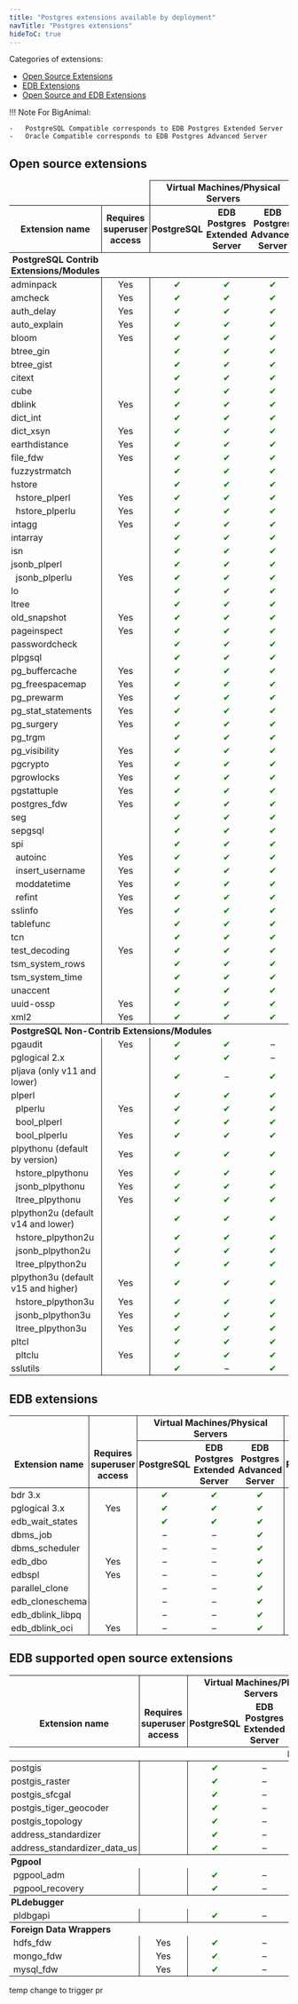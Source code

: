 ```yaml
---
title: "Postgres extensions available by deployment"
navTitle: "Postgres extensions"
hideToC: true
---
```


Categories of extensions:

-   [Open Source Extensions](#open-source-extensions)
-   [EDB Extensions](#edb-extensions)
-   [Open Source and EDB Extensions](#open-source-and-edb-extensions)

!!! Note
    For BigAnimal:

    -   PostgreSQL Compatible corresponds to EDB Postgres Extended Server
    -   Oracle Compatible corresponds to EDB Postgres Advanced Server 

## Open source extensions         

<table data-source="This table was generated automatically from 1GXzzVYT6CULGgGcyp0VtBfOtbxuWxkOU2pRYW42W4pM on 2022-11-10T10:58:21.579Z. Do not edit it directly without first removing this attribute!" data-section="Open source extensions         ">
<thead>
  <tr>
    <th style="font-weight: bold; vertical-align: middle; border-left: none; border-right: none; border-top: none; border-bottom: none; padding-left: 3px; padding-right: 3px; padding-top: 2px; padding-bottom: 2px"></th>
    <th style="font-weight: bold; text-align: center; vertical-align: middle; border-left: none; border-right: none; border-top: none; border-bottom: solid 1px; padding-left: 3px; padding-right: 3px; padding-top: 2px; padding-bottom: 2px"></th>
    <th rowspan="1" colspan="3" style="font-weight: bold; text-align: center; vertical-align: middle; border-left: solid 1px; border-right: solid 1px; border-top: solid 1px; border-bottom: solid 1px; padding-left: 3px; padding-right: 3px; padding-top: 2px; padding-bottom: 2px">Virtual Machines/Physical Servers</th>
    <th rowspan="1" colspan="2" style="font-weight: bold; text-align: center; border-left: none; border-right: solid 1px; border-top: solid 1px; border-bottom: solid 1px; padding-left: 3px; padding-right: 3px; padding-top: 2px; padding-bottom: 2px">Kubernetes</th>
    <th rowspan="1" colspan="3" style="font-weight: bold; text-align: center; border-left: none; border-right: solid 1px; border-top: solid 1px; border-bottom: solid 1px; padding-left: 3px; padding-right: 3px; padding-top: 2px; padding-bottom: 2px">BigAnimal</th>
  </tr>
  <tr>
    <th style="font-weight: bold; border-left: none; border-right: none; border-top: solid 1px; border-bottom: solid 1px; padding-left: 3px; padding-right: 3px; padding-top: 2px; padding-bottom: 2px">Extension name</th>
    <th style="font-weight: bold; text-align: center; border-left: solid 1px; border-right: none; border-top: none; border-bottom: solid 1px; padding-left: 3px; padding-right: 3px; padding-top: 2px; padding-bottom: 2px">Requires superuser access</th>
    <th style="font-weight: bold; text-align: center; border-left: solid 1px; border-right: none; border-top: none; border-bottom: solid 1px; padding-left: 3px; padding-right: 3px; padding-top: 2px; padding-bottom: 2px">PostgreSQL</th>
    <th style="font-weight: bold; text-align: center; border-left: none; border-right: none; border-top: none; border-bottom: solid 1px; padding-left: 3px; padding-right: 3px; padding-top: 2px; padding-bottom: 2px">EDB Postgres Extended Server</th>
    <th style="font-weight: bold; text-align: center; border-left: none; border-right: solid 1px; border-top: none; border-bottom: solid 1px; padding-left: 3px; padding-right: 3px; padding-top: 2px; padding-bottom: 2px">EDB Postgres Advanced Server</th>
    <th style="font-weight: bold; text-align: center; border-left: none; border-right: none; border-top: none; border-bottom: solid 1px; padding-left: 3px; padding-right: 3px; padding-top: 2px; padding-bottom: 2px">PostgreSQL</th>
    <th style="font-weight: bold; text-align: center; border-left: none; border-right: solid 1px; border-top: none; border-bottom: solid 1px; padding-left: 3px; padding-right: 3px; padding-top: 2px; padding-bottom: 2px">EDB Postgres Advanced Server</th>
    <th style="font-weight: bold; text-align: center; border-left: none; border-right: none; border-top: none; border-bottom: solid 1px; padding-left: 3px; padding-right: 3px; padding-top: 2px; padding-bottom: 2px">PostgreSQL</th>
    <th style="font-weight: bold; text-align: center; border-left: none; border-right: none; border-top: none; border-bottom: solid 1px; padding-left: 3px; padding-right: 3px; padding-top: 2px; padding-bottom: 2px">PostgreSQL Compatible</th>
    <th style="font-weight: bold; text-align: center; border-left: none; border-right: solid 1px; border-top: none; border-bottom: solid 1px; padding-left: 3px; padding-right: 3px; padding-top: 2px; padding-bottom: 2px">Oracle Compatible</th>
  </tr>
  <tr>
    <th style="font-weight: bold; border-left: none; border-right: none; border-top: none; border-bottom: none; padding-left: 3px; padding-right: 3px; padding-top: 2px; padding-bottom: 2px">PostgreSQL Contrib Extensions/Modules</th>
    <th style="font-weight: bold; text-align: center; border-left: none; border-right: none; border-top: none; border-bottom: none; padding-left: 3px; padding-right: 3px; padding-top: 2px; padding-bottom: 2px"></th>
    <th style="font-weight: bold; border-left: none; border-right: none; border-top: none; border-bottom: none; padding-left: 3px; padding-right: 3px; padding-top: 2px; padding-bottom: 2px"></th>
    <th style="font-weight: bold; border-left: none; border-right: none; border-top: none; border-bottom: none; padding-left: 3px; padding-right: 3px; padding-top: 2px; padding-bottom: 2px"></th>
    <th style="font-weight: bold; border-left: none; border-right: none; border-top: none; border-bottom: none; padding-left: 3px; padding-right: 3px; padding-top: 2px; padding-bottom: 2px"></th>
    <th style="font-weight: bold; border-left: none; border-right: none; border-top: none; border-bottom: none; padding-left: 3px; padding-right: 3px; padding-top: 2px; padding-bottom: 2px"></th>
    <th style="font-weight: bold; border-left: none; border-right: none; border-top: none; border-bottom: none; padding-left: 3px; padding-right: 3px; padding-top: 2px; padding-bottom: 2px"></th>
    <th style="font-weight: bold; border-left: none; border-right: none; border-top: none; border-bottom: none; padding-left: 3px; padding-right: 3px; padding-top: 2px; padding-bottom: 2px"></th>
    <th style="font-weight: bold; border-left: none; border-right: none; border-top: none; border-bottom: none; padding-left: 3px; padding-right: 3px; padding-top: 2px; padding-bottom: 2px"></th>
    <th style="font-weight: bold; border-left: none; border-right: solid 1px; border-top: none; border-bottom: none; padding-left: 3px; padding-right: 3px; padding-top: 2px; padding-bottom: 2px"></th>
  </tr>
</thead>
<tbody>
  <tr>
    <td style="vertical-align: middle; border-left: none; border-right: none; border-top: none; border-bottom: none; padding-left: 3px; padding-right: 3px; padding-top: 2px; padding-bottom: 2px">adminpack</td>
    <td style="text-align: center; vertical-align: middle; border-left: solid 1px; border-right: none; border-top: none; border-bottom: none; padding-left: 3px; padding-right: 3px; padding-top: 2px; padding-bottom: 2px">Yes</td>
    <td style="text-align: center; vertical-align: middle; border-left: solid 1px; border-right: none; border-top: none; border-bottom: none; padding-left: 3px; padding-right: 3px; padding-top: 2px; padding-bottom: 2px"><span style="color: green">✔</span></td>
    <td style="text-align: center; vertical-align: middle; border-left: none; border-right: none; border-top: none; border-bottom: none; padding-left: 3px; padding-right: 3px; padding-top: 2px; padding-bottom: 2px"><span style="color: green">✔</span></td>
    <td style="text-align: center; vertical-align: middle; border-left: none; border-right: solid 1px; border-top: none; border-bottom: none; padding-left: 3px; padding-right: 3px; padding-top: 2px; padding-bottom: 2px"><span style="color: green">✔</span></td>
    <td style="text-align: center; vertical-align: middle; border-left: none; border-right: none; border-top: none; border-bottom: none; padding-left: 3px; padding-right: 3px; padding-top: 2px; padding-bottom: 2px"><span>–</span></td>
    <td style="text-align: center; vertical-align: middle; border-left: none; border-right: solid 1px; border-top: none; border-bottom: none; padding-left: 3px; padding-right: 3px; padding-top: 2px; padding-bottom: 2px"><span>–</span></td>
    <td style="text-align: center; vertical-align: middle; border-left: none; border-right: none; border-top: none; border-bottom: none; padding-left: 3px; padding-right: 3px; padding-top: 2px; padding-bottom: 2px"><span>–</span></td>
    <td style="text-align: center; vertical-align: middle; border-left: none; border-right: none; border-top: none; border-bottom: none; padding-left: 3px; padding-right: 3px; padding-top: 2px; padding-bottom: 2px"><span>–</span></td>
    <td style="text-align: center; vertical-align: middle; border-left: none; border-right: solid 1px; border-top: none; border-bottom: none; padding-left: 3px; padding-right: 3px; padding-top: 2px; padding-bottom: 2px"><span>–</span></td>
  </tr>
  <tr>
    <td style="border-left: none; border-right: none; border-top: none; border-bottom: none; padding-left: 3px; padding-right: 3px; padding-top: 2px; padding-bottom: 2px">amcheck</td>
    <td style="text-align: center; vertical-align: middle; border-left: solid 1px; border-right: none; border-top: none; border-bottom: none; padding-left: 3px; padding-right: 3px; padding-top: 2px; padding-bottom: 2px">Yes</td>
    <td style="text-align: center; vertical-align: middle; border-left: solid 1px; border-right: none; border-top: none; border-bottom: none; padding-left: 3px; padding-right: 3px; padding-top: 2px; padding-bottom: 2px"><span style="color: green">✔</span></td>
    <td style="text-align: center; vertical-align: middle; border-left: none; border-right: none; border-top: none; border-bottom: none; padding-left: 3px; padding-right: 3px; padding-top: 2px; padding-bottom: 2px"><span style="color: green">✔</span></td>
    <td style="text-align: center; vertical-align: middle; border-left: none; border-right: solid 1px; border-top: none; border-bottom: none; padding-left: 3px; padding-right: 3px; padding-top: 2px; padding-bottom: 2px"><span style="color: green">✔</span></td>
    <td style="text-align: center; vertical-align: middle; border-left: none; border-right: none; border-top: none; border-bottom: none; padding-left: 3px; padding-right: 3px; padding-top: 2px; padding-bottom: 2px"><span style="color: green">✔</span></td>
    <td style="text-align: center; vertical-align: middle; border-left: none; border-right: solid 1px; border-top: none; border-bottom: none; padding-left: 3px; padding-right: 3px; padding-top: 2px; padding-bottom: 2px"><span style="color: green">✔</span></td>
    <td style="text-align: center; vertical-align: middle; border-left: none; border-right: none; border-top: none; border-bottom: none; padding-left: 3px; padding-right: 3px; padding-top: 2px; padding-bottom: 2px"><span style="color: green">✔</span></td>
    <td style="text-align: center; vertical-align: middle; border-left: none; border-right: none; border-top: none; border-bottom: none; padding-left: 3px; padding-right: 3px; padding-top: 2px; padding-bottom: 2px"><span style="color: green">✔</span></td>
    <td style="text-align: center; vertical-align: middle; border-left: none; border-right: solid 1px; border-top: none; border-bottom: none; padding-left: 3px; padding-right: 3px; padding-top: 2px; padding-bottom: 2px"><span style="color: green">✔</span></td>
  </tr>
  <tr>
    <td style="border-left: none; border-right: none; border-top: none; border-bottom: none; padding-left: 3px; padding-right: 3px; padding-top: 2px; padding-bottom: 2px">auth_delay</td>
    <td style="text-align: center; vertical-align: middle; border-left: solid 1px; border-right: none; border-top: none; border-bottom: none; padding-left: 3px; padding-right: 3px; padding-top: 2px; padding-bottom: 2px">Yes</td>
    <td style="text-align: center; vertical-align: middle; border-left: solid 1px; border-right: none; border-top: none; border-bottom: none; padding-left: 3px; padding-right: 3px; padding-top: 2px; padding-bottom: 2px"><span style="color: green">✔</span></td>
    <td style="text-align: center; vertical-align: middle; border-left: none; border-right: none; border-top: none; border-bottom: none; padding-left: 3px; padding-right: 3px; padding-top: 2px; padding-bottom: 2px"><span style="color: green">✔</span></td>
    <td style="text-align: center; vertical-align: middle; border-left: none; border-right: solid 1px; border-top: none; border-bottom: none; padding-left: 3px; padding-right: 3px; padding-top: 2px; padding-bottom: 2px"><span style="color: green">✔</span></td>
    <td style="text-align: center; vertical-align: middle; border-left: none; border-right: none; border-top: none; border-bottom: none; padding-left: 3px; padding-right: 3px; padding-top: 2px; padding-bottom: 2px"><span style="color: green">✔</span></td>
    <td style="text-align: center; vertical-align: middle; border-left: none; border-right: solid 1px; border-top: none; border-bottom: none; padding-left: 3px; padding-right: 3px; padding-top: 2px; padding-bottom: 2px"><span style="color: green">✔</span></td>
    <td style="text-align: center; vertical-align: middle; border-left: none; border-right: none; border-top: none; border-bottom: none; padding-left: 3px; padding-right: 3px; padding-top: 2px; padding-bottom: 2px"><span style="color: green">✔</span></td>
    <td style="text-align: center; vertical-align: middle; border-left: none; border-right: none; border-top: none; border-bottom: none; padding-left: 3px; padding-right: 3px; padding-top: 2px; padding-bottom: 2px"><span style="color: green">✔</span></td>
    <td style="text-align: center; vertical-align: middle; border-left: none; border-right: solid 1px; border-top: none; border-bottom: none; padding-left: 3px; padding-right: 3px; padding-top: 2px; padding-bottom: 2px"><span style="color: green">✔</span></td>
  </tr>
  <tr>
    <td style="border-left: none; border-right: none; border-top: none; border-bottom: none; padding-left: 3px; padding-right: 3px; padding-top: 2px; padding-bottom: 2px">auto_explain</td>
    <td style="text-align: center; vertical-align: middle; border-left: solid 1px; border-right: none; border-top: none; border-bottom: none; padding-left: 3px; padding-right: 3px; padding-top: 2px; padding-bottom: 2px">Yes</td>
    <td style="text-align: center; vertical-align: middle; border-left: solid 1px; border-right: none; border-top: none; border-bottom: none; padding-left: 3px; padding-right: 3px; padding-top: 2px; padding-bottom: 2px"><span style="color: green">✔</span></td>
    <td style="text-align: center; vertical-align: middle; border-left: none; border-right: none; border-top: none; border-bottom: none; padding-left: 3px; padding-right: 3px; padding-top: 2px; padding-bottom: 2px"><span style="color: green">✔</span></td>
    <td style="text-align: center; vertical-align: middle; border-left: none; border-right: solid 1px; border-top: none; border-bottom: none; padding-left: 3px; padding-right: 3px; padding-top: 2px; padding-bottom: 2px"><span style="color: green">✔</span></td>
    <td style="text-align: center; vertical-align: middle; border-left: none; border-right: none; border-top: none; border-bottom: none; padding-left: 3px; padding-right: 3px; padding-top: 2px; padding-bottom: 2px"><span style="color: green">✔</span></td>
    <td style="text-align: center; vertical-align: middle; border-left: none; border-right: solid 1px; border-top: none; border-bottom: none; padding-left: 3px; padding-right: 3px; padding-top: 2px; padding-bottom: 2px"><span style="color: green">✔</span></td>
    <td style="text-align: center; vertical-align: middle; border-left: none; border-right: none; border-top: none; border-bottom: none; padding-left: 3px; padding-right: 3px; padding-top: 2px; padding-bottom: 2px"><span style="color: green">✔</span></td>
    <td style="text-align: center; vertical-align: middle; border-left: none; border-right: none; border-top: none; border-bottom: none; padding-left: 3px; padding-right: 3px; padding-top: 2px; padding-bottom: 2px"><span style="color: green">✔</span></td>
    <td style="text-align: center; vertical-align: middle; border-left: none; border-right: solid 1px; border-top: none; border-bottom: none; padding-left: 3px; padding-right: 3px; padding-top: 2px; padding-bottom: 2px"><span style="color: green">✔</span></td>
  </tr>
  <tr>
    <td style="border-left: none; border-right: none; border-top: none; border-bottom: none; padding-left: 3px; padding-right: 3px; padding-top: 2px; padding-bottom: 2px">bloom</td>
    <td style="text-align: center; vertical-align: middle; border-left: solid 1px; border-right: none; border-top: none; border-bottom: none; padding-left: 3px; padding-right: 3px; padding-top: 2px; padding-bottom: 2px">Yes</td>
    <td style="text-align: center; vertical-align: middle; border-left: solid 1px; border-right: none; border-top: none; border-bottom: none; padding-left: 3px; padding-right: 3px; padding-top: 2px; padding-bottom: 2px"><span style="color: green">✔</span></td>
    <td style="text-align: center; vertical-align: middle; border-left: none; border-right: none; border-top: none; border-bottom: none; padding-left: 3px; padding-right: 3px; padding-top: 2px; padding-bottom: 2px"><span style="color: green">✔</span></td>
    <td style="text-align: center; vertical-align: middle; border-left: none; border-right: solid 1px; border-top: none; border-bottom: none; padding-left: 3px; padding-right: 3px; padding-top: 2px; padding-bottom: 2px"><span style="color: green">✔</span></td>
    <td style="text-align: center; vertical-align: middle; border-left: none; border-right: none; border-top: none; border-bottom: none; padding-left: 3px; padding-right: 3px; padding-top: 2px; padding-bottom: 2px"><span style="color: green">✔</span></td>
    <td style="text-align: center; vertical-align: middle; border-left: none; border-right: solid 1px; border-top: none; border-bottom: none; padding-left: 3px; padding-right: 3px; padding-top: 2px; padding-bottom: 2px"><span style="color: green">✔</span></td>
    <td style="text-align: center; vertical-align: middle; border-left: none; border-right: none; border-top: none; border-bottom: none; padding-left: 3px; padding-right: 3px; padding-top: 2px; padding-bottom: 2px"><span style="color: green">✔</span></td>
    <td style="text-align: center; vertical-align: middle; border-left: none; border-right: none; border-top: none; border-bottom: none; padding-left: 3px; padding-right: 3px; padding-top: 2px; padding-bottom: 2px"><span style="color: green">✔</span></td>
    <td style="text-align: center; vertical-align: middle; border-left: none; border-right: solid 1px; border-top: none; border-bottom: none; padding-left: 3px; padding-right: 3px; padding-top: 2px; padding-bottom: 2px"><span style="color: green">✔</span></td>
  </tr>
  <tr>
    <td style="border-left: none; border-right: none; border-top: none; border-bottom: none; padding-left: 3px; padding-right: 3px; padding-top: 2px; padding-bottom: 2px">btree_gin</td>
    <td style="text-align: center; vertical-align: middle; border-left: solid 1px; border-right: none; border-top: none; border-bottom: none; padding-left: 3px; padding-right: 3px; padding-top: 2px; padding-bottom: 2px"></td>
    <td style="text-align: center; vertical-align: middle; border-left: solid 1px; border-right: none; border-top: none; border-bottom: none; padding-left: 3px; padding-right: 3px; padding-top: 2px; padding-bottom: 2px"><span style="color: green">✔</span></td>
    <td style="text-align: center; vertical-align: middle; border-left: none; border-right: none; border-top: none; border-bottom: none; padding-left: 3px; padding-right: 3px; padding-top: 2px; padding-bottom: 2px"><span style="color: green">✔</span></td>
    <td style="text-align: center; vertical-align: middle; border-left: none; border-right: solid 1px; border-top: none; border-bottom: none; padding-left: 3px; padding-right: 3px; padding-top: 2px; padding-bottom: 2px"><span style="color: green">✔</span></td>
    <td style="text-align: center; vertical-align: middle; border-left: none; border-right: none; border-top: none; border-bottom: none; padding-left: 3px; padding-right: 3px; padding-top: 2px; padding-bottom: 2px"><span style="color: green">✔</span></td>
    <td style="text-align: center; vertical-align: middle; border-left: none; border-right: solid 1px; border-top: none; border-bottom: none; padding-left: 3px; padding-right: 3px; padding-top: 2px; padding-bottom: 2px"><span style="color: green">✔</span></td>
    <td style="text-align: center; vertical-align: middle; border-left: none; border-right: none; border-top: none; border-bottom: none; padding-left: 3px; padding-right: 3px; padding-top: 2px; padding-bottom: 2px"><span style="color: green">✔</span></td>
    <td style="text-align: center; vertical-align: middle; border-left: none; border-right: none; border-top: none; border-bottom: none; padding-left: 3px; padding-right: 3px; padding-top: 2px; padding-bottom: 2px"><span style="color: green">✔</span></td>
    <td style="text-align: center; vertical-align: middle; border-left: none; border-right: solid 1px; border-top: none; border-bottom: none; padding-left: 3px; padding-right: 3px; padding-top: 2px; padding-bottom: 2px"><span style="color: green">✔</span></td>
  </tr>
  <tr>
    <td style="border-left: none; border-right: none; border-top: none; border-bottom: none; padding-left: 3px; padding-right: 3px; padding-top: 2px; padding-bottom: 2px">btree_gist</td>
    <td style="text-align: center; vertical-align: middle; border-left: solid 1px; border-right: none; border-top: none; border-bottom: none; padding-left: 3px; padding-right: 3px; padding-top: 2px; padding-bottom: 2px"></td>
    <td style="text-align: center; vertical-align: middle; border-left: solid 1px; border-right: none; border-top: none; border-bottom: none; padding-left: 3px; padding-right: 3px; padding-top: 2px; padding-bottom: 2px"><span style="color: green">✔</span></td>
    <td style="text-align: center; vertical-align: middle; border-left: none; border-right: none; border-top: none; border-bottom: none; padding-left: 3px; padding-right: 3px; padding-top: 2px; padding-bottom: 2px"><span style="color: green">✔</span></td>
    <td style="text-align: center; vertical-align: middle; border-left: none; border-right: solid 1px; border-top: none; border-bottom: none; padding-left: 3px; padding-right: 3px; padding-top: 2px; padding-bottom: 2px"><span style="color: green">✔</span></td>
    <td style="text-align: center; vertical-align: middle; border-left: none; border-right: none; border-top: none; border-bottom: none; padding-left: 3px; padding-right: 3px; padding-top: 2px; padding-bottom: 2px"><span style="color: green">✔</span></td>
    <td style="text-align: center; vertical-align: middle; border-left: none; border-right: solid 1px; border-top: none; border-bottom: none; padding-left: 3px; padding-right: 3px; padding-top: 2px; padding-bottom: 2px"><span style="color: green">✔</span></td>
    <td style="text-align: center; vertical-align: middle; border-left: none; border-right: none; border-top: none; border-bottom: none; padding-left: 3px; padding-right: 3px; padding-top: 2px; padding-bottom: 2px"><span style="color: green">✔</span></td>
    <td style="text-align: center; vertical-align: middle; border-left: none; border-right: none; border-top: none; border-bottom: none; padding-left: 3px; padding-right: 3px; padding-top: 2px; padding-bottom: 2px"><span style="color: green">✔</span></td>
    <td style="text-align: center; vertical-align: middle; border-left: none; border-right: solid 1px; border-top: none; border-bottom: none; padding-left: 3px; padding-right: 3px; padding-top: 2px; padding-bottom: 2px"><span style="color: green">✔</span></td>
  </tr>
  <tr>
    <td style="border-left: none; border-right: none; border-top: none; border-bottom: none; padding-left: 3px; padding-right: 3px; padding-top: 2px; padding-bottom: 2px">citext</td>
    <td style="text-align: center; vertical-align: middle; border-left: solid 1px; border-right: none; border-top: none; border-bottom: none; padding-left: 3px; padding-right: 3px; padding-top: 2px; padding-bottom: 2px"></td>
    <td style="text-align: center; vertical-align: middle; border-left: solid 1px; border-right: none; border-top: none; border-bottom: none; padding-left: 3px; padding-right: 3px; padding-top: 2px; padding-bottom: 2px"><span style="color: green">✔</span></td>
    <td style="text-align: center; vertical-align: middle; border-left: none; border-right: none; border-top: none; border-bottom: none; padding-left: 3px; padding-right: 3px; padding-top: 2px; padding-bottom: 2px"><span style="color: green">✔</span></td>
    <td style="text-align: center; vertical-align: middle; border-left: none; border-right: solid 1px; border-top: none; border-bottom: none; padding-left: 3px; padding-right: 3px; padding-top: 2px; padding-bottom: 2px"><span style="color: green">✔</span></td>
    <td style="text-align: center; vertical-align: middle; border-left: none; border-right: none; border-top: none; border-bottom: none; padding-left: 3px; padding-right: 3px; padding-top: 2px; padding-bottom: 2px"><span style="color: green">✔</span></td>
    <td style="text-align: center; vertical-align: middle; border-left: none; border-right: solid 1px; border-top: none; border-bottom: none; padding-left: 3px; padding-right: 3px; padding-top: 2px; padding-bottom: 2px"><span style="color: green">✔</span></td>
    <td style="text-align: center; vertical-align: middle; border-left: none; border-right: none; border-top: none; border-bottom: none; padding-left: 3px; padding-right: 3px; padding-top: 2px; padding-bottom: 2px"><span style="color: green">✔</span></td>
    <td style="text-align: center; vertical-align: middle; border-left: none; border-right: none; border-top: none; border-bottom: none; padding-left: 3px; padding-right: 3px; padding-top: 2px; padding-bottom: 2px"><span style="color: green">✔</span></td>
    <td style="text-align: center; vertical-align: middle; border-left: none; border-right: solid 1px; border-top: none; border-bottom: none; padding-left: 3px; padding-right: 3px; padding-top: 2px; padding-bottom: 2px"><span style="color: green">✔</span></td>
  </tr>
  <tr>
    <td style="border-left: none; border-right: none; border-top: none; border-bottom: none; padding-left: 3px; padding-right: 3px; padding-top: 2px; padding-bottom: 2px">cube</td>
    <td style="text-align: center; vertical-align: middle; border-left: solid 1px; border-right: none; border-top: none; border-bottom: none; padding-left: 3px; padding-right: 3px; padding-top: 2px; padding-bottom: 2px"></td>
    <td style="text-align: center; vertical-align: middle; border-left: solid 1px; border-right: none; border-top: none; border-bottom: none; padding-left: 3px; padding-right: 3px; padding-top: 2px; padding-bottom: 2px"><span style="color: green">✔</span></td>
    <td style="text-align: center; vertical-align: middle; border-left: none; border-right: none; border-top: none; border-bottom: none; padding-left: 3px; padding-right: 3px; padding-top: 2px; padding-bottom: 2px"><span style="color: green">✔</span></td>
    <td style="text-align: center; vertical-align: middle; border-left: none; border-right: solid 1px; border-top: none; border-bottom: none; padding-left: 3px; padding-right: 3px; padding-top: 2px; padding-bottom: 2px"><span style="color: green">✔</span></td>
    <td style="text-align: center; vertical-align: middle; border-left: none; border-right: none; border-top: none; border-bottom: none; padding-left: 3px; padding-right: 3px; padding-top: 2px; padding-bottom: 2px"><span style="color: green">✔</span></td>
    <td style="text-align: center; vertical-align: middle; border-left: none; border-right: solid 1px; border-top: none; border-bottom: none; padding-left: 3px; padding-right: 3px; padding-top: 2px; padding-bottom: 2px"><span style="color: green">✔</span></td>
    <td style="text-align: center; vertical-align: middle; border-left: none; border-right: none; border-top: none; border-bottom: none; padding-left: 3px; padding-right: 3px; padding-top: 2px; padding-bottom: 2px"><span style="color: green">✔</span></td>
    <td style="text-align: center; vertical-align: middle; border-left: none; border-right: none; border-top: none; border-bottom: none; padding-left: 3px; padding-right: 3px; padding-top: 2px; padding-bottom: 2px"><span style="color: green">✔</span></td>
    <td style="text-align: center; vertical-align: middle; border-left: none; border-right: solid 1px; border-top: none; border-bottom: none; padding-left: 3px; padding-right: 3px; padding-top: 2px; padding-bottom: 2px"><span style="color: green">✔</span></td>
  </tr>
  <tr>
    <td style="border-left: none; border-right: none; border-top: none; border-bottom: none; padding-left: 3px; padding-right: 3px; padding-top: 2px; padding-bottom: 2px">dblink</td>
    <td style="text-align: center; vertical-align: middle; border-left: solid 1px; border-right: none; border-top: none; border-bottom: none; padding-left: 3px; padding-right: 3px; padding-top: 2px; padding-bottom: 2px">Yes</td>
    <td style="text-align: center; vertical-align: middle; border-left: solid 1px; border-right: none; border-top: none; border-bottom: none; padding-left: 3px; padding-right: 3px; padding-top: 2px; padding-bottom: 2px"><span style="color: green">✔</span></td>
    <td style="text-align: center; vertical-align: middle; border-left: none; border-right: none; border-top: none; border-bottom: none; padding-left: 3px; padding-right: 3px; padding-top: 2px; padding-bottom: 2px"><span style="color: green">✔</span></td>
    <td style="text-align: center; vertical-align: middle; border-left: none; border-right: solid 1px; border-top: none; border-bottom: none; padding-left: 3px; padding-right: 3px; padding-top: 2px; padding-bottom: 2px"><span style="color: green">✔</span></td>
    <td style="text-align: center; vertical-align: middle; border-left: none; border-right: none; border-top: none; border-bottom: none; padding-left: 3px; padding-right: 3px; padding-top: 2px; padding-bottom: 2px"><span style="color: green">✔</span></td>
    <td style="text-align: center; vertical-align: middle; border-left: none; border-right: solid 1px; border-top: none; border-bottom: none; padding-left: 3px; padding-right: 3px; padding-top: 2px; padding-bottom: 2px"><span style="color: green">✔</span></td>
    <td style="text-align: center; vertical-align: middle; border-left: none; border-right: none; border-top: none; border-bottom: none; padding-left: 3px; padding-right: 3px; padding-top: 2px; padding-bottom: 2px"><span style="color: green">✔</span></td>
    <td style="text-align: center; vertical-align: middle; border-left: none; border-right: none; border-top: none; border-bottom: none; padding-left: 3px; padding-right: 3px; padding-top: 2px; padding-bottom: 2px"><span style="color: green">✔</span></td>
    <td style="text-align: center; vertical-align: middle; border-left: none; border-right: solid 1px; border-top: none; border-bottom: none; padding-left: 3px; padding-right: 3px; padding-top: 2px; padding-bottom: 2px"><span style="color: green">✔</span></td>
  </tr>
  <tr>
    <td style="border-left: none; border-right: none; border-top: none; border-bottom: none; padding-left: 3px; padding-right: 3px; padding-top: 2px; padding-bottom: 2px">dict_int</td>
    <td style="text-align: center; border-left: solid 1px; border-right: none; border-top: none; border-bottom: none; padding-left: 3px; padding-right: 3px; padding-top: 2px; padding-bottom: 2px"></td>
    <td style="text-align: center; vertical-align: middle; border-left: solid 1px; border-right: none; border-top: none; border-bottom: none; padding-left: 3px; padding-right: 3px; padding-top: 2px; padding-bottom: 2px"><span style="color: green">✔</span></td>
    <td style="text-align: center; vertical-align: middle; border-left: none; border-right: none; border-top: none; border-bottom: none; padding-left: 3px; padding-right: 3px; padding-top: 2px; padding-bottom: 2px"><span style="color: green">✔</span></td>
    <td style="text-align: center; vertical-align: middle; border-left: none; border-right: solid 1px; border-top: none; border-bottom: none; padding-left: 3px; padding-right: 3px; padding-top: 2px; padding-bottom: 2px"><span style="color: green">✔</span></td>
    <td style="text-align: center; vertical-align: middle; border-left: none; border-right: none; border-top: none; border-bottom: none; padding-left: 3px; padding-right: 3px; padding-top: 2px; padding-bottom: 2px"><span style="color: green">✔</span></td>
    <td style="text-align: center; vertical-align: middle; border-left: none; border-right: solid 1px; border-top: none; border-bottom: none; padding-left: 3px; padding-right: 3px; padding-top: 2px; padding-bottom: 2px"><span style="color: green">✔</span></td>
    <td style="text-align: center; vertical-align: middle; border-left: none; border-right: none; border-top: none; border-bottom: none; padding-left: 3px; padding-right: 3px; padding-top: 2px; padding-bottom: 2px"><span style="color: green">✔</span></td>
    <td style="text-align: center; vertical-align: middle; border-left: none; border-right: none; border-top: none; border-bottom: none; padding-left: 3px; padding-right: 3px; padding-top: 2px; padding-bottom: 2px"><span style="color: green">✔</span></td>
    <td style="text-align: center; vertical-align: middle; border-left: none; border-right: solid 1px; border-top: none; border-bottom: none; padding-left: 3px; padding-right: 3px; padding-top: 2px; padding-bottom: 2px"><span style="color: green">✔</span></td>
  </tr>
  <tr>
    <td style="border-left: none; border-right: none; border-top: none; border-bottom: none; padding-left: 3px; padding-right: 3px; padding-top: 2px; padding-bottom: 2px">dict_xsyn</td>
    <td style="text-align: center; vertical-align: middle; border-left: solid 1px; border-right: none; border-top: none; border-bottom: none; padding-left: 3px; padding-right: 3px; padding-top: 2px; padding-bottom: 2px">Yes</td>
    <td style="text-align: center; vertical-align: middle; border-left: solid 1px; border-right: none; border-top: none; border-bottom: none; padding-left: 3px; padding-right: 3px; padding-top: 2px; padding-bottom: 2px"><span style="color: green">✔</span></td>
    <td style="text-align: center; vertical-align: middle; border-left: none; border-right: none; border-top: none; border-bottom: none; padding-left: 3px; padding-right: 3px; padding-top: 2px; padding-bottom: 2px"><span style="color: green">✔</span></td>
    <td style="text-align: center; vertical-align: middle; border-left: none; border-right: solid 1px; border-top: none; border-bottom: none; padding-left: 3px; padding-right: 3px; padding-top: 2px; padding-bottom: 2px"><span style="color: green">✔</span></td>
    <td style="text-align: center; vertical-align: middle; border-left: none; border-right: none; border-top: none; border-bottom: none; padding-left: 3px; padding-right: 3px; padding-top: 2px; padding-bottom: 2px"><span style="color: green">✔</span></td>
    <td style="text-align: center; vertical-align: middle; border-left: none; border-right: solid 1px; border-top: none; border-bottom: none; padding-left: 3px; padding-right: 3px; padding-top: 2px; padding-bottom: 2px"><span style="color: green">✔</span></td>
    <td style="text-align: center; vertical-align: middle; border-left: none; border-right: none; border-top: none; border-bottom: none; padding-left: 3px; padding-right: 3px; padding-top: 2px; padding-bottom: 2px"><span style="color: green">✔</span></td>
    <td style="text-align: center; vertical-align: middle; border-left: none; border-right: none; border-top: none; border-bottom: none; padding-left: 3px; padding-right: 3px; padding-top: 2px; padding-bottom: 2px"><span style="color: green">✔</span></td>
    <td style="text-align: center; vertical-align: middle; border-left: none; border-right: solid 1px; border-top: none; border-bottom: none; padding-left: 3px; padding-right: 3px; padding-top: 2px; padding-bottom: 2px"><span style="color: green">✔</span></td>
  </tr>
  <tr>
    <td style="border-left: none; border-right: none; border-top: none; border-bottom: none; padding-left: 3px; padding-right: 3px; padding-top: 2px; padding-bottom: 2px">earthdistance</td>
    <td style="text-align: center; vertical-align: middle; border-left: solid 1px; border-right: none; border-top: none; border-bottom: none; padding-left: 3px; padding-right: 3px; padding-top: 2px; padding-bottom: 2px">Yes</td>
    <td style="text-align: center; vertical-align: middle; border-left: solid 1px; border-right: none; border-top: none; border-bottom: none; padding-left: 3px; padding-right: 3px; padding-top: 2px; padding-bottom: 2px"><span style="color: green">✔</span></td>
    <td style="text-align: center; vertical-align: middle; border-left: none; border-right: none; border-top: none; border-bottom: none; padding-left: 3px; padding-right: 3px; padding-top: 2px; padding-bottom: 2px"><span style="color: green">✔</span></td>
    <td style="text-align: center; vertical-align: middle; border-left: none; border-right: solid 1px; border-top: none; border-bottom: none; padding-left: 3px; padding-right: 3px; padding-top: 2px; padding-bottom: 2px"><span style="color: green">✔</span></td>
    <td style="text-align: center; vertical-align: middle; border-left: none; border-right: none; border-top: none; border-bottom: none; padding-left: 3px; padding-right: 3px; padding-top: 2px; padding-bottom: 2px"><span style="color: green">✔</span></td>
    <td style="text-align: center; vertical-align: middle; border-left: none; border-right: solid 1px; border-top: none; border-bottom: none; padding-left: 3px; padding-right: 3px; padding-top: 2px; padding-bottom: 2px"><span style="color: green">✔</span></td>
    <td style="text-align: center; vertical-align: middle; border-left: none; border-right: none; border-top: none; border-bottom: none; padding-left: 3px; padding-right: 3px; padding-top: 2px; padding-bottom: 2px"><span style="color: green">✔</span></td>
    <td style="text-align: center; vertical-align: middle; border-left: none; border-right: none; border-top: none; border-bottom: none; padding-left: 3px; padding-right: 3px; padding-top: 2px; padding-bottom: 2px"><span style="color: green">✔</span></td>
    <td style="text-align: center; vertical-align: middle; border-left: none; border-right: solid 1px; border-top: none; border-bottom: none; padding-left: 3px; padding-right: 3px; padding-top: 2px; padding-bottom: 2px"><span style="color: green">✔</span></td>
  </tr>
  <tr>
    <td style="border-left: none; border-right: none; border-top: none; border-bottom: none; padding-left: 3px; padding-right: 3px; padding-top: 2px; padding-bottom: 2px">file_fdw</td>
    <td style="text-align: center; vertical-align: middle; border-left: solid 1px; border-right: none; border-top: none; border-bottom: none; padding-left: 3px; padding-right: 3px; padding-top: 2px; padding-bottom: 2px">Yes</td>
    <td style="text-align: center; vertical-align: middle; border-left: solid 1px; border-right: none; border-top: none; border-bottom: none; padding-left: 3px; padding-right: 3px; padding-top: 2px; padding-bottom: 2px"><span style="color: green">✔</span></td>
    <td style="text-align: center; vertical-align: middle; border-left: none; border-right: none; border-top: none; border-bottom: none; padding-left: 3px; padding-right: 3px; padding-top: 2px; padding-bottom: 2px"><span style="color: green">✔</span></td>
    <td style="text-align: center; vertical-align: middle; border-left: none; border-right: solid 1px; border-top: none; border-bottom: none; padding-left: 3px; padding-right: 3px; padding-top: 2px; padding-bottom: 2px"><span style="color: green">✔</span></td>
    <td style="text-align: center; vertical-align: middle; border-left: none; border-right: none; border-top: none; border-bottom: none; padding-left: 3px; padding-right: 3px; padding-top: 2px; padding-bottom: 2px"><span>–</span></td>
    <td style="text-align: center; vertical-align: middle; border-left: none; border-right: solid 1px; border-top: none; border-bottom: none; padding-left: 3px; padding-right: 3px; padding-top: 2px; padding-bottom: 2px"><span>–</span></td>
    <td style="text-align: center; vertical-align: middle; border-left: none; border-right: none; border-top: none; border-bottom: none; padding-left: 3px; padding-right: 3px; padding-top: 2px; padding-bottom: 2px"><span>–</span></td>
    <td style="text-align: center; vertical-align: middle; border-left: none; border-right: none; border-top: none; border-bottom: none; padding-left: 3px; padding-right: 3px; padding-top: 2px; padding-bottom: 2px"><span>–</span></td>
    <td style="text-align: center; vertical-align: middle; border-left: none; border-right: solid 1px; border-top: none; border-bottom: none; padding-left: 3px; padding-right: 3px; padding-top: 2px; padding-bottom: 2px"><span>–</span></td>
  </tr>
  <tr>
    <td style="border-left: none; border-right: none; border-top: none; border-bottom: none; padding-left: 3px; padding-right: 3px; padding-top: 2px; padding-bottom: 2px">fuzzystrmatch</td>
    <td style="text-align: center; vertical-align: middle; border-left: solid 1px; border-right: none; border-top: none; border-bottom: none; padding-left: 3px; padding-right: 3px; padding-top: 2px; padding-bottom: 2px"></td>
    <td style="text-align: center; vertical-align: middle; border-left: solid 1px; border-right: none; border-top: none; border-bottom: none; padding-left: 3px; padding-right: 3px; padding-top: 2px; padding-bottom: 2px"><span style="color: green">✔</span></td>
    <td style="text-align: center; vertical-align: middle; border-left: none; border-right: none; border-top: none; border-bottom: none; padding-left: 3px; padding-right: 3px; padding-top: 2px; padding-bottom: 2px"><span style="color: green">✔</span></td>
    <td style="text-align: center; vertical-align: middle; border-left: none; border-right: solid 1px; border-top: none; border-bottom: none; padding-left: 3px; padding-right: 3px; padding-top: 2px; padding-bottom: 2px"><span style="color: green">✔</span></td>
    <td style="text-align: center; vertical-align: middle; border-left: none; border-right: none; border-top: none; border-bottom: none; padding-left: 3px; padding-right: 3px; padding-top: 2px; padding-bottom: 2px"><span style="color: green">✔</span></td>
    <td style="text-align: center; vertical-align: middle; border-left: none; border-right: solid 1px; border-top: none; border-bottom: none; padding-left: 3px; padding-right: 3px; padding-top: 2px; padding-bottom: 2px"><span style="color: green">✔</span></td>
    <td style="text-align: center; vertical-align: middle; border-left: none; border-right: none; border-top: none; border-bottom: none; padding-left: 3px; padding-right: 3px; padding-top: 2px; padding-bottom: 2px"><span style="color: green">✔</span></td>
    <td style="text-align: center; vertical-align: middle; border-left: none; border-right: none; border-top: none; border-bottom: none; padding-left: 3px; padding-right: 3px; padding-top: 2px; padding-bottom: 2px"><span style="color: green">✔</span></td>
    <td style="text-align: center; vertical-align: middle; border-left: none; border-right: solid 1px; border-top: none; border-bottom: none; padding-left: 3px; padding-right: 3px; padding-top: 2px; padding-bottom: 2px"><span style="color: green">✔</span></td>
  </tr>
  <tr>
    <td style="border-left: none; border-right: none; border-top: none; border-bottom: none; padding-left: 3px; padding-right: 3px; padding-top: 2px; padding-bottom: 2px">hstore</td>
    <td style="text-align: center; vertical-align: middle; border-left: solid 1px; border-right: none; border-top: none; border-bottom: none; padding-left: 3px; padding-right: 3px; padding-top: 2px; padding-bottom: 2px"></td>
    <td style="text-align: center; vertical-align: middle; border-left: solid 1px; border-right: none; border-top: none; border-bottom: none; padding-left: 3px; padding-right: 3px; padding-top: 2px; padding-bottom: 2px"><span style="color: green">✔</span></td>
    <td style="text-align: center; vertical-align: middle; border-left: none; border-right: none; border-top: none; border-bottom: none; padding-left: 3px; padding-right: 3px; padding-top: 2px; padding-bottom: 2px"><span style="color: green">✔</span></td>
    <td style="text-align: center; vertical-align: middle; border-left: none; border-right: solid 1px; border-top: none; border-bottom: none; padding-left: 3px; padding-right: 3px; padding-top: 2px; padding-bottom: 2px"><span style="color: green">✔</span></td>
    <td style="text-align: center; vertical-align: middle; border-left: none; border-right: none; border-top: none; border-bottom: none; padding-left: 3px; padding-right: 3px; padding-top: 2px; padding-bottom: 2px"><span style="color: green">✔</span></td>
    <td style="text-align: center; vertical-align: middle; border-left: none; border-right: solid 1px; border-top: none; border-bottom: none; padding-left: 3px; padding-right: 3px; padding-top: 2px; padding-bottom: 2px"><span style="color: green">✔</span></td>
    <td style="text-align: center; vertical-align: middle; border-left: none; border-right: none; border-top: none; border-bottom: none; padding-left: 3px; padding-right: 3px; padding-top: 2px; padding-bottom: 2px"><span style="color: green">✔</span></td>
    <td style="text-align: center; vertical-align: middle; border-left: none; border-right: none; border-top: none; border-bottom: none; padding-left: 3px; padding-right: 3px; padding-top: 2px; padding-bottom: 2px"><span style="color: green">✔</span></td>
    <td style="text-align: center; vertical-align: middle; border-left: none; border-right: solid 1px; border-top: none; border-bottom: none; padding-left: 3px; padding-right: 3px; padding-top: 2px; padding-bottom: 2px"><span style="color: green">✔</span></td>
  </tr>
  <tr>
    <td style="border-left: none; border-right: none; border-top: none; border-bottom: none; padding-left: 3px; padding-right: 3px; padding-top: 2px; padding-bottom: 2px">  hstore_plperl</td>
    <td style="text-align: center; vertical-align: middle; border-left: solid 1px; border-right: none; border-top: none; border-bottom: none; padding-left: 3px; padding-right: 3px; padding-top: 2px; padding-bottom: 2px">Yes</td>
    <td style="text-align: center; vertical-align: middle; border-left: solid 1px; border-right: none; border-top: none; border-bottom: none; padding-left: 3px; padding-right: 3px; padding-top: 2px; padding-bottom: 2px"><span style="color: green">✔</span></td>
    <td style="text-align: center; vertical-align: middle; border-left: none; border-right: none; border-top: none; border-bottom: none; padding-left: 3px; padding-right: 3px; padding-top: 2px; padding-bottom: 2px"><span style="color: green">✔</span></td>
    <td style="text-align: center; vertical-align: middle; border-left: none; border-right: solid 1px; border-top: none; border-bottom: none; padding-left: 3px; padding-right: 3px; padding-top: 2px; padding-bottom: 2px"><span style="color: green">✔</span></td>
    <td style="text-align: center; vertical-align: middle; border-left: none; border-right: none; border-top: none; border-bottom: none; padding-left: 3px; padding-right: 3px; padding-top: 2px; padding-bottom: 2px"><span>–</span></td>
    <td style="text-align: center; vertical-align: middle; border-left: none; border-right: solid 1px; border-top: none; border-bottom: none; padding-left: 3px; padding-right: 3px; padding-top: 2px; padding-bottom: 2px"><span>–</span></td>
    <td style="text-align: center; vertical-align: middle; border-left: none; border-right: none; border-top: none; border-bottom: none; padding-left: 3px; padding-right: 3px; padding-top: 2px; padding-bottom: 2px"><span style="color: green">✔</span></td>
    <td style="text-align: center; vertical-align: middle; border-left: none; border-right: none; border-top: none; border-bottom: none; padding-left: 3px; padding-right: 3px; padding-top: 2px; padding-bottom: 2px"><span style="color: green">✔</span></td>
    <td style="text-align: center; vertical-align: middle; border-left: none; border-right: solid 1px; border-top: none; border-bottom: none; padding-left: 3px; padding-right: 3px; padding-top: 2px; padding-bottom: 2px"><span style="color: green">✔</span></td>
  </tr>
  <tr>
    <td style="border-left: none; border-right: none; border-top: none; border-bottom: none; padding-left: 3px; padding-right: 3px; padding-top: 2px; padding-bottom: 2px">  hstore_plperlu</td>
    <td style="text-align: center; vertical-align: middle; border-left: solid 1px; border-right: none; border-top: none; border-bottom: none; padding-left: 3px; padding-right: 3px; padding-top: 2px; padding-bottom: 2px">Yes</td>
    <td style="text-align: center; vertical-align: middle; border-left: solid 1px; border-right: none; border-top: none; border-bottom: none; padding-left: 3px; padding-right: 3px; padding-top: 2px; padding-bottom: 2px"><span style="color: green">✔</span></td>
    <td style="text-align: center; vertical-align: middle; border-left: none; border-right: none; border-top: none; border-bottom: none; padding-left: 3px; padding-right: 3px; padding-top: 2px; padding-bottom: 2px"><span style="color: green">✔</span></td>
    <td style="text-align: center; vertical-align: middle; border-left: none; border-right: solid 1px; border-top: none; border-bottom: none; padding-left: 3px; padding-right: 3px; padding-top: 2px; padding-bottom: 2px"><span style="color: green">✔</span></td>
    <td style="text-align: center; vertical-align: middle; border-left: none; border-right: none; border-top: none; border-bottom: none; padding-left: 3px; padding-right: 3px; padding-top: 2px; padding-bottom: 2px"><span>–</span></td>
    <td style="text-align: center; vertical-align: middle; border-left: none; border-right: solid 1px; border-top: none; border-bottom: none; padding-left: 3px; padding-right: 3px; padding-top: 2px; padding-bottom: 2px"><span>–</span></td>
    <td style="text-align: center; vertical-align: middle; border-left: none; border-right: none; border-top: none; border-bottom: none; padding-left: 3px; padding-right: 3px; padding-top: 2px; padding-bottom: 2px"><span style="color: green">✔</span></td>
    <td style="text-align: center; vertical-align: middle; border-left: none; border-right: none; border-top: none; border-bottom: none; padding-left: 3px; padding-right: 3px; padding-top: 2px; padding-bottom: 2px"><span style="color: green">✔</span></td>
    <td style="text-align: center; vertical-align: middle; border-left: none; border-right: solid 1px; border-top: none; border-bottom: none; padding-left: 3px; padding-right: 3px; padding-top: 2px; padding-bottom: 2px"><span style="color: green">✔</span></td>
  </tr>
  <tr>
    <td style="border-left: none; border-right: none; border-top: none; border-bottom: none; padding-left: 3px; padding-right: 3px; padding-top: 2px; padding-bottom: 2px">intagg</td>
    <td style="text-align: center; vertical-align: middle; border-left: solid 1px; border-right: none; border-top: none; border-bottom: none; padding-left: 3px; padding-right: 3px; padding-top: 2px; padding-bottom: 2px">Yes</td>
    <td style="text-align: center; vertical-align: middle; border-left: solid 1px; border-right: none; border-top: none; border-bottom: none; padding-left: 3px; padding-right: 3px; padding-top: 2px; padding-bottom: 2px"><span style="color: green">✔</span></td>
    <td style="text-align: center; vertical-align: middle; border-left: none; border-right: none; border-top: none; border-bottom: none; padding-left: 3px; padding-right: 3px; padding-top: 2px; padding-bottom: 2px"><span style="color: green">✔</span></td>
    <td style="text-align: center; vertical-align: middle; border-left: none; border-right: solid 1px; border-top: none; border-bottom: none; padding-left: 3px; padding-right: 3px; padding-top: 2px; padding-bottom: 2px"><span style="color: green">✔</span></td>
    <td style="text-align: center; vertical-align: middle; border-left: none; border-right: none; border-top: none; border-bottom: none; padding-left: 3px; padding-right: 3px; padding-top: 2px; padding-bottom: 2px"><span style="color: green">✔</span></td>
    <td style="text-align: center; vertical-align: middle; border-left: none; border-right: solid 1px; border-top: none; border-bottom: none; padding-left: 3px; padding-right: 3px; padding-top: 2px; padding-bottom: 2px"><span style="color: green">✔</span></td>
    <td style="text-align: center; vertical-align: middle; border-left: none; border-right: none; border-top: none; border-bottom: none; padding-left: 3px; padding-right: 3px; padding-top: 2px; padding-bottom: 2px"><span style="color: green">✔</span></td>
    <td style="text-align: center; vertical-align: middle; border-left: none; border-right: none; border-top: none; border-bottom: none; padding-left: 3px; padding-right: 3px; padding-top: 2px; padding-bottom: 2px"><span style="color: green">✔</span></td>
    <td style="text-align: center; vertical-align: middle; border-left: none; border-right: solid 1px; border-top: none; border-bottom: none; padding-left: 3px; padding-right: 3px; padding-top: 2px; padding-bottom: 2px"><span style="color: green">✔</span></td>
  </tr>
  <tr>
    <td style="border-left: none; border-right: none; border-top: none; border-bottom: none; padding-left: 3px; padding-right: 3px; padding-top: 2px; padding-bottom: 2px">intarray</td>
    <td style="text-align: center; vertical-align: middle; border-left: solid 1px; border-right: none; border-top: none; border-bottom: none; padding-left: 3px; padding-right: 3px; padding-top: 2px; padding-bottom: 2px"></td>
    <td style="text-align: center; vertical-align: middle; border-left: solid 1px; border-right: none; border-top: none; border-bottom: none; padding-left: 3px; padding-right: 3px; padding-top: 2px; padding-bottom: 2px"><span style="color: green">✔</span></td>
    <td style="text-align: center; vertical-align: middle; border-left: none; border-right: none; border-top: none; border-bottom: none; padding-left: 3px; padding-right: 3px; padding-top: 2px; padding-bottom: 2px"><span style="color: green">✔</span></td>
    <td style="text-align: center; vertical-align: middle; border-left: none; border-right: solid 1px; border-top: none; border-bottom: none; padding-left: 3px; padding-right: 3px; padding-top: 2px; padding-bottom: 2px"><span style="color: green">✔</span></td>
    <td style="text-align: center; vertical-align: middle; border-left: none; border-right: none; border-top: none; border-bottom: none; padding-left: 3px; padding-right: 3px; padding-top: 2px; padding-bottom: 2px"><span style="color: green">✔</span></td>
    <td style="text-align: center; vertical-align: middle; border-left: none; border-right: solid 1px; border-top: none; border-bottom: none; padding-left: 3px; padding-right: 3px; padding-top: 2px; padding-bottom: 2px"><span style="color: green">✔</span></td>
    <td style="text-align: center; vertical-align: middle; border-left: none; border-right: none; border-top: none; border-bottom: none; padding-left: 3px; padding-right: 3px; padding-top: 2px; padding-bottom: 2px"><span style="color: green">✔</span></td>
    <td style="text-align: center; vertical-align: middle; border-left: none; border-right: none; border-top: none; border-bottom: none; padding-left: 3px; padding-right: 3px; padding-top: 2px; padding-bottom: 2px"><span style="color: green">✔</span></td>
    <td style="text-align: center; vertical-align: middle; border-left: none; border-right: solid 1px; border-top: none; border-bottom: none; padding-left: 3px; padding-right: 3px; padding-top: 2px; padding-bottom: 2px"><span style="color: green">✔</span></td>
  </tr>
  <tr>
    <td style="border-left: none; border-right: none; border-top: none; border-bottom: none; padding-left: 3px; padding-right: 3px; padding-top: 2px; padding-bottom: 2px">isn</td>
    <td style="text-align: center; vertical-align: middle; border-left: solid 1px; border-right: none; border-top: none; border-bottom: none; padding-left: 3px; padding-right: 3px; padding-top: 2px; padding-bottom: 2px"></td>
    <td style="text-align: center; vertical-align: middle; border-left: solid 1px; border-right: none; border-top: none; border-bottom: none; padding-left: 3px; padding-right: 3px; padding-top: 2px; padding-bottom: 2px"><span style="color: green">✔</span></td>
    <td style="text-align: center; vertical-align: middle; border-left: none; border-right: none; border-top: none; border-bottom: none; padding-left: 3px; padding-right: 3px; padding-top: 2px; padding-bottom: 2px"><span style="color: green">✔</span></td>
    <td style="text-align: center; vertical-align: middle; border-left: none; border-right: solid 1px; border-top: none; border-bottom: none; padding-left: 3px; padding-right: 3px; padding-top: 2px; padding-bottom: 2px"><span style="color: green">✔</span></td>
    <td style="text-align: center; vertical-align: middle; border-left: none; border-right: none; border-top: none; border-bottom: none; padding-left: 3px; padding-right: 3px; padding-top: 2px; padding-bottom: 2px"><span style="color: green">✔</span></td>
    <td style="text-align: center; vertical-align: middle; border-left: none; border-right: solid 1px; border-top: none; border-bottom: none; padding-left: 3px; padding-right: 3px; padding-top: 2px; padding-bottom: 2px"><span style="color: green">✔</span></td>
    <td style="text-align: center; vertical-align: middle; border-left: none; border-right: none; border-top: none; border-bottom: none; padding-left: 3px; padding-right: 3px; padding-top: 2px; padding-bottom: 2px"><span style="color: green">✔</span></td>
    <td style="text-align: center; vertical-align: middle; border-left: none; border-right: none; border-top: none; border-bottom: none; padding-left: 3px; padding-right: 3px; padding-top: 2px; padding-bottom: 2px"><span style="color: green">✔</span></td>
    <td style="text-align: center; vertical-align: middle; border-left: none; border-right: solid 1px; border-top: none; border-bottom: none; padding-left: 3px; padding-right: 3px; padding-top: 2px; padding-bottom: 2px"><span style="color: green">✔</span></td>
  </tr>
  <tr>
    <td style="border-left: none; border-right: none; border-top: none; border-bottom: none; padding-left: 3px; padding-right: 3px; padding-top: 2px; padding-bottom: 2px">jsonb_plperl</td>
    <td style="text-align: center; vertical-align: middle; border-left: solid 1px; border-right: none; border-top: none; border-bottom: none; padding-left: 3px; padding-right: 3px; padding-top: 2px; padding-bottom: 2px"></td>
    <td style="text-align: center; vertical-align: middle; border-left: solid 1px; border-right: none; border-top: none; border-bottom: none; padding-left: 3px; padding-right: 3px; padding-top: 2px; padding-bottom: 2px"><span style="color: green">✔</span></td>
    <td style="text-align: center; vertical-align: middle; border-left: none; border-right: none; border-top: none; border-bottom: none; padding-left: 3px; padding-right: 3px; padding-top: 2px; padding-bottom: 2px"><span style="color: green">✔</span></td>
    <td style="text-align: center; vertical-align: middle; border-left: none; border-right: solid 1px; border-top: none; border-bottom: none; padding-left: 3px; padding-right: 3px; padding-top: 2px; padding-bottom: 2px"><span style="color: green">✔</span></td>
    <td style="text-align: center; vertical-align: middle; border-left: none; border-right: none; border-top: none; border-bottom: none; padding-left: 3px; padding-right: 3px; padding-top: 2px; padding-bottom: 2px"><span>–</span></td>
    <td style="text-align: center; vertical-align: middle; border-left: none; border-right: solid 1px; border-top: none; border-bottom: none; padding-left: 3px; padding-right: 3px; padding-top: 2px; padding-bottom: 2px"><span>–</span></td>
    <td style="text-align: center; vertical-align: middle; border-left: none; border-right: none; border-top: none; border-bottom: none; padding-left: 3px; padding-right: 3px; padding-top: 2px; padding-bottom: 2px"><span style="color: green">✔</span></td>
    <td style="text-align: center; vertical-align: middle; border-left: none; border-right: none; border-top: none; border-bottom: none; padding-left: 3px; padding-right: 3px; padding-top: 2px; padding-bottom: 2px"><span style="color: green">✔</span></td>
    <td style="text-align: center; vertical-align: middle; border-left: none; border-right: solid 1px; border-top: none; border-bottom: none; padding-left: 3px; padding-right: 3px; padding-top: 2px; padding-bottom: 2px"><span style="color: green">✔</span></td>
  </tr>
  <tr>
    <td style="border-left: none; border-right: none; border-top: none; border-bottom: none; padding-left: 3px; padding-right: 3px; padding-top: 2px; padding-bottom: 2px">  jsonb_plperlu</td>
    <td style="text-align: center; vertical-align: middle; border-left: solid 1px; border-right: none; border-top: none; border-bottom: none; padding-left: 3px; padding-right: 3px; padding-top: 2px; padding-bottom: 2px">Yes</td>
    <td style="text-align: center; vertical-align: middle; border-left: solid 1px; border-right: none; border-top: none; border-bottom: none; padding-left: 3px; padding-right: 3px; padding-top: 2px; padding-bottom: 2px"><span style="color: green">✔</span></td>
    <td style="text-align: center; vertical-align: middle; border-left: none; border-right: none; border-top: none; border-bottom: none; padding-left: 3px; padding-right: 3px; padding-top: 2px; padding-bottom: 2px"><span style="color: green">✔</span></td>
    <td style="text-align: center; vertical-align: middle; border-left: none; border-right: solid 1px; border-top: none; border-bottom: none; padding-left: 3px; padding-right: 3px; padding-top: 2px; padding-bottom: 2px"><span style="color: green">✔</span></td>
    <td style="text-align: center; vertical-align: middle; border-left: none; border-right: none; border-top: none; border-bottom: none; padding-left: 3px; padding-right: 3px; padding-top: 2px; padding-bottom: 2px"><span>–</span></td>
    <td style="text-align: center; vertical-align: middle; border-left: none; border-right: solid 1px; border-top: none; border-bottom: none; padding-left: 3px; padding-right: 3px; padding-top: 2px; padding-bottom: 2px"><span>–</span></td>
    <td style="text-align: center; vertical-align: middle; border-left: none; border-right: none; border-top: none; border-bottom: none; padding-left: 3px; padding-right: 3px; padding-top: 2px; padding-bottom: 2px"><span style="color: green">✔</span></td>
    <td style="text-align: center; vertical-align: middle; border-left: none; border-right: none; border-top: none; border-bottom: none; padding-left: 3px; padding-right: 3px; padding-top: 2px; padding-bottom: 2px"><span style="color: green">✔</span></td>
    <td style="text-align: center; vertical-align: middle; border-left: none; border-right: solid 1px; border-top: none; border-bottom: none; padding-left: 3px; padding-right: 3px; padding-top: 2px; padding-bottom: 2px"><span style="color: green">✔</span></td>
  </tr>
  <tr>
    <td style="border-left: none; border-right: none; border-top: none; border-bottom: none; padding-left: 3px; padding-right: 3px; padding-top: 2px; padding-bottom: 2px">lo</td>
    <td style="text-align: center; vertical-align: middle; border-left: solid 1px; border-right: none; border-top: none; border-bottom: none; padding-left: 3px; padding-right: 3px; padding-top: 2px; padding-bottom: 2px"></td>
    <td style="text-align: center; vertical-align: middle; border-left: solid 1px; border-right: none; border-top: none; border-bottom: none; padding-left: 3px; padding-right: 3px; padding-top: 2px; padding-bottom: 2px"><span style="color: green">✔</span></td>
    <td style="text-align: center; vertical-align: middle; border-left: none; border-right: none; border-top: none; border-bottom: none; padding-left: 3px; padding-right: 3px; padding-top: 2px; padding-bottom: 2px"><span style="color: green">✔</span></td>
    <td style="text-align: center; vertical-align: middle; border-left: none; border-right: solid 1px; border-top: none; border-bottom: none; padding-left: 3px; padding-right: 3px; padding-top: 2px; padding-bottom: 2px"><span style="color: green">✔</span></td>
    <td style="text-align: center; vertical-align: middle; border-left: none; border-right: none; border-top: none; border-bottom: none; padding-left: 3px; padding-right: 3px; padding-top: 2px; padding-bottom: 2px"><span style="color: green">✔</span></td>
    <td style="text-align: center; vertical-align: middle; border-left: none; border-right: solid 1px; border-top: none; border-bottom: none; padding-left: 3px; padding-right: 3px; padding-top: 2px; padding-bottom: 2px"><span style="color: green">✔</span></td>
    <td style="text-align: center; vertical-align: middle; border-left: none; border-right: none; border-top: none; border-bottom: none; padding-left: 3px; padding-right: 3px; padding-top: 2px; padding-bottom: 2px"><span style="color: green">✔</span></td>
    <td style="text-align: center; vertical-align: middle; border-left: none; border-right: none; border-top: none; border-bottom: none; padding-left: 3px; padding-right: 3px; padding-top: 2px; padding-bottom: 2px"><span style="color: green">✔</span></td>
    <td style="text-align: center; vertical-align: middle; border-left: none; border-right: solid 1px; border-top: none; border-bottom: none; padding-left: 3px; padding-right: 3px; padding-top: 2px; padding-bottom: 2px"><span style="color: green">✔</span></td>
  </tr>
  <tr>
    <td style="border-left: none; border-right: none; border-top: none; border-bottom: none; padding-left: 3px; padding-right: 3px; padding-top: 2px; padding-bottom: 2px">ltree</td>
    <td style="text-align: center; vertical-align: middle; border-left: solid 1px; border-right: none; border-top: none; border-bottom: none; padding-left: 3px; padding-right: 3px; padding-top: 2px; padding-bottom: 2px"></td>
    <td style="text-align: center; vertical-align: middle; border-left: solid 1px; border-right: none; border-top: none; border-bottom: none; padding-left: 3px; padding-right: 3px; padding-top: 2px; padding-bottom: 2px"><span style="color: green">✔</span></td>
    <td style="text-align: center; vertical-align: middle; border-left: none; border-right: none; border-top: none; border-bottom: none; padding-left: 3px; padding-right: 3px; padding-top: 2px; padding-bottom: 2px"><span style="color: green">✔</span></td>
    <td style="text-align: center; vertical-align: middle; border-left: none; border-right: solid 1px; border-top: none; border-bottom: none; padding-left: 3px; padding-right: 3px; padding-top: 2px; padding-bottom: 2px"><span style="color: green">✔</span></td>
    <td style="text-align: center; vertical-align: middle; border-left: none; border-right: none; border-top: none; border-bottom: none; padding-left: 3px; padding-right: 3px; padding-top: 2px; padding-bottom: 2px"><span style="color: green">✔</span></td>
    <td style="text-align: center; vertical-align: middle; border-left: none; border-right: solid 1px; border-top: none; border-bottom: none; padding-left: 3px; padding-right: 3px; padding-top: 2px; padding-bottom: 2px"><span style="color: green">✔</span></td>
    <td style="text-align: center; vertical-align: middle; border-left: none; border-right: none; border-top: none; border-bottom: none; padding-left: 3px; padding-right: 3px; padding-top: 2px; padding-bottom: 2px"><span style="color: green">✔</span></td>
    <td style="text-align: center; vertical-align: middle; border-left: none; border-right: none; border-top: none; border-bottom: none; padding-left: 3px; padding-right: 3px; padding-top: 2px; padding-bottom: 2px"><span style="color: green">✔</span></td>
    <td style="text-align: center; vertical-align: middle; border-left: none; border-right: solid 1px; border-top: none; border-bottom: none; padding-left: 3px; padding-right: 3px; padding-top: 2px; padding-bottom: 2px"><span style="color: green">✔</span></td>
  </tr>
  <tr>
    <td style="border-left: none; border-right: none; border-top: none; border-bottom: none; padding-left: 3px; padding-right: 3px; padding-top: 2px; padding-bottom: 2px">old_snapshot</td>
    <td style="text-align: center; vertical-align: middle; border-left: solid 1px; border-right: none; border-top: none; border-bottom: none; padding-left: 3px; padding-right: 3px; padding-top: 2px; padding-bottom: 2px">Yes</td>
    <td style="text-align: center; vertical-align: middle; border-left: solid 1px; border-right: none; border-top: none; border-bottom: none; padding-left: 3px; padding-right: 3px; padding-top: 2px; padding-bottom: 2px"><span style="color: green">✔</span></td>
    <td style="text-align: center; vertical-align: middle; border-left: none; border-right: none; border-top: none; border-bottom: none; padding-left: 3px; padding-right: 3px; padding-top: 2px; padding-bottom: 2px"><span style="color: green">✔</span></td>
    <td style="text-align: center; vertical-align: middle; border-left: none; border-right: solid 1px; border-top: none; border-bottom: none; padding-left: 3px; padding-right: 3px; padding-top: 2px; padding-bottom: 2px"><span style="color: green">✔</span></td>
    <td style="text-align: center; vertical-align: middle; border-left: none; border-right: none; border-top: none; border-bottom: none; padding-left: 3px; padding-right: 3px; padding-top: 2px; padding-bottom: 2px"><span style="color: green">✔</span></td>
    <td style="text-align: center; vertical-align: middle; border-left: none; border-right: solid 1px; border-top: none; border-bottom: none; padding-left: 3px; padding-right: 3px; padding-top: 2px; padding-bottom: 2px"><span style="color: green">✔</span></td>
    <td style="text-align: center; vertical-align: middle; border-left: none; border-right: none; border-top: none; border-bottom: none; padding-left: 3px; padding-right: 3px; padding-top: 2px; padding-bottom: 2px"><span style="color: green">✔</span></td>
    <td style="text-align: center; vertical-align: middle; border-left: none; border-right: none; border-top: none; border-bottom: none; padding-left: 3px; padding-right: 3px; padding-top: 2px; padding-bottom: 2px"><span style="color: green">✔</span></td>
    <td style="text-align: center; vertical-align: middle; border-left: none; border-right: solid 1px; border-top: none; border-bottom: none; padding-left: 3px; padding-right: 3px; padding-top: 2px; padding-bottom: 2px"><span style="color: green">✔</span></td>
  </tr>
  <tr>
    <td style="border-left: none; border-right: none; border-top: none; border-bottom: none; padding-left: 3px; padding-right: 3px; padding-top: 2px; padding-bottom: 2px">pageinspect</td>
    <td style="text-align: center; vertical-align: middle; border-left: solid 1px; border-right: none; border-top: none; border-bottom: none; padding-left: 3px; padding-right: 3px; padding-top: 2px; padding-bottom: 2px">Yes</td>
    <td style="text-align: center; vertical-align: middle; border-left: solid 1px; border-right: none; border-top: none; border-bottom: none; padding-left: 3px; padding-right: 3px; padding-top: 2px; padding-bottom: 2px"><span style="color: green">✔</span></td>
    <td style="text-align: center; vertical-align: middle; border-left: none; border-right: none; border-top: none; border-bottom: none; padding-left: 3px; padding-right: 3px; padding-top: 2px; padding-bottom: 2px"><span style="color: green">✔</span></td>
    <td style="text-align: center; vertical-align: middle; border-left: none; border-right: solid 1px; border-top: none; border-bottom: none; padding-left: 3px; padding-right: 3px; padding-top: 2px; padding-bottom: 2px"><span style="color: green">✔</span></td>
    <td style="text-align: center; vertical-align: middle; border-left: none; border-right: none; border-top: none; border-bottom: none; padding-left: 3px; padding-right: 3px; padding-top: 2px; padding-bottom: 2px"><span style="color: green">✔</span></td>
    <td style="text-align: center; vertical-align: middle; border-left: none; border-right: solid 1px; border-top: none; border-bottom: none; padding-left: 3px; padding-right: 3px; padding-top: 2px; padding-bottom: 2px"><span style="color: green">✔</span></td>
    <td style="text-align: center; vertical-align: middle; border-left: none; border-right: none; border-top: none; border-bottom: none; padding-left: 3px; padding-right: 3px; padding-top: 2px; padding-bottom: 2px"><span style="color: green">✔</span></td>
    <td style="text-align: center; vertical-align: middle; border-left: none; border-right: none; border-top: none; border-bottom: none; padding-left: 3px; padding-right: 3px; padding-top: 2px; padding-bottom: 2px"><span style="color: green">✔</span></td>
    <td style="text-align: center; vertical-align: middle; border-left: none; border-right: solid 1px; border-top: none; border-bottom: none; padding-left: 3px; padding-right: 3px; padding-top: 2px; padding-bottom: 2px"><span style="color: green">✔</span></td>
  </tr>
  <tr>
    <td style="border-left: none; border-right: none; border-top: none; border-bottom: none; padding-left: 3px; padding-right: 3px; padding-top: 2px; padding-bottom: 2px">passwordcheck</td>
    <td style="text-align: center; vertical-align: middle; border-left: solid 1px; border-right: none; border-top: none; border-bottom: none; padding-left: 3px; padding-right: 3px; padding-top: 2px; padding-bottom: 2px"></td>
    <td style="text-align: center; vertical-align: middle; border-left: solid 1px; border-right: none; border-top: none; border-bottom: none; padding-left: 3px; padding-right: 3px; padding-top: 2px; padding-bottom: 2px"><span style="color: green">✔</span></td>
    <td style="text-align: center; vertical-align: middle; border-left: none; border-right: none; border-top: none; border-bottom: none; padding-left: 3px; padding-right: 3px; padding-top: 2px; padding-bottom: 2px"><span style="color: green">✔</span></td>
    <td style="text-align: center; vertical-align: middle; border-left: none; border-right: solid 1px; border-top: none; border-bottom: none; padding-left: 3px; padding-right: 3px; padding-top: 2px; padding-bottom: 2px"><span style="color: green">✔</span></td>
    <td style="text-align: center; vertical-align: middle; border-left: none; border-right: none; border-top: none; border-bottom: none; padding-left: 3px; padding-right: 3px; padding-top: 2px; padding-bottom: 2px"><span>–</span></td>
    <td style="text-align: center; vertical-align: middle; border-left: none; border-right: solid 1px; border-top: none; border-bottom: none; padding-left: 3px; padding-right: 3px; padding-top: 2px; padding-bottom: 2px"><span>–</span></td>
    <td style="text-align: center; vertical-align: middle; border-left: none; border-right: none; border-top: none; border-bottom: none; padding-left: 3px; padding-right: 3px; padding-top: 2px; padding-bottom: 2px"><span>–</span></td>
    <td style="text-align: center; vertical-align: middle; border-left: none; border-right: none; border-top: none; border-bottom: none; padding-left: 3px; padding-right: 3px; padding-top: 2px; padding-bottom: 2px"><span>–</span></td>
    <td style="text-align: center; vertical-align: middle; border-left: none; border-right: solid 1px; border-top: none; border-bottom: none; padding-left: 3px; padding-right: 3px; padding-top: 2px; padding-bottom: 2px"><span>–</span></td>
  </tr>
  <tr>
    <td style="border-left: none; border-right: none; border-top: none; border-bottom: none; padding-left: 3px; padding-right: 3px; padding-top: 2px; padding-bottom: 2px">plpgsql</td>
    <td style="text-align: center; vertical-align: middle; border-left: solid 1px; border-right: none; border-top: none; border-bottom: none; padding-left: 3px; padding-right: 3px; padding-top: 2px; padding-bottom: 2px"></td>
    <td style="text-align: center; vertical-align: middle; border-left: solid 1px; border-right: none; border-top: none; border-bottom: none; padding-left: 3px; padding-right: 3px; padding-top: 2px; padding-bottom: 2px"><span style="color: green">✔</span></td>
    <td style="text-align: center; vertical-align: middle; border-left: none; border-right: none; border-top: none; border-bottom: none; padding-left: 3px; padding-right: 3px; padding-top: 2px; padding-bottom: 2px"><span style="color: green">✔</span></td>
    <td style="text-align: center; vertical-align: middle; border-left: none; border-right: solid 1px; border-top: none; border-bottom: none; padding-left: 3px; padding-right: 3px; padding-top: 2px; padding-bottom: 2px"><span style="color: green">✔</span></td>
    <td style="text-align: center; vertical-align: middle; border-left: none; border-right: none; border-top: none; border-bottom: none; padding-left: 3px; padding-right: 3px; padding-top: 2px; padding-bottom: 2px"><span style="color: green">✔</span></td>
    <td style="text-align: center; vertical-align: middle; border-left: none; border-right: solid 1px; border-top: none; border-bottom: none; padding-left: 3px; padding-right: 3px; padding-top: 2px; padding-bottom: 2px"><span style="color: green">✔</span></td>
    <td style="text-align: center; vertical-align: middle; border-left: none; border-right: none; border-top: none; border-bottom: none; padding-left: 3px; padding-right: 3px; padding-top: 2px; padding-bottom: 2px"><span style="color: green">✔</span></td>
    <td style="text-align: center; vertical-align: middle; border-left: none; border-right: none; border-top: none; border-bottom: none; padding-left: 3px; padding-right: 3px; padding-top: 2px; padding-bottom: 2px"><span style="color: green">✔</span></td>
    <td style="text-align: center; vertical-align: middle; border-left: none; border-right: solid 1px; border-top: none; border-bottom: none; padding-left: 3px; padding-right: 3px; padding-top: 2px; padding-bottom: 2px"><span style="color: green">✔</span></td>
  </tr>
  <tr>
    <td style="border-left: none; border-right: none; border-top: none; border-bottom: none; padding-left: 3px; padding-right: 3px; padding-top: 2px; padding-bottom: 2px">pg_buffercache</td>
    <td style="text-align: center; vertical-align: middle; border-left: solid 1px; border-right: none; border-top: none; border-bottom: none; padding-left: 3px; padding-right: 3px; padding-top: 2px; padding-bottom: 2px">Yes</td>
    <td style="text-align: center; vertical-align: middle; border-left: solid 1px; border-right: none; border-top: none; border-bottom: none; padding-left: 3px; padding-right: 3px; padding-top: 2px; padding-bottom: 2px"><span style="color: green">✔</span></td>
    <td style="text-align: center; vertical-align: middle; border-left: none; border-right: none; border-top: none; border-bottom: none; padding-left: 3px; padding-right: 3px; padding-top: 2px; padding-bottom: 2px"><span style="color: green">✔</span></td>
    <td style="text-align: center; vertical-align: middle; border-left: none; border-right: solid 1px; border-top: none; border-bottom: none; padding-left: 3px; padding-right: 3px; padding-top: 2px; padding-bottom: 2px"><span style="color: green">✔</span></td>
    <td style="text-align: center; vertical-align: middle; border-left: none; border-right: none; border-top: none; border-bottom: none; padding-left: 3px; padding-right: 3px; padding-top: 2px; padding-bottom: 2px"><span style="color: green">✔</span></td>
    <td style="text-align: center; vertical-align: middle; border-left: none; border-right: solid 1px; border-top: none; border-bottom: none; padding-left: 3px; padding-right: 3px; padding-top: 2px; padding-bottom: 2px"><span style="color: green">✔</span></td>
    <td style="text-align: center; vertical-align: middle; border-left: none; border-right: none; border-top: none; border-bottom: none; padding-left: 3px; padding-right: 3px; padding-top: 2px; padding-bottom: 2px"><span style="color: green">✔</span></td>
    <td style="text-align: center; vertical-align: middle; border-left: none; border-right: none; border-top: none; border-bottom: none; padding-left: 3px; padding-right: 3px; padding-top: 2px; padding-bottom: 2px"><span style="color: green">✔</span></td>
    <td style="text-align: center; vertical-align: middle; border-left: none; border-right: solid 1px; border-top: none; border-bottom: none; padding-left: 3px; padding-right: 3px; padding-top: 2px; padding-bottom: 2px"><span style="color: green">✔</span></td>
  </tr>
  <tr>
    <td style="border-left: none; border-right: none; border-top: none; border-bottom: none; padding-left: 3px; padding-right: 3px; padding-top: 2px; padding-bottom: 2px">pg_freespacemap</td>
    <td style="text-align: center; vertical-align: middle; border-left: solid 1px; border-right: none; border-top: none; border-bottom: none; padding-left: 3px; padding-right: 3px; padding-top: 2px; padding-bottom: 2px">Yes</td>
    <td style="text-align: center; vertical-align: middle; border-left: solid 1px; border-right: none; border-top: none; border-bottom: none; padding-left: 3px; padding-right: 3px; padding-top: 2px; padding-bottom: 2px"><span style="color: green">✔</span></td>
    <td style="text-align: center; vertical-align: middle; border-left: none; border-right: none; border-top: none; border-bottom: none; padding-left: 3px; padding-right: 3px; padding-top: 2px; padding-bottom: 2px"><span style="color: green">✔</span></td>
    <td style="text-align: center; vertical-align: middle; border-left: none; border-right: solid 1px; border-top: none; border-bottom: none; padding-left: 3px; padding-right: 3px; padding-top: 2px; padding-bottom: 2px"><span style="color: green">✔</span></td>
    <td style="text-align: center; vertical-align: middle; border-left: none; border-right: none; border-top: none; border-bottom: none; padding-left: 3px; padding-right: 3px; padding-top: 2px; padding-bottom: 2px"><span style="color: green">✔</span></td>
    <td style="text-align: center; vertical-align: middle; border-left: none; border-right: solid 1px; border-top: none; border-bottom: none; padding-left: 3px; padding-right: 3px; padding-top: 2px; padding-bottom: 2px"><span style="color: green">✔</span></td>
    <td style="text-align: center; vertical-align: middle; border-left: none; border-right: none; border-top: none; border-bottom: none; padding-left: 3px; padding-right: 3px; padding-top: 2px; padding-bottom: 2px"><span style="color: green">✔</span></td>
    <td style="text-align: center; vertical-align: middle; border-left: none; border-right: none; border-top: none; border-bottom: none; padding-left: 3px; padding-right: 3px; padding-top: 2px; padding-bottom: 2px"><span style="color: green">✔</span></td>
    <td style="text-align: center; vertical-align: middle; border-left: none; border-right: solid 1px; border-top: none; border-bottom: none; padding-left: 3px; padding-right: 3px; padding-top: 2px; padding-bottom: 2px"><span style="color: green">✔</span></td>
  </tr>
  <tr>
    <td style="border-left: none; border-right: none; border-top: none; border-bottom: none; padding-left: 3px; padding-right: 3px; padding-top: 2px; padding-bottom: 2px">pg_prewarm</td>
    <td style="text-align: center; vertical-align: middle; border-left: solid 1px; border-right: none; border-top: none; border-bottom: none; padding-left: 3px; padding-right: 3px; padding-top: 2px; padding-bottom: 2px">Yes</td>
    <td style="text-align: center; vertical-align: middle; border-left: solid 1px; border-right: none; border-top: none; border-bottom: none; padding-left: 3px; padding-right: 3px; padding-top: 2px; padding-bottom: 2px"><span style="color: green">✔</span></td>
    <td style="text-align: center; vertical-align: middle; border-left: none; border-right: none; border-top: none; border-bottom: none; padding-left: 3px; padding-right: 3px; padding-top: 2px; padding-bottom: 2px"><span style="color: green">✔</span></td>
    <td style="text-align: center; vertical-align: middle; border-left: none; border-right: solid 1px; border-top: none; border-bottom: none; padding-left: 3px; padding-right: 3px; padding-top: 2px; padding-bottom: 2px"><span style="color: green">✔</span></td>
    <td style="text-align: center; vertical-align: middle; border-left: none; border-right: none; border-top: none; border-bottom: none; padding-left: 3px; padding-right: 3px; padding-top: 2px; padding-bottom: 2px"><span style="color: green">✔</span></td>
    <td style="text-align: center; vertical-align: middle; border-left: none; border-right: solid 1px; border-top: none; border-bottom: none; padding-left: 3px; padding-right: 3px; padding-top: 2px; padding-bottom: 2px"><span style="color: green">✔</span></td>
    <td style="text-align: center; vertical-align: middle; border-left: none; border-right: none; border-top: none; border-bottom: none; padding-left: 3px; padding-right: 3px; padding-top: 2px; padding-bottom: 2px"><span style="color: green">✔</span></td>
    <td style="text-align: center; vertical-align: middle; border-left: none; border-right: none; border-top: none; border-bottom: none; padding-left: 3px; padding-right: 3px; padding-top: 2px; padding-bottom: 2px"><span style="color: green">✔</span></td>
    <td style="text-align: center; vertical-align: middle; border-left: none; border-right: solid 1px; border-top: none; border-bottom: none; padding-left: 3px; padding-right: 3px; padding-top: 2px; padding-bottom: 2px"><span style="color: green">✔</span></td>
  </tr>
  <tr>
    <td style="border-left: none; border-right: none; border-top: none; border-bottom: none; padding-left: 3px; padding-right: 3px; padding-top: 2px; padding-bottom: 2px">pg_stat_statements</td>
    <td style="text-align: center; vertical-align: middle; border-left: solid 1px; border-right: none; border-top: none; border-bottom: none; padding-left: 3px; padding-right: 3px; padding-top: 2px; padding-bottom: 2px">Yes</td>
    <td style="text-align: center; vertical-align: middle; border-left: solid 1px; border-right: none; border-top: none; border-bottom: none; padding-left: 3px; padding-right: 3px; padding-top: 2px; padding-bottom: 2px"><span style="color: green">✔</span></td>
    <td style="text-align: center; vertical-align: middle; border-left: none; border-right: none; border-top: none; border-bottom: none; padding-left: 3px; padding-right: 3px; padding-top: 2px; padding-bottom: 2px"><span style="color: green">✔</span></td>
    <td style="text-align: center; vertical-align: middle; border-left: none; border-right: solid 1px; border-top: none; border-bottom: none; padding-left: 3px; padding-right: 3px; padding-top: 2px; padding-bottom: 2px"><span style="color: green">✔</span></td>
    <td style="text-align: center; vertical-align: middle; border-left: none; border-right: none; border-top: none; border-bottom: none; padding-left: 3px; padding-right: 3px; padding-top: 2px; padding-bottom: 2px"><span style="color: green">✔</span></td>
    <td style="text-align: center; vertical-align: middle; border-left: none; border-right: solid 1px; border-top: none; border-bottom: none; padding-left: 3px; padding-right: 3px; padding-top: 2px; padding-bottom: 2px"><span style="color: green">✔</span></td>
    <td style="text-align: center; vertical-align: middle; border-left: none; border-right: none; border-top: none; border-bottom: none; padding-left: 3px; padding-right: 3px; padding-top: 2px; padding-bottom: 2px"><span style="color: green">✔</span></td>
    <td style="text-align: center; vertical-align: middle; border-left: none; border-right: none; border-top: none; border-bottom: none; padding-left: 3px; padding-right: 3px; padding-top: 2px; padding-bottom: 2px"><span style="color: green">✔</span></td>
    <td style="text-align: center; vertical-align: middle; border-left: none; border-right: solid 1px; border-top: none; border-bottom: none; padding-left: 3px; padding-right: 3px; padding-top: 2px; padding-bottom: 2px"><span style="color: green">✔</span></td>
  </tr>
  <tr>
    <td style="border-left: none; border-right: none; border-top: none; border-bottom: none; padding-left: 3px; padding-right: 3px; padding-top: 2px; padding-bottom: 2px">pg_surgery</td>
    <td style="text-align: center; vertical-align: middle; border-left: solid 1px; border-right: none; border-top: none; border-bottom: none; padding-left: 3px; padding-right: 3px; padding-top: 2px; padding-bottom: 2px">Yes</td>
    <td style="text-align: center; vertical-align: middle; border-left: solid 1px; border-right: none; border-top: none; border-bottom: none; padding-left: 3px; padding-right: 3px; padding-top: 2px; padding-bottom: 2px"><span style="color: green">✔</span></td>
    <td style="text-align: center; vertical-align: middle; border-left: none; border-right: none; border-top: none; border-bottom: none; padding-left: 3px; padding-right: 3px; padding-top: 2px; padding-bottom: 2px"><span style="color: green">✔</span></td>
    <td style="text-align: center; vertical-align: middle; border-left: none; border-right: solid 1px; border-top: none; border-bottom: none; padding-left: 3px; padding-right: 3px; padding-top: 2px; padding-bottom: 2px"><span style="color: green">✔</span></td>
    <td style="text-align: center; vertical-align: middle; border-left: none; border-right: none; border-top: none; border-bottom: none; padding-left: 3px; padding-right: 3px; padding-top: 2px; padding-bottom: 2px"><span style="color: green">✔</span></td>
    <td style="text-align: center; vertical-align: middle; border-left: none; border-right: solid 1px; border-top: none; border-bottom: none; padding-left: 3px; padding-right: 3px; padding-top: 2px; padding-bottom: 2px"><span style="color: green">✔</span></td>
    <td style="text-align: center; vertical-align: middle; border-left: none; border-right: none; border-top: none; border-bottom: none; padding-left: 3px; padding-right: 3px; padding-top: 2px; padding-bottom: 2px"><span style="color: green">✔</span></td>
    <td style="text-align: center; vertical-align: middle; border-left: none; border-right: none; border-top: none; border-bottom: none; padding-left: 3px; padding-right: 3px; padding-top: 2px; padding-bottom: 2px"><span style="color: green">✔</span></td>
    <td style="text-align: center; vertical-align: middle; border-left: none; border-right: solid 1px; border-top: none; border-bottom: none; padding-left: 3px; padding-right: 3px; padding-top: 2px; padding-bottom: 2px"><span style="color: green">✔</span></td>
  </tr>
  <tr>
    <td style="border-left: none; border-right: none; border-top: none; border-bottom: none; padding-left: 3px; padding-right: 3px; padding-top: 2px; padding-bottom: 2px">pg_trgm</td>
    <td style="text-align: center; vertical-align: middle; border-left: solid 1px; border-right: none; border-top: none; border-bottom: none; padding-left: 3px; padding-right: 3px; padding-top: 2px; padding-bottom: 2px"></td>
    <td style="text-align: center; vertical-align: middle; border-left: solid 1px; border-right: none; border-top: none; border-bottom: none; padding-left: 3px; padding-right: 3px; padding-top: 2px; padding-bottom: 2px"><span style="color: green">✔</span></td>
    <td style="text-align: center; vertical-align: middle; border-left: none; border-right: none; border-top: none; border-bottom: none; padding-left: 3px; padding-right: 3px; padding-top: 2px; padding-bottom: 2px"><span style="color: green">✔</span></td>
    <td style="text-align: center; vertical-align: middle; border-left: none; border-right: solid 1px; border-top: none; border-bottom: none; padding-left: 3px; padding-right: 3px; padding-top: 2px; padding-bottom: 2px"><span style="color: green">✔</span></td>
    <td style="text-align: center; vertical-align: middle; border-left: none; border-right: none; border-top: none; border-bottom: none; padding-left: 3px; padding-right: 3px; padding-top: 2px; padding-bottom: 2px"><span style="color: green">✔</span></td>
    <td style="text-align: center; vertical-align: middle; border-left: none; border-right: solid 1px; border-top: none; border-bottom: none; padding-left: 3px; padding-right: 3px; padding-top: 2px; padding-bottom: 2px"><span style="color: green">✔</span></td>
    <td style="text-align: center; vertical-align: middle; border-left: none; border-right: none; border-top: none; border-bottom: none; padding-left: 3px; padding-right: 3px; padding-top: 2px; padding-bottom: 2px"><span style="color: green">✔</span></td>
    <td style="text-align: center; vertical-align: middle; border-left: none; border-right: none; border-top: none; border-bottom: none; padding-left: 3px; padding-right: 3px; padding-top: 2px; padding-bottom: 2px"><span style="color: green">✔</span></td>
    <td style="text-align: center; vertical-align: middle; border-left: none; border-right: solid 1px; border-top: none; border-bottom: none; padding-left: 3px; padding-right: 3px; padding-top: 2px; padding-bottom: 2px"><span style="color: green">✔</span></td>
  </tr>
  <tr>
    <td style="border-left: none; border-right: none; border-top: none; border-bottom: none; padding-left: 3px; padding-right: 3px; padding-top: 2px; padding-bottom: 2px">pg_visibility</td>
    <td style="text-align: center; vertical-align: middle; border-left: solid 1px; border-right: none; border-top: none; border-bottom: none; padding-left: 3px; padding-right: 3px; padding-top: 2px; padding-bottom: 2px">Yes</td>
    <td style="text-align: center; vertical-align: middle; border-left: solid 1px; border-right: none; border-top: none; border-bottom: none; padding-left: 3px; padding-right: 3px; padding-top: 2px; padding-bottom: 2px"><span style="color: green">✔</span></td>
    <td style="text-align: center; vertical-align: middle; border-left: none; border-right: none; border-top: none; border-bottom: none; padding-left: 3px; padding-right: 3px; padding-top: 2px; padding-bottom: 2px"><span style="color: green">✔</span></td>
    <td style="text-align: center; vertical-align: middle; border-left: none; border-right: solid 1px; border-top: none; border-bottom: none; padding-left: 3px; padding-right: 3px; padding-top: 2px; padding-bottom: 2px"><span style="color: green">✔</span></td>
    <td style="text-align: center; vertical-align: middle; border-left: none; border-right: none; border-top: none; border-bottom: none; padding-left: 3px; padding-right: 3px; padding-top: 2px; padding-bottom: 2px"><span style="color: green">✔</span></td>
    <td style="text-align: center; vertical-align: middle; border-left: none; border-right: solid 1px; border-top: none; border-bottom: none; padding-left: 3px; padding-right: 3px; padding-top: 2px; padding-bottom: 2px"><span style="color: green">✔</span></td>
    <td style="text-align: center; vertical-align: middle; border-left: none; border-right: none; border-top: none; border-bottom: none; padding-left: 3px; padding-right: 3px; padding-top: 2px; padding-bottom: 2px"><span style="color: green">✔</span></td>
    <td style="text-align: center; vertical-align: middle; border-left: none; border-right: none; border-top: none; border-bottom: none; padding-left: 3px; padding-right: 3px; padding-top: 2px; padding-bottom: 2px"><span style="color: green">✔</span></td>
    <td style="text-align: center; vertical-align: middle; border-left: none; border-right: solid 1px; border-top: none; border-bottom: none; padding-left: 3px; padding-right: 3px; padding-top: 2px; padding-bottom: 2px"><span style="color: green">✔</span></td>
  </tr>
  <tr>
    <td style="border-left: none; border-right: none; border-top: none; border-bottom: none; padding-left: 3px; padding-right: 3px; padding-top: 2px; padding-bottom: 2px">pgcrypto</td>
    <td style="text-align: center; vertical-align: middle; border-left: solid 1px; border-right: none; border-top: none; border-bottom: none; padding-left: 3px; padding-right: 3px; padding-top: 2px; padding-bottom: 2px">Yes</td>
    <td style="text-align: center; vertical-align: middle; border-left: solid 1px; border-right: none; border-top: none; border-bottom: none; padding-left: 3px; padding-right: 3px; padding-top: 2px; padding-bottom: 2px"><span style="color: green">✔</span></td>
    <td style="text-align: center; vertical-align: middle; border-left: none; border-right: none; border-top: none; border-bottom: none; padding-left: 3px; padding-right: 3px; padding-top: 2px; padding-bottom: 2px"><span style="color: green">✔</span></td>
    <td style="text-align: center; vertical-align: middle; border-left: none; border-right: solid 1px; border-top: none; border-bottom: none; padding-left: 3px; padding-right: 3px; padding-top: 2px; padding-bottom: 2px"><span style="color: green">✔</span></td>
    <td style="text-align: center; vertical-align: middle; border-left: none; border-right: none; border-top: none; border-bottom: none; padding-left: 3px; padding-right: 3px; padding-top: 2px; padding-bottom: 2px"><span style="color: green">✔</span></td>
    <td style="text-align: center; vertical-align: middle; border-left: none; border-right: solid 1px; border-top: none; border-bottom: none; padding-left: 3px; padding-right: 3px; padding-top: 2px; padding-bottom: 2px"><span style="color: green">✔</span></td>
    <td style="text-align: center; vertical-align: middle; border-left: none; border-right: none; border-top: none; border-bottom: none; padding-left: 3px; padding-right: 3px; padding-top: 2px; padding-bottom: 2px"><span style="color: green">✔</span></td>
    <td style="text-align: center; vertical-align: middle; border-left: none; border-right: none; border-top: none; border-bottom: none; padding-left: 3px; padding-right: 3px; padding-top: 2px; padding-bottom: 2px"><span style="color: green">✔</span></td>
    <td style="text-align: center; vertical-align: middle; border-left: none; border-right: solid 1px; border-top: none; border-bottom: none; padding-left: 3px; padding-right: 3px; padding-top: 2px; padding-bottom: 2px"><span style="color: green">✔</span></td>
  </tr>
  <tr>
    <td style="border-left: none; border-right: none; border-top: none; border-bottom: none; padding-left: 3px; padding-right: 3px; padding-top: 2px; padding-bottom: 2px">pgrowlocks</td>
    <td style="text-align: center; vertical-align: middle; border-left: solid 1px; border-right: none; border-top: none; border-bottom: none; padding-left: 3px; padding-right: 3px; padding-top: 2px; padding-bottom: 2px">Yes</td>
    <td style="text-align: center; vertical-align: middle; border-left: solid 1px; border-right: none; border-top: none; border-bottom: none; padding-left: 3px; padding-right: 3px; padding-top: 2px; padding-bottom: 2px"><span style="color: green">✔</span></td>
    <td style="text-align: center; vertical-align: middle; border-left: none; border-right: none; border-top: none; border-bottom: none; padding-left: 3px; padding-right: 3px; padding-top: 2px; padding-bottom: 2px"><span style="color: green">✔</span></td>
    <td style="text-align: center; vertical-align: middle; border-left: none; border-right: solid 1px; border-top: none; border-bottom: none; padding-left: 3px; padding-right: 3px; padding-top: 2px; padding-bottom: 2px"><span style="color: green">✔</span></td>
    <td style="text-align: center; vertical-align: middle; border-left: none; border-right: none; border-top: none; border-bottom: none; padding-left: 3px; padding-right: 3px; padding-top: 2px; padding-bottom: 2px"><span style="color: green">✔</span></td>
    <td style="text-align: center; vertical-align: middle; border-left: none; border-right: solid 1px; border-top: none; border-bottom: none; padding-left: 3px; padding-right: 3px; padding-top: 2px; padding-bottom: 2px"><span style="color: green">✔</span></td>
    <td style="text-align: center; vertical-align: middle; border-left: none; border-right: none; border-top: none; border-bottom: none; padding-left: 3px; padding-right: 3px; padding-top: 2px; padding-bottom: 2px"><span style="color: green">✔</span></td>
    <td style="text-align: center; vertical-align: middle; border-left: none; border-right: none; border-top: none; border-bottom: none; padding-left: 3px; padding-right: 3px; padding-top: 2px; padding-bottom: 2px"><span style="color: green">✔</span></td>
    <td style="text-align: center; vertical-align: middle; border-left: none; border-right: solid 1px; border-top: none; border-bottom: none; padding-left: 3px; padding-right: 3px; padding-top: 2px; padding-bottom: 2px"><span style="color: green">✔</span></td>
  </tr>
  <tr>
    <td style="border-left: none; border-right: none; border-top: none; border-bottom: none; padding-left: 3px; padding-right: 3px; padding-top: 2px; padding-bottom: 2px">pgstattuple</td>
    <td style="text-align: center; vertical-align: middle; border-left: solid 1px; border-right: none; border-top: none; border-bottom: none; padding-left: 3px; padding-right: 3px; padding-top: 2px; padding-bottom: 2px">Yes</td>
    <td style="text-align: center; vertical-align: middle; border-left: solid 1px; border-right: none; border-top: none; border-bottom: none; padding-left: 3px; padding-right: 3px; padding-top: 2px; padding-bottom: 2px"><span style="color: green">✔</span></td>
    <td style="text-align: center; vertical-align: middle; border-left: none; border-right: none; border-top: none; border-bottom: none; padding-left: 3px; padding-right: 3px; padding-top: 2px; padding-bottom: 2px"><span style="color: green">✔</span></td>
    <td style="text-align: center; vertical-align: middle; border-left: none; border-right: solid 1px; border-top: none; border-bottom: none; padding-left: 3px; padding-right: 3px; padding-top: 2px; padding-bottom: 2px"><span style="color: green">✔</span></td>
    <td style="text-align: center; vertical-align: middle; border-left: none; border-right: none; border-top: none; border-bottom: none; padding-left: 3px; padding-right: 3px; padding-top: 2px; padding-bottom: 2px"><span style="color: green">✔</span></td>
    <td style="text-align: center; vertical-align: middle; border-left: none; border-right: solid 1px; border-top: none; border-bottom: none; padding-left: 3px; padding-right: 3px; padding-top: 2px; padding-bottom: 2px"><span style="color: green">✔</span></td>
    <td style="text-align: center; vertical-align: middle; border-left: none; border-right: none; border-top: none; border-bottom: none; padding-left: 3px; padding-right: 3px; padding-top: 2px; padding-bottom: 2px"><span style="color: green">✔</span></td>
    <td style="text-align: center; vertical-align: middle; border-left: none; border-right: none; border-top: none; border-bottom: none; padding-left: 3px; padding-right: 3px; padding-top: 2px; padding-bottom: 2px"><span style="color: green">✔</span></td>
    <td style="text-align: center; vertical-align: middle; border-left: none; border-right: solid 1px; border-top: none; border-bottom: none; padding-left: 3px; padding-right: 3px; padding-top: 2px; padding-bottom: 2px"><span style="color: green">✔</span></td>
  </tr>
  <tr>
    <td style="border-left: none; border-right: none; border-top: none; border-bottom: none; padding-left: 3px; padding-right: 3px; padding-top: 2px; padding-bottom: 2px">postgres_fdw</td>
    <td style="text-align: center; vertical-align: middle; border-left: solid 1px; border-right: none; border-top: none; border-bottom: none; padding-left: 3px; padding-right: 3px; padding-top: 2px; padding-bottom: 2px">Yes</td>
    <td style="text-align: center; vertical-align: middle; border-left: solid 1px; border-right: none; border-top: none; border-bottom: none; padding-left: 3px; padding-right: 3px; padding-top: 2px; padding-bottom: 2px"><span style="color: green">✔</span></td>
    <td style="text-align: center; vertical-align: middle; border-left: none; border-right: none; border-top: none; border-bottom: none; padding-left: 3px; padding-right: 3px; padding-top: 2px; padding-bottom: 2px"><span style="color: green">✔</span></td>
    <td style="text-align: center; vertical-align: middle; border-left: none; border-right: solid 1px; border-top: none; border-bottom: none; padding-left: 3px; padding-right: 3px; padding-top: 2px; padding-bottom: 2px"><span style="color: green">✔</span></td>
    <td style="text-align: center; vertical-align: middle; border-left: none; border-right: none; border-top: none; border-bottom: none; padding-left: 3px; padding-right: 3px; padding-top: 2px; padding-bottom: 2px"><span style="color: green">✔</span></td>
    <td style="text-align: center; vertical-align: middle; border-left: none; border-right: solid 1px; border-top: none; border-bottom: none; padding-left: 3px; padding-right: 3px; padding-top: 2px; padding-bottom: 2px"><span style="color: green">✔</span></td>
    <td style="text-align: center; vertical-align: middle; border-left: none; border-right: none; border-top: none; border-bottom: none; padding-left: 3px; padding-right: 3px; padding-top: 2px; padding-bottom: 2px"><span style="color: green">✔</span></td>
    <td style="text-align: center; vertical-align: middle; border-left: none; border-right: none; border-top: none; border-bottom: none; padding-left: 3px; padding-right: 3px; padding-top: 2px; padding-bottom: 2px"><span style="color: green">✔</span></td>
    <td style="text-align: center; vertical-align: middle; border-left: none; border-right: solid 1px; border-top: none; border-bottom: none; padding-left: 3px; padding-right: 3px; padding-top: 2px; padding-bottom: 2px"><span style="color: green">✔</span></td>
  </tr>
  <tr>
    <td style="border-left: none; border-right: none; border-top: none; border-bottom: none; padding-left: 3px; padding-right: 3px; padding-top: 2px; padding-bottom: 2px">seg</td>
    <td style="text-align: center; vertical-align: middle; border-left: solid 1px; border-right: none; border-top: none; border-bottom: none; padding-left: 3px; padding-right: 3px; padding-top: 2px; padding-bottom: 2px"></td>
    <td style="text-align: center; vertical-align: middle; border-left: solid 1px; border-right: none; border-top: none; border-bottom: none; padding-left: 3px; padding-right: 3px; padding-top: 2px; padding-bottom: 2px"><span style="color: green">✔</span></td>
    <td style="text-align: center; vertical-align: middle; border-left: none; border-right: none; border-top: none; border-bottom: none; padding-left: 3px; padding-right: 3px; padding-top: 2px; padding-bottom: 2px"><span style="color: green">✔</span></td>
    <td style="text-align: center; vertical-align: middle; border-left: none; border-right: solid 1px; border-top: none; border-bottom: none; padding-left: 3px; padding-right: 3px; padding-top: 2px; padding-bottom: 2px"><span style="color: green">✔</span></td>
    <td style="text-align: center; vertical-align: middle; border-left: none; border-right: none; border-top: none; border-bottom: none; padding-left: 3px; padding-right: 3px; padding-top: 2px; padding-bottom: 2px"><span style="color: green">✔</span></td>
    <td style="text-align: center; vertical-align: middle; border-left: none; border-right: solid 1px; border-top: none; border-bottom: none; padding-left: 3px; padding-right: 3px; padding-top: 2px; padding-bottom: 2px"><span style="color: green">✔</span></td>
    <td style="text-align: center; vertical-align: middle; border-left: none; border-right: none; border-top: none; border-bottom: none; padding-left: 3px; padding-right: 3px; padding-top: 2px; padding-bottom: 2px"><span style="color: green">✔</span></td>
    <td style="text-align: center; vertical-align: middle; border-left: none; border-right: none; border-top: none; border-bottom: none; padding-left: 3px; padding-right: 3px; padding-top: 2px; padding-bottom: 2px"><span style="color: green">✔</span></td>
    <td style="text-align: center; vertical-align: middle; border-left: none; border-right: solid 1px; border-top: none; border-bottom: none; padding-left: 3px; padding-right: 3px; padding-top: 2px; padding-bottom: 2px"><span style="color: green">✔</span></td>
  </tr>
  <tr>
    <td style="border-left: none; border-right: none; border-top: none; border-bottom: none; padding-left: 3px; padding-right: 3px; padding-top: 2px; padding-bottom: 2px">sepgsql</td>
    <td style="text-align: center; vertical-align: middle; border-left: solid 1px; border-right: none; border-top: none; border-bottom: none; padding-left: 3px; padding-right: 3px; padding-top: 2px; padding-bottom: 2px"></td>
    <td style="text-align: center; vertical-align: middle; border-left: solid 1px; border-right: none; border-top: none; border-bottom: none; padding-left: 3px; padding-right: 3px; padding-top: 2px; padding-bottom: 2px"><span style="color: green">✔</span></td>
    <td style="text-align: center; vertical-align: middle; border-left: none; border-right: none; border-top: none; border-bottom: none; padding-left: 3px; padding-right: 3px; padding-top: 2px; padding-bottom: 2px"><span style="color: green">✔</span></td>
    <td style="text-align: center; vertical-align: middle; border-left: none; border-right: solid 1px; border-top: none; border-bottom: none; padding-left: 3px; padding-right: 3px; padding-top: 2px; padding-bottom: 2px"><span style="color: green">✔</span></td>
    <td style="text-align: center; vertical-align: middle; border-left: none; border-right: none; border-top: none; border-bottom: none; padding-left: 3px; padding-right: 3px; padding-top: 2px; padding-bottom: 2px"><span>–</span></td>
    <td style="text-align: center; vertical-align: middle; border-left: none; border-right: solid 1px; border-top: none; border-bottom: none; padding-left: 3px; padding-right: 3px; padding-top: 2px; padding-bottom: 2px"><span>–</span></td>
    <td style="text-align: center; vertical-align: middle; border-left: none; border-right: none; border-top: none; border-bottom: none; padding-left: 3px; padding-right: 3px; padding-top: 2px; padding-bottom: 2px"><span>–</span></td>
    <td style="text-align: center; vertical-align: middle; border-left: none; border-right: none; border-top: none; border-bottom: none; padding-left: 3px; padding-right: 3px; padding-top: 2px; padding-bottom: 2px"><span>–</span></td>
    <td style="text-align: center; vertical-align: middle; border-left: none; border-right: solid 1px; border-top: none; border-bottom: none; padding-left: 3px; padding-right: 3px; padding-top: 2px; padding-bottom: 2px"><span>–</span></td>
  </tr>
  <tr>
    <td style="border-left: none; border-right: none; border-top: none; border-bottom: none; padding-left: 3px; padding-right: 3px; padding-top: 2px; padding-bottom: 2px">spi</td>
    <td style="text-align: center; vertical-align: middle; border-left: solid 1px; border-right: none; border-top: none; border-bottom: none; padding-left: 3px; padding-right: 3px; padding-top: 2px; padding-bottom: 2px"></td>
    <td style="text-align: center; vertical-align: middle; border-left: solid 1px; border-right: none; border-top: none; border-bottom: none; padding-left: 3px; padding-right: 3px; padding-top: 2px; padding-bottom: 2px"><span style="color: green">✔</span></td>
    <td style="text-align: center; vertical-align: middle; border-left: none; border-right: none; border-top: none; border-bottom: none; padding-left: 3px; padding-right: 3px; padding-top: 2px; padding-bottom: 2px"><span style="color: green">✔</span></td>
    <td style="text-align: center; vertical-align: middle; border-left: none; border-right: solid 1px; border-top: none; border-bottom: none; padding-left: 3px; padding-right: 3px; padding-top: 2px; padding-bottom: 2px"><span style="color: green">✔</span></td>
    <td style="text-align: center; vertical-align: middle; border-left: none; border-right: none; border-top: none; border-bottom: none; padding-left: 3px; padding-right: 3px; padding-top: 2px; padding-bottom: 2px"><span style="color: green">✔</span></td>
    <td style="text-align: center; vertical-align: middle; border-left: none; border-right: solid 1px; border-top: none; border-bottom: none; padding-left: 3px; padding-right: 3px; padding-top: 2px; padding-bottom: 2px"><span style="color: green">✔</span></td>
    <td style="text-align: center; vertical-align: middle; border-left: none; border-right: none; border-top: none; border-bottom: none; padding-left: 3px; padding-right: 3px; padding-top: 2px; padding-bottom: 2px"><span style="color: green">✔</span></td>
    <td style="text-align: center; vertical-align: middle; border-left: none; border-right: none; border-top: none; border-bottom: none; padding-left: 3px; padding-right: 3px; padding-top: 2px; padding-bottom: 2px"><span style="color: green">✔</span></td>
    <td style="text-align: center; vertical-align: middle; border-left: none; border-right: solid 1px; border-top: none; border-bottom: none; padding-left: 3px; padding-right: 3px; padding-top: 2px; padding-bottom: 2px"><span style="color: green">✔</span></td>
  </tr>
  <tr>
    <td style="border-left: none; border-right: none; border-top: none; border-bottom: none; padding-left: 3px; padding-right: 3px; padding-top: 2px; padding-bottom: 2px">  autoinc</td>
    <td style="text-align: center; vertical-align: middle; border-left: solid 1px; border-right: none; border-top: none; border-bottom: none; padding-left: 3px; padding-right: 3px; padding-top: 2px; padding-bottom: 2px">Yes</td>
    <td style="text-align: center; vertical-align: middle; border-left: solid 1px; border-right: none; border-top: none; border-bottom: none; padding-left: 3px; padding-right: 3px; padding-top: 2px; padding-bottom: 2px"><span style="color: green">✔</span></td>
    <td style="text-align: center; vertical-align: middle; border-left: none; border-right: none; border-top: none; border-bottom: none; padding-left: 3px; padding-right: 3px; padding-top: 2px; padding-bottom: 2px"><span style="color: green">✔</span></td>
    <td style="text-align: center; vertical-align: middle; border-left: none; border-right: solid 1px; border-top: none; border-bottom: none; padding-left: 3px; padding-right: 3px; padding-top: 2px; padding-bottom: 2px"><span style="color: green">✔</span></td>
    <td style="text-align: center; vertical-align: middle; border-left: none; border-right: none; border-top: none; border-bottom: none; padding-left: 3px; padding-right: 3px; padding-top: 2px; padding-bottom: 2px"><span style="color: green">✔</span></td>
    <td style="text-align: center; vertical-align: middle; border-left: none; border-right: solid 1px; border-top: none; border-bottom: none; padding-left: 3px; padding-right: 3px; padding-top: 2px; padding-bottom: 2px"><span style="color: green">✔</span></td>
    <td style="text-align: center; vertical-align: middle; border-left: none; border-right: none; border-top: none; border-bottom: none; padding-left: 3px; padding-right: 3px; padding-top: 2px; padding-bottom: 2px"><span style="color: green">✔</span></td>
    <td style="text-align: center; vertical-align: middle; border-left: none; border-right: none; border-top: none; border-bottom: none; padding-left: 3px; padding-right: 3px; padding-top: 2px; padding-bottom: 2px"><span style="color: green">✔</span></td>
    <td style="text-align: center; vertical-align: middle; border-left: none; border-right: solid 1px; border-top: none; border-bottom: none; padding-left: 3px; padding-right: 3px; padding-top: 2px; padding-bottom: 2px"><span style="color: green">✔</span></td>
  </tr>
  <tr>
    <td style="border-left: none; border-right: none; border-top: none; border-bottom: none; padding-left: 3px; padding-right: 3px; padding-top: 2px; padding-bottom: 2px">  insert_username</td>
    <td style="text-align: center; vertical-align: middle; border-left: solid 1px; border-right: none; border-top: none; border-bottom: none; padding-left: 3px; padding-right: 3px; padding-top: 2px; padding-bottom: 2px">Yes</td>
    <td style="text-align: center; vertical-align: middle; border-left: solid 1px; border-right: none; border-top: none; border-bottom: none; padding-left: 3px; padding-right: 3px; padding-top: 2px; padding-bottom: 2px"><span style="color: green">✔</span></td>
    <td style="text-align: center; vertical-align: middle; border-left: none; border-right: none; border-top: none; border-bottom: none; padding-left: 3px; padding-right: 3px; padding-top: 2px; padding-bottom: 2px"><span style="color: green">✔</span></td>
    <td style="text-align: center; vertical-align: middle; border-left: none; border-right: solid 1px; border-top: none; border-bottom: none; padding-left: 3px; padding-right: 3px; padding-top: 2px; padding-bottom: 2px"><span style="color: green">✔</span></td>
    <td style="text-align: center; vertical-align: middle; border-left: none; border-right: none; border-top: none; border-bottom: none; padding-left: 3px; padding-right: 3px; padding-top: 2px; padding-bottom: 2px"><span style="color: green">✔</span></td>
    <td style="text-align: center; vertical-align: middle; border-left: none; border-right: solid 1px; border-top: none; border-bottom: none; padding-left: 3px; padding-right: 3px; padding-top: 2px; padding-bottom: 2px"><span style="color: green">✔</span></td>
    <td style="text-align: center; vertical-align: middle; border-left: none; border-right: none; border-top: none; border-bottom: none; padding-left: 3px; padding-right: 3px; padding-top: 2px; padding-bottom: 2px"><span style="color: green">✔</span></td>
    <td style="text-align: center; vertical-align: middle; border-left: none; border-right: none; border-top: none; border-bottom: none; padding-left: 3px; padding-right: 3px; padding-top: 2px; padding-bottom: 2px"><span style="color: green">✔</span></td>
    <td style="text-align: center; vertical-align: middle; border-left: none; border-right: solid 1px; border-top: none; border-bottom: none; padding-left: 3px; padding-right: 3px; padding-top: 2px; padding-bottom: 2px"><span style="color: green">✔</span></td>
  </tr>
  <tr>
    <td style="border-left: none; border-right: none; border-top: none; border-bottom: none; padding-left: 3px; padding-right: 3px; padding-top: 2px; padding-bottom: 2px">  moddatetime</td>
    <td style="text-align: center; vertical-align: middle; border-left: solid 1px; border-right: none; border-top: none; border-bottom: none; padding-left: 3px; padding-right: 3px; padding-top: 2px; padding-bottom: 2px">Yes</td>
    <td style="text-align: center; vertical-align: middle; border-left: solid 1px; border-right: none; border-top: none; border-bottom: none; padding-left: 3px; padding-right: 3px; padding-top: 2px; padding-bottom: 2px"><span style="color: green">✔</span></td>
    <td style="text-align: center; vertical-align: middle; border-left: none; border-right: none; border-top: none; border-bottom: none; padding-left: 3px; padding-right: 3px; padding-top: 2px; padding-bottom: 2px"><span style="color: green">✔</span></td>
    <td style="text-align: center; vertical-align: middle; border-left: none; border-right: solid 1px; border-top: none; border-bottom: none; padding-left: 3px; padding-right: 3px; padding-top: 2px; padding-bottom: 2px"><span style="color: green">✔</span></td>
    <td style="text-align: center; vertical-align: middle; border-left: none; border-right: none; border-top: none; border-bottom: none; padding-left: 3px; padding-right: 3px; padding-top: 2px; padding-bottom: 2px"><span style="color: green">✔</span></td>
    <td style="text-align: center; vertical-align: middle; border-left: none; border-right: solid 1px; border-top: none; border-bottom: none; padding-left: 3px; padding-right: 3px; padding-top: 2px; padding-bottom: 2px"><span style="color: green">✔</span></td>
    <td style="text-align: center; vertical-align: middle; border-left: none; border-right: none; border-top: none; border-bottom: none; padding-left: 3px; padding-right: 3px; padding-top: 2px; padding-bottom: 2px"><span style="color: green">✔</span></td>
    <td style="text-align: center; vertical-align: middle; border-left: none; border-right: none; border-top: none; border-bottom: none; padding-left: 3px; padding-right: 3px; padding-top: 2px; padding-bottom: 2px"><span style="color: green">✔</span></td>
    <td style="text-align: center; vertical-align: middle; border-left: none; border-right: solid 1px; border-top: none; border-bottom: none; padding-left: 3px; padding-right: 3px; padding-top: 2px; padding-bottom: 2px"><span style="color: green">✔</span></td>
  </tr>
  <tr>
    <td style="border-left: none; border-right: none; border-top: none; border-bottom: none; padding-left: 3px; padding-right: 3px; padding-top: 2px; padding-bottom: 2px">  refint</td>
    <td style="text-align: center; vertical-align: middle; border-left: solid 1px; border-right: none; border-top: none; border-bottom: none; padding-left: 3px; padding-right: 3px; padding-top: 2px; padding-bottom: 2px">Yes</td>
    <td style="text-align: center; vertical-align: middle; border-left: solid 1px; border-right: none; border-top: none; border-bottom: none; padding-left: 3px; padding-right: 3px; padding-top: 2px; padding-bottom: 2px"><span style="color: green">✔</span></td>
    <td style="text-align: center; vertical-align: middle; border-left: none; border-right: none; border-top: none; border-bottom: none; padding-left: 3px; padding-right: 3px; padding-top: 2px; padding-bottom: 2px"><span style="color: green">✔</span></td>
    <td style="text-align: center; vertical-align: middle; border-left: none; border-right: solid 1px; border-top: none; border-bottom: none; padding-left: 3px; padding-right: 3px; padding-top: 2px; padding-bottom: 2px"><span style="color: green">✔</span></td>
    <td style="text-align: center; vertical-align: middle; border-left: none; border-right: none; border-top: none; border-bottom: none; padding-left: 3px; padding-right: 3px; padding-top: 2px; padding-bottom: 2px"><span style="color: green">✔</span></td>
    <td style="text-align: center; vertical-align: middle; border-left: none; border-right: solid 1px; border-top: none; border-bottom: none; padding-left: 3px; padding-right: 3px; padding-top: 2px; padding-bottom: 2px"><span style="color: green">✔</span></td>
    <td style="text-align: center; vertical-align: middle; border-left: none; border-right: none; border-top: none; border-bottom: none; padding-left: 3px; padding-right: 3px; padding-top: 2px; padding-bottom: 2px"><span style="color: green">✔</span></td>
    <td style="text-align: center; vertical-align: middle; border-left: none; border-right: none; border-top: none; border-bottom: none; padding-left: 3px; padding-right: 3px; padding-top: 2px; padding-bottom: 2px"><span style="color: green">✔</span></td>
    <td style="text-align: center; vertical-align: middle; border-left: none; border-right: solid 1px; border-top: none; border-bottom: none; padding-left: 3px; padding-right: 3px; padding-top: 2px; padding-bottom: 2px"><span style="color: green">✔</span></td>
  </tr>
  <tr>
    <td style="border-left: none; border-right: none; border-top: none; border-bottom: none; padding-left: 3px; padding-right: 3px; padding-top: 2px; padding-bottom: 2px">sslinfo</td>
    <td style="text-align: center; vertical-align: middle; border-left: solid 1px; border-right: none; border-top: none; border-bottom: none; padding-left: 3px; padding-right: 3px; padding-top: 2px; padding-bottom: 2px">Yes</td>
    <td style="text-align: center; vertical-align: middle; border-left: solid 1px; border-right: none; border-top: none; border-bottom: none; padding-left: 3px; padding-right: 3px; padding-top: 2px; padding-bottom: 2px"><span style="color: green">✔</span></td>
    <td style="text-align: center; vertical-align: middle; border-left: none; border-right: none; border-top: none; border-bottom: none; padding-left: 3px; padding-right: 3px; padding-top: 2px; padding-bottom: 2px"><span style="color: green">✔</span></td>
    <td style="text-align: center; vertical-align: middle; border-left: none; border-right: solid 1px; border-top: none; border-bottom: none; padding-left: 3px; padding-right: 3px; padding-top: 2px; padding-bottom: 2px"><span style="color: green">✔</span></td>
    <td style="text-align: center; vertical-align: middle; border-left: none; border-right: none; border-top: none; border-bottom: none; padding-left: 3px; padding-right: 3px; padding-top: 2px; padding-bottom: 2px"><span style="color: green">✔</span></td>
    <td style="text-align: center; vertical-align: middle; border-left: none; border-right: solid 1px; border-top: none; border-bottom: none; padding-left: 3px; padding-right: 3px; padding-top: 2px; padding-bottom: 2px"><span style="color: green">✔</span></td>
    <td style="text-align: center; vertical-align: middle; border-left: none; border-right: none; border-top: none; border-bottom: none; padding-left: 3px; padding-right: 3px; padding-top: 2px; padding-bottom: 2px"><span style="color: green">✔</span></td>
    <td style="text-align: center; vertical-align: middle; border-left: none; border-right: none; border-top: none; border-bottom: none; padding-left: 3px; padding-right: 3px; padding-top: 2px; padding-bottom: 2px"><span style="color: green">✔</span></td>
    <td style="text-align: center; vertical-align: middle; border-left: none; border-right: solid 1px; border-top: none; border-bottom: none; padding-left: 3px; padding-right: 3px; padding-top: 2px; padding-bottom: 2px"><span style="color: green">✔</span></td>
  </tr>
  <tr>
    <td style="border-left: none; border-right: none; border-top: none; border-bottom: none; padding-left: 3px; padding-right: 3px; padding-top: 2px; padding-bottom: 2px">tablefunc</td>
    <td style="text-align: center; vertical-align: middle; border-left: solid 1px; border-right: none; border-top: none; border-bottom: none; padding-left: 3px; padding-right: 3px; padding-top: 2px; padding-bottom: 2px"></td>
    <td style="text-align: center; vertical-align: middle; border-left: solid 1px; border-right: none; border-top: none; border-bottom: none; padding-left: 3px; padding-right: 3px; padding-top: 2px; padding-bottom: 2px"><span style="color: green">✔</span></td>
    <td style="text-align: center; vertical-align: middle; border-left: none; border-right: none; border-top: none; border-bottom: none; padding-left: 3px; padding-right: 3px; padding-top: 2px; padding-bottom: 2px"><span style="color: green">✔</span></td>
    <td style="text-align: center; vertical-align: middle; border-left: none; border-right: solid 1px; border-top: none; border-bottom: none; padding-left: 3px; padding-right: 3px; padding-top: 2px; padding-bottom: 2px"><span style="color: green">✔</span></td>
    <td style="text-align: center; vertical-align: middle; border-left: none; border-right: none; border-top: none; border-bottom: none; padding-left: 3px; padding-right: 3px; padding-top: 2px; padding-bottom: 2px"><span style="color: green">✔</span></td>
    <td style="text-align: center; vertical-align: middle; border-left: none; border-right: solid 1px; border-top: none; border-bottom: none; padding-left: 3px; padding-right: 3px; padding-top: 2px; padding-bottom: 2px"><span style="color: green">✔</span></td>
    <td style="text-align: center; vertical-align: middle; border-left: none; border-right: none; border-top: none; border-bottom: none; padding-left: 3px; padding-right: 3px; padding-top: 2px; padding-bottom: 2px"><span style="color: green">✔</span></td>
    <td style="text-align: center; vertical-align: middle; border-left: none; border-right: none; border-top: none; border-bottom: none; padding-left: 3px; padding-right: 3px; padding-top: 2px; padding-bottom: 2px"><span style="color: green">✔</span></td>
    <td style="text-align: center; vertical-align: middle; border-left: none; border-right: solid 1px; border-top: none; border-bottom: none; padding-left: 3px; padding-right: 3px; padding-top: 2px; padding-bottom: 2px"><span style="color: green">✔</span></td>
  </tr>
  <tr>
    <td style="border-left: none; border-right: none; border-top: none; border-bottom: none; padding-left: 3px; padding-right: 3px; padding-top: 2px; padding-bottom: 2px">tcn</td>
    <td style="text-align: center; vertical-align: middle; border-left: solid 1px; border-right: none; border-top: none; border-bottom: none; padding-left: 3px; padding-right: 3px; padding-top: 2px; padding-bottom: 2px"></td>
    <td style="text-align: center; vertical-align: middle; border-left: solid 1px; border-right: none; border-top: none; border-bottom: none; padding-left: 3px; padding-right: 3px; padding-top: 2px; padding-bottom: 2px"><span style="color: green">✔</span></td>
    <td style="text-align: center; vertical-align: middle; border-left: none; border-right: none; border-top: none; border-bottom: none; padding-left: 3px; padding-right: 3px; padding-top: 2px; padding-bottom: 2px"><span style="color: green">✔</span></td>
    <td style="text-align: center; vertical-align: middle; border-left: none; border-right: solid 1px; border-top: none; border-bottom: none; padding-left: 3px; padding-right: 3px; padding-top: 2px; padding-bottom: 2px"><span style="color: green">✔</span></td>
    <td style="text-align: center; vertical-align: middle; border-left: none; border-right: none; border-top: none; border-bottom: none; padding-left: 3px; padding-right: 3px; padding-top: 2px; padding-bottom: 2px"><span style="color: green">✔</span></td>
    <td style="text-align: center; vertical-align: middle; border-left: none; border-right: solid 1px; border-top: none; border-bottom: none; padding-left: 3px; padding-right: 3px; padding-top: 2px; padding-bottom: 2px"><span style="color: green">✔</span></td>
    <td style="text-align: center; vertical-align: middle; border-left: none; border-right: none; border-top: none; border-bottom: none; padding-left: 3px; padding-right: 3px; padding-top: 2px; padding-bottom: 2px"><span style="color: green">✔</span></td>
    <td style="text-align: center; vertical-align: middle; border-left: none; border-right: none; border-top: none; border-bottom: none; padding-left: 3px; padding-right: 3px; padding-top: 2px; padding-bottom: 2px"><span style="color: green">✔</span></td>
    <td style="text-align: center; vertical-align: middle; border-left: none; border-right: solid 1px; border-top: none; border-bottom: none; padding-left: 3px; padding-right: 3px; padding-top: 2px; padding-bottom: 2px"><span style="color: green">✔</span></td>
  </tr>
  <tr>
    <td style="border-left: none; border-right: none; border-top: none; border-bottom: none; padding-left: 3px; padding-right: 3px; padding-top: 2px; padding-bottom: 2px">test_decoding</td>
    <td style="text-align: center; vertical-align: middle; border-left: solid 1px; border-right: none; border-top: none; border-bottom: none; padding-left: 3px; padding-right: 3px; padding-top: 2px; padding-bottom: 2px">Yes</td>
    <td style="text-align: center; vertical-align: middle; border-left: solid 1px; border-right: none; border-top: none; border-bottom: none; padding-left: 3px; padding-right: 3px; padding-top: 2px; padding-bottom: 2px"><span style="color: green">✔</span></td>
    <td style="text-align: center; vertical-align: middle; border-left: none; border-right: none; border-top: none; border-bottom: none; padding-left: 3px; padding-right: 3px; padding-top: 2px; padding-bottom: 2px"><span style="color: green">✔</span></td>
    <td style="text-align: center; vertical-align: middle; border-left: none; border-right: solid 1px; border-top: none; border-bottom: none; padding-left: 3px; padding-right: 3px; padding-top: 2px; padding-bottom: 2px"><span style="color: green">✔</span></td>
    <td style="text-align: center; vertical-align: middle; border-left: none; border-right: none; border-top: none; border-bottom: none; padding-left: 3px; padding-right: 3px; padding-top: 2px; padding-bottom: 2px"><span style="color: green">✔</span></td>
    <td style="text-align: center; vertical-align: middle; border-left: none; border-right: solid 1px; border-top: none; border-bottom: none; padding-left: 3px; padding-right: 3px; padding-top: 2px; padding-bottom: 2px"><span style="color: green">✔</span></td>
    <td style="text-align: center; vertical-align: middle; border-left: none; border-right: none; border-top: none; border-bottom: none; padding-left: 3px; padding-right: 3px; padding-top: 2px; padding-bottom: 2px"><span style="color: green">✔</span></td>
    <td style="text-align: center; vertical-align: middle; border-left: none; border-right: none; border-top: none; border-bottom: none; padding-left: 3px; padding-right: 3px; padding-top: 2px; padding-bottom: 2px"><span style="color: green">✔</span></td>
    <td style="text-align: center; vertical-align: middle; border-left: none; border-right: solid 1px; border-top: none; border-bottom: none; padding-left: 3px; padding-right: 3px; padding-top: 2px; padding-bottom: 2px"><span style="color: green">✔</span></td>
  </tr>
  <tr>
    <td style="border-left: none; border-right: none; border-top: none; border-bottom: none; padding-left: 3px; padding-right: 3px; padding-top: 2px; padding-bottom: 2px">tsm_system_rows</td>
    <td style="text-align: center; vertical-align: middle; border-left: solid 1px; border-right: none; border-top: none; border-bottom: none; padding-left: 3px; padding-right: 3px; padding-top: 2px; padding-bottom: 2px"></td>
    <td style="text-align: center; vertical-align: middle; border-left: solid 1px; border-right: none; border-top: none; border-bottom: none; padding-left: 3px; padding-right: 3px; padding-top: 2px; padding-bottom: 2px"><span style="color: green">✔</span></td>
    <td style="text-align: center; vertical-align: middle; border-left: none; border-right: none; border-top: none; border-bottom: none; padding-left: 3px; padding-right: 3px; padding-top: 2px; padding-bottom: 2px"><span style="color: green">✔</span></td>
    <td style="text-align: center; vertical-align: middle; border-left: none; border-right: solid 1px; border-top: none; border-bottom: none; padding-left: 3px; padding-right: 3px; padding-top: 2px; padding-bottom: 2px"><span style="color: green">✔</span></td>
    <td style="text-align: center; vertical-align: middle; border-left: none; border-right: none; border-top: none; border-bottom: none; padding-left: 3px; padding-right: 3px; padding-top: 2px; padding-bottom: 2px"><span style="color: green">✔</span></td>
    <td style="text-align: center; vertical-align: middle; border-left: none; border-right: solid 1px; border-top: none; border-bottom: none; padding-left: 3px; padding-right: 3px; padding-top: 2px; padding-bottom: 2px"><span style="color: green">✔</span></td>
    <td style="text-align: center; vertical-align: middle; border-left: none; border-right: none; border-top: none; border-bottom: none; padding-left: 3px; padding-right: 3px; padding-top: 2px; padding-bottom: 2px"><span style="color: green">✔</span></td>
    <td style="text-align: center; vertical-align: middle; border-left: none; border-right: none; border-top: none; border-bottom: none; padding-left: 3px; padding-right: 3px; padding-top: 2px; padding-bottom: 2px"><span style="color: green">✔</span></td>
    <td style="text-align: center; vertical-align: middle; border-left: none; border-right: solid 1px; border-top: none; border-bottom: none; padding-left: 3px; padding-right: 3px; padding-top: 2px; padding-bottom: 2px"><span style="color: green">✔</span></td>
  </tr>
  <tr>
    <td style="border-left: none; border-right: none; border-top: none; border-bottom: none; padding-left: 3px; padding-right: 3px; padding-top: 2px; padding-bottom: 2px">tsm_system_time</td>
    <td style="text-align: center; vertical-align: middle; border-left: solid 1px; border-right: none; border-top: none; border-bottom: none; padding-left: 3px; padding-right: 3px; padding-top: 2px; padding-bottom: 2px"></td>
    <td style="text-align: center; vertical-align: middle; border-left: solid 1px; border-right: none; border-top: none; border-bottom: none; padding-left: 3px; padding-right: 3px; padding-top: 2px; padding-bottom: 2px"><span style="color: green">✔</span></td>
    <td style="text-align: center; vertical-align: middle; border-left: none; border-right: none; border-top: none; border-bottom: none; padding-left: 3px; padding-right: 3px; padding-top: 2px; padding-bottom: 2px"><span style="color: green">✔</span></td>
    <td style="text-align: center; vertical-align: middle; border-left: none; border-right: solid 1px; border-top: none; border-bottom: none; padding-left: 3px; padding-right: 3px; padding-top: 2px; padding-bottom: 2px"><span style="color: green">✔</span></td>
    <td style="text-align: center; vertical-align: middle; border-left: none; border-right: none; border-top: none; border-bottom: none; padding-left: 3px; padding-right: 3px; padding-top: 2px; padding-bottom: 2px"><span style="color: green">✔</span></td>
    <td style="text-align: center; vertical-align: middle; border-left: none; border-right: solid 1px; border-top: none; border-bottom: none; padding-left: 3px; padding-right: 3px; padding-top: 2px; padding-bottom: 2px"><span style="color: green">✔</span></td>
    <td style="text-align: center; vertical-align: middle; border-left: none; border-right: none; border-top: none; border-bottom: none; padding-left: 3px; padding-right: 3px; padding-top: 2px; padding-bottom: 2px"><span style="color: green">✔</span></td>
    <td style="text-align: center; vertical-align: middle; border-left: none; border-right: none; border-top: none; border-bottom: none; padding-left: 3px; padding-right: 3px; padding-top: 2px; padding-bottom: 2px"><span style="color: green">✔</span></td>
    <td style="text-align: center; vertical-align: middle; border-left: none; border-right: solid 1px; border-top: none; border-bottom: none; padding-left: 3px; padding-right: 3px; padding-top: 2px; padding-bottom: 2px"><span style="color: green">✔</span></td>
  </tr>
  <tr>
    <td style="border-left: none; border-right: none; border-top: none; border-bottom: none; padding-left: 3px; padding-right: 3px; padding-top: 2px; padding-bottom: 2px">unaccent</td>
    <td style="text-align: center; vertical-align: middle; border-left: solid 1px; border-right: none; border-top: none; border-bottom: none; padding-left: 3px; padding-right: 3px; padding-top: 2px; padding-bottom: 2px"></td>
    <td style="text-align: center; vertical-align: middle; border-left: solid 1px; border-right: none; border-top: none; border-bottom: none; padding-left: 3px; padding-right: 3px; padding-top: 2px; padding-bottom: 2px"><span style="color: green">✔</span></td>
    <td style="text-align: center; vertical-align: middle; border-left: none; border-right: none; border-top: none; border-bottom: none; padding-left: 3px; padding-right: 3px; padding-top: 2px; padding-bottom: 2px"><span style="color: green">✔</span></td>
    <td style="text-align: center; vertical-align: middle; border-left: none; border-right: solid 1px; border-top: none; border-bottom: none; padding-left: 3px; padding-right: 3px; padding-top: 2px; padding-bottom: 2px"><span style="color: green">✔</span></td>
    <td style="text-align: center; vertical-align: middle; border-left: none; border-right: none; border-top: none; border-bottom: none; padding-left: 3px; padding-right: 3px; padding-top: 2px; padding-bottom: 2px"><span style="color: green">✔</span></td>
    <td style="text-align: center; vertical-align: middle; border-left: none; border-right: solid 1px; border-top: none; border-bottom: none; padding-left: 3px; padding-right: 3px; padding-top: 2px; padding-bottom: 2px"><span style="color: green">✔</span></td>
    <td style="text-align: center; vertical-align: middle; border-left: none; border-right: none; border-top: none; border-bottom: none; padding-left: 3px; padding-right: 3px; padding-top: 2px; padding-bottom: 2px"><span style="color: green">✔</span></td>
    <td style="text-align: center; vertical-align: middle; border-left: none; border-right: none; border-top: none; border-bottom: none; padding-left: 3px; padding-right: 3px; padding-top: 2px; padding-bottom: 2px"><span style="color: green">✔</span></td>
    <td style="text-align: center; vertical-align: middle; border-left: none; border-right: solid 1px; border-top: none; border-bottom: none; padding-left: 3px; padding-right: 3px; padding-top: 2px; padding-bottom: 2px"><span style="color: green">✔</span></td>
  </tr>
  <tr>
    <td style="border-left: none; border-right: none; border-top: none; border-bottom: none; padding-left: 3px; padding-right: 3px; padding-top: 2px; padding-bottom: 2px">uuid-ossp</td>
    <td style="text-align: center; vertical-align: middle; border-left: solid 1px; border-right: none; border-top: none; border-bottom: none; padding-left: 3px; padding-right: 3px; padding-top: 2px; padding-bottom: 2px">Yes</td>
    <td style="text-align: center; vertical-align: middle; border-left: solid 1px; border-right: none; border-top: none; border-bottom: none; padding-left: 3px; padding-right: 3px; padding-top: 2px; padding-bottom: 2px"><span style="color: green">✔</span></td>
    <td style="text-align: center; vertical-align: middle; border-left: none; border-right: none; border-top: none; border-bottom: none; padding-left: 3px; padding-right: 3px; padding-top: 2px; padding-bottom: 2px"><span style="color: green">✔</span></td>
    <td style="text-align: center; vertical-align: middle; border-left: none; border-right: solid 1px; border-top: none; border-bottom: none; padding-left: 3px; padding-right: 3px; padding-top: 2px; padding-bottom: 2px"><span style="color: green">✔</span></td>
    <td style="text-align: center; vertical-align: middle; border-left: none; border-right: none; border-top: none; border-bottom: none; padding-left: 3px; padding-right: 3px; padding-top: 2px; padding-bottom: 2px"><span style="color: green">✔</span></td>
    <td style="text-align: center; vertical-align: middle; border-left: none; border-right: solid 1px; border-top: none; border-bottom: none; padding-left: 3px; padding-right: 3px; padding-top: 2px; padding-bottom: 2px"><span style="color: green">✔</span></td>
    <td style="text-align: center; vertical-align: middle; border-left: none; border-right: none; border-top: none; border-bottom: none; padding-left: 3px; padding-right: 3px; padding-top: 2px; padding-bottom: 2px"><span style="color: green">✔</span></td>
    <td style="text-align: center; vertical-align: middle; border-left: none; border-right: none; border-top: none; border-bottom: none; padding-left: 3px; padding-right: 3px; padding-top: 2px; padding-bottom: 2px"><span style="color: green">✔</span></td>
    <td style="text-align: center; vertical-align: middle; border-left: none; border-right: solid 1px; border-top: none; border-bottom: none; padding-left: 3px; padding-right: 3px; padding-top: 2px; padding-bottom: 2px"><span style="color: green">✔</span></td>
  </tr>
  <tr>
    <td style="border-left: none; border-right: none; border-top: none; border-bottom: none; padding-left: 3px; padding-right: 3px; padding-top: 2px; padding-bottom: 2px">xml2</td>
    <td style="text-align: center; vertical-align: middle; border-left: solid 1px; border-right: none; border-top: none; border-bottom: none; padding-left: 3px; padding-right: 3px; padding-top: 2px; padding-bottom: 2px">Yes</td>
    <td style="text-align: center; vertical-align: middle; border-left: solid 1px; border-right: none; border-top: none; border-bottom: none; padding-left: 3px; padding-right: 3px; padding-top: 2px; padding-bottom: 2px"><span style="color: green">✔</span></td>
    <td style="text-align: center; vertical-align: middle; border-left: none; border-right: none; border-top: none; border-bottom: none; padding-left: 3px; padding-right: 3px; padding-top: 2px; padding-bottom: 2px"><span style="color: green">✔</span></td>
    <td style="text-align: center; vertical-align: middle; border-left: none; border-right: solid 1px; border-top: none; border-bottom: none; padding-left: 3px; padding-right: 3px; padding-top: 2px; padding-bottom: 2px"><span style="color: green">✔</span></td>
    <td style="text-align: center; vertical-align: middle; border-left: none; border-right: none; border-top: none; border-bottom: none; padding-left: 3px; padding-right: 3px; padding-top: 2px; padding-bottom: 2px"><span style="color: green">✔</span></td>
    <td style="text-align: center; vertical-align: middle; border-left: none; border-right: solid 1px; border-top: none; border-bottom: none; padding-left: 3px; padding-right: 3px; padding-top: 2px; padding-bottom: 2px"><span style="color: green">✔</span></td>
    <td style="text-align: center; vertical-align: middle; border-left: none; border-right: none; border-top: none; border-bottom: none; padding-left: 3px; padding-right: 3px; padding-top: 2px; padding-bottom: 2px"><span style="color: green">✔</span></td>
    <td style="text-align: center; vertical-align: middle; border-left: none; border-right: none; border-top: none; border-bottom: none; padding-left: 3px; padding-right: 3px; padding-top: 2px; padding-bottom: 2px"><span style="color: green">✔</span></td>
    <td style="text-align: center; vertical-align: middle; border-left: none; border-right: solid 1px; border-top: none; border-bottom: none; padding-left: 3px; padding-right: 3px; padding-top: 2px; padding-bottom: 2px"><span style="color: green">✔</span></td>
  </tr>
  <tr>
    <td rowspan="1" colspan="14" style="font-weight: bold; border-left: none; border-right: solid 1px; border-top: solid 1px; border-bottom: none; padding-left: 3px; padding-right: 3px; padding-top: 2px; padding-bottom: 2px">PostgreSQL Non-Contrib Extensions/Modules</td>
  </tr>
  <tr>
    <td style="border-left: none; border-right: none; border-top: none; border-bottom: none; padding-left: 3px; padding-right: 3px; padding-top: 2px; padding-bottom: 2px">pgaudit</td>
    <td style="text-align: center; vertical-align: middle; border-left: solid 1px; border-right: none; border-top: none; border-bottom: none; padding-left: 3px; padding-right: 3px; padding-top: 2px; padding-bottom: 2px">Yes</td>
    <td style="text-align: center; vertical-align: middle; border-left: solid 1px; border-right: none; border-top: none; border-bottom: none; padding-left: 3px; padding-right: 3px; padding-top: 2px; padding-bottom: 2px"><span style="color: green">✔</span></td>
    <td style="text-align: center; vertical-align: middle; border-left: none; border-right: none; border-top: none; border-bottom: none; padding-left: 3px; padding-right: 3px; padding-top: 2px; padding-bottom: 2px"><span style="color: green">✔</span></td>
    <td style="text-align: center; vertical-align: middle; border-left: none; border-right: solid 1px; border-top: none; border-bottom: none; padding-left: 3px; padding-right: 3px; padding-top: 2px; padding-bottom: 2px"><span>–</span></td>
    <td style="text-align: center; vertical-align: middle; border-left: none; border-right: none; border-top: none; border-bottom: none; padding-left: 3px; padding-right: 3px; padding-top: 2px; padding-bottom: 2px"><span style="color: green">✔</span></td>
    <td style="text-align: center; vertical-align: middle; border-left: none; border-right: solid 1px; border-top: none; border-bottom: none; padding-left: 3px; padding-right: 3px; padding-top: 2px; padding-bottom: 2px"><span>–</span></td>
    <td style="text-align: center; vertical-align: middle; border-left: none; border-right: none; border-top: none; border-bottom: none; padding-left: 3px; padding-right: 3px; padding-top: 2px; padding-bottom: 2px"><span style="color: green">✔</span></td>
    <td style="text-align: center; vertical-align: middle; border-left: none; border-right: none; border-top: none; border-bottom: none; padding-left: 3px; padding-right: 3px; padding-top: 2px; padding-bottom: 2px"><span>–</span></td>
    <td style="text-align: center; vertical-align: middle; border-left: none; border-right: solid 1px; border-top: none; border-bottom: none; padding-left: 3px; padding-right: 3px; padding-top: 2px; padding-bottom: 2px"><span>–</span></td>
  </tr>
  <tr>
    <td style="border-left: none; border-right: none; border-top: none; border-bottom: none; padding-left: 3px; padding-right: 3px; padding-top: 2px; padding-bottom: 2px">pglogical 2.x</td>
    <td style="text-align: center; vertical-align: middle; border-left: solid 1px; border-right: none; border-top: none; border-bottom: none; padding-left: 3px; padding-right: 3px; padding-top: 2px; padding-bottom: 2px"></td>
    <td style="text-align: center; vertical-align: middle; border-left: solid 1px; border-right: none; border-top: none; border-bottom: none; padding-left: 3px; padding-right: 3px; padding-top: 2px; padding-bottom: 2px"><span style="color: green">✔</span></td>
    <td style="text-align: center; vertical-align: middle; border-left: none; border-right: none; border-top: none; border-bottom: none; padding-left: 3px; padding-right: 3px; padding-top: 2px; padding-bottom: 2px"><span style="color: green">✔</span></td>
    <td style="text-align: center; vertical-align: middle; border-left: none; border-right: solid 1px; border-top: none; border-bottom: none; padding-left: 3px; padding-right: 3px; padding-top: 2px; padding-bottom: 2px"><span>–</span></td>
    <td style="text-align: center; vertical-align: middle; border-left: none; border-right: none; border-top: none; border-bottom: none; padding-left: 3px; padding-right: 3px; padding-top: 2px; padding-bottom: 2px"><span>–</span></td>
    <td style="text-align: center; vertical-align: middle; border-left: none; border-right: none; border-top: none; border-bottom: none; padding-left: 3px; padding-right: 3px; padding-top: 2px; padding-bottom: 2px"><span>–</span></td>
    <td style="text-align: center; vertical-align: middle; border-left: solid 1px; border-right: none; border-top: none; border-bottom: none; padding-left: 3px; padding-right: 3px; padding-top: 2px; padding-bottom: 2px"><span>–</span></td>
    <td style="text-align: center; vertical-align: middle; border-left: none; border-right: none; border-top: none; border-bottom: none; padding-left: 3px; padding-right: 3px; padding-top: 2px; padding-bottom: 2px"><span>–</span></td>
    <td style="text-align: center; vertical-align: middle; border-left: none; border-right: solid 1px; border-top: none; border-bottom: none; padding-left: 3px; padding-right: 3px; padding-top: 2px; padding-bottom: 2px"><span>–</span></td>
  </tr>
  <tr>
    <td style="border-left: none; border-right: none; border-top: none; border-bottom: none; padding-left: 3px; padding-right: 3px; padding-top: 2px; padding-bottom: 2px">pljava (only v11 and lower)</td>
    <td style="text-align: center; vertical-align: middle; border-left: solid 1px; border-right: none; border-top: none; border-bottom: none; padding-left: 3px; padding-right: 3px; padding-top: 2px; padding-bottom: 2px"></td>
    <td style="text-align: center; vertical-align: middle; border-left: solid 1px; border-right: none; border-top: none; border-bottom: none; padding-left: 3px; padding-right: 3px; padding-top: 2px; padding-bottom: 2px"><span style="color: green">✔</span></td>
    <td style="text-align: center; vertical-align: middle; border-left: none; border-right: none; border-top: none; border-bottom: none; padding-left: 3px; padding-right: 3px; padding-top: 2px; padding-bottom: 2px"><span>–</span></td>
    <td style="text-align: center; vertical-align: middle; border-left: none; border-right: solid 1px; border-top: none; border-bottom: none; padding-left: 3px; padding-right: 3px; padding-top: 2px; padding-bottom: 2px"><span style="color: green">✔</span></td>
    <td style="text-align: center; vertical-align: middle; border-left: none; border-right: none; border-top: none; border-bottom: none; padding-left: 3px; padding-right: 3px; padding-top: 2px; padding-bottom: 2px"><span>–</span></td>
    <td style="text-align: center; vertical-align: middle; border-left: none; border-right: none; border-top: none; border-bottom: none; padding-left: 3px; padding-right: 3px; padding-top: 2px; padding-bottom: 2px"><span>–</span></td>
    <td style="text-align: center; vertical-align: middle; border-left: solid 1px; border-right: none; border-top: none; border-bottom: none; padding-left: 3px; padding-right: 3px; padding-top: 2px; padding-bottom: 2px"><span>–</span></td>
    <td style="text-align: center; vertical-align: middle; border-left: none; border-right: none; border-top: none; border-bottom: none; padding-left: 3px; padding-right: 3px; padding-top: 2px; padding-bottom: 2px"><span>–</span></td>
    <td style="text-align: center; vertical-align: middle; border-left: none; border-right: solid 1px; border-top: none; border-bottom: none; padding-left: 3px; padding-right: 3px; padding-top: 2px; padding-bottom: 2px"><span>–</span></td>
  </tr>
  <tr>
    <td style="border-left: none; border-right: none; border-top: none; border-bottom: none; padding-left: 3px; padding-right: 3px; padding-top: 2px; padding-bottom: 2px">plperl</td>
    <td style="text-align: center; vertical-align: middle; border-left: solid 1px; border-right: none; border-top: none; border-bottom: none; padding-left: 3px; padding-right: 3px; padding-top: 2px; padding-bottom: 2px"></td>
    <td style="text-align: center; vertical-align: middle; border-left: solid 1px; border-right: none; border-top: none; border-bottom: none; padding-left: 3px; padding-right: 3px; padding-top: 2px; padding-bottom: 2px"><span style="color: green">✔</span></td>
    <td style="text-align: center; vertical-align: middle; border-left: none; border-right: none; border-top: none; border-bottom: none; padding-left: 3px; padding-right: 3px; padding-top: 2px; padding-bottom: 2px"><span style="color: green">✔</span></td>
    <td style="text-align: center; vertical-align: middle; border-left: none; border-right: solid 1px; border-top: none; border-bottom: none; padding-left: 3px; padding-right: 3px; padding-top: 2px; padding-bottom: 2px"><span style="color: green">✔</span></td>
    <td style="text-align: center; vertical-align: middle; border-left: none; border-right: none; border-top: none; border-bottom: none; padding-left: 3px; padding-right: 3px; padding-top: 2px; padding-bottom: 2px"><span>–</span></td>
    <td style="text-align: center; vertical-align: middle; border-left: none; border-right: none; border-top: none; border-bottom: none; padding-left: 3px; padding-right: 3px; padding-top: 2px; padding-bottom: 2px"><span>–</span></td>
    <td style="text-align: center; vertical-align: middle; border-left: solid 1px; border-right: none; border-top: none; border-bottom: none; padding-left: 3px; padding-right: 3px; padding-top: 2px; padding-bottom: 2px"><span style="color: green">✔</span></td>
    <td style="text-align: center; vertical-align: middle; border-left: none; border-right: none; border-top: none; border-bottom: none; padding-left: 3px; padding-right: 3px; padding-top: 2px; padding-bottom: 2px"><span style="color: green">✔</span></td>
    <td style="text-align: center; vertical-align: middle; border-left: none; border-right: solid 1px; border-top: none; border-bottom: none; padding-left: 3px; padding-right: 3px; padding-top: 2px; padding-bottom: 2px"><span style="color: green">✔</span></td>
  </tr>
  <tr>
    <td style="border-left: none; border-right: none; border-top: none; border-bottom: none; padding-left: 3px; padding-right: 3px; padding-top: 2px; padding-bottom: 2px">  plperlu</td>
    <td style="text-align: center; vertical-align: middle; border-left: solid 1px; border-right: none; border-top: none; border-bottom: none; padding-left: 3px; padding-right: 3px; padding-top: 2px; padding-bottom: 2px">Yes</td>
    <td style="text-align: center; vertical-align: middle; border-left: solid 1px; border-right: none; border-top: none; border-bottom: none; padding-left: 3px; padding-right: 3px; padding-top: 2px; padding-bottom: 2px"><span style="color: green">✔</span></td>
    <td style="text-align: center; vertical-align: middle; border-left: none; border-right: none; border-top: none; border-bottom: none; padding-left: 3px; padding-right: 3px; padding-top: 2px; padding-bottom: 2px"><span style="color: green">✔</span></td>
    <td style="text-align: center; vertical-align: middle; border-left: none; border-right: solid 1px; border-top: none; border-bottom: none; padding-left: 3px; padding-right: 3px; padding-top: 2px; padding-bottom: 2px"><span style="color: green">✔</span></td>
    <td style="text-align: center; vertical-align: middle; border-left: none; border-right: none; border-top: none; border-bottom: none; padding-left: 3px; padding-right: 3px; padding-top: 2px; padding-bottom: 2px"><span>–</span></td>
    <td style="text-align: center; vertical-align: middle; border-left: none; border-right: none; border-top: none; border-bottom: none; padding-left: 3px; padding-right: 3px; padding-top: 2px; padding-bottom: 2px"><span>–</span></td>
    <td style="text-align: center; vertical-align: middle; border-left: solid 1px; border-right: none; border-top: none; border-bottom: none; padding-left: 3px; padding-right: 3px; padding-top: 2px; padding-bottom: 2px"><span style="color: green">✔</span></td>
    <td style="text-align: center; vertical-align: middle; border-left: none; border-right: none; border-top: none; border-bottom: none; padding-left: 3px; padding-right: 3px; padding-top: 2px; padding-bottom: 2px"><span style="color: green">✔</span></td>
    <td style="text-align: center; vertical-align: middle; border-left: none; border-right: solid 1px; border-top: none; border-bottom: none; padding-left: 3px; padding-right: 3px; padding-top: 2px; padding-bottom: 2px"><span style="color: green">✔</span></td>
  </tr>
  <tr>
    <td style="border-left: none; border-right: none; border-top: none; border-bottom: none; padding-left: 3px; padding-right: 3px; padding-top: 2px; padding-bottom: 2px">  bool_plperl</td>
    <td style="text-align: center; vertical-align: middle; border-left: solid 1px; border-right: none; border-top: none; border-bottom: none; padding-left: 3px; padding-right: 3px; padding-top: 2px; padding-bottom: 2px"></td>
    <td style="text-align: center; vertical-align: middle; border-left: solid 1px; border-right: none; border-top: none; border-bottom: none; padding-left: 3px; padding-right: 3px; padding-top: 2px; padding-bottom: 2px"><span style="color: green">✔</span></td>
    <td style="text-align: center; vertical-align: middle; border-left: none; border-right: none; border-top: none; border-bottom: none; padding-left: 3px; padding-right: 3px; padding-top: 2px; padding-bottom: 2px"><span style="color: green">✔</span></td>
    <td style="text-align: center; vertical-align: middle; border-left: none; border-right: solid 1px; border-top: none; border-bottom: none; padding-left: 3px; padding-right: 3px; padding-top: 2px; padding-bottom: 2px"><span style="color: green">✔</span></td>
    <td style="text-align: center; vertical-align: middle; border-left: none; border-right: none; border-top: none; border-bottom: none; padding-left: 3px; padding-right: 3px; padding-top: 2px; padding-bottom: 2px"><span>–</span></td>
    <td style="text-align: center; vertical-align: middle; border-left: none; border-right: none; border-top: none; border-bottom: none; padding-left: 3px; padding-right: 3px; padding-top: 2px; padding-bottom: 2px"><span>–</span></td>
    <td style="text-align: center; vertical-align: middle; border-left: solid 1px; border-right: none; border-top: none; border-bottom: none; padding-left: 3px; padding-right: 3px; padding-top: 2px; padding-bottom: 2px"><span style="color: green">✔</span></td>
    <td style="text-align: center; vertical-align: middle; border-left: none; border-right: none; border-top: none; border-bottom: none; padding-left: 3px; padding-right: 3px; padding-top: 2px; padding-bottom: 2px"><span style="color: green">✔</span></td>
    <td style="text-align: center; vertical-align: middle; border-left: none; border-right: solid 1px; border-top: none; border-bottom: none; padding-left: 3px; padding-right: 3px; padding-top: 2px; padding-bottom: 2px"><span style="color: green">✔</span></td>
  </tr>
  <tr>
    <td style="border-left: none; border-right: none; border-top: none; border-bottom: none; padding-left: 3px; padding-right: 3px; padding-top: 2px; padding-bottom: 2px">  bool_plperlu</td>
    <td style="text-align: center; vertical-align: middle; border-left: solid 1px; border-right: none; border-top: none; border-bottom: none; padding-left: 3px; padding-right: 3px; padding-top: 2px; padding-bottom: 2px">Yes</td>
    <td style="text-align: center; vertical-align: middle; border-left: solid 1px; border-right: none; border-top: none; border-bottom: none; padding-left: 3px; padding-right: 3px; padding-top: 2px; padding-bottom: 2px"><span style="color: green">✔</span></td>
    <td style="text-align: center; vertical-align: middle; border-left: none; border-right: none; border-top: none; border-bottom: none; padding-left: 3px; padding-right: 3px; padding-top: 2px; padding-bottom: 2px"><span style="color: green">✔</span></td>
    <td style="text-align: center; vertical-align: middle; border-left: none; border-right: solid 1px; border-top: none; border-bottom: none; padding-left: 3px; padding-right: 3px; padding-top: 2px; padding-bottom: 2px"><span style="color: green">✔</span></td>
    <td style="text-align: center; vertical-align: middle; border-left: none; border-right: none; border-top: none; border-bottom: none; padding-left: 3px; padding-right: 3px; padding-top: 2px; padding-bottom: 2px"><span>–</span></td>
    <td style="text-align: center; vertical-align: middle; border-left: none; border-right: none; border-top: none; border-bottom: none; padding-left: 3px; padding-right: 3px; padding-top: 2px; padding-bottom: 2px"><span>–</span></td>
    <td style="text-align: center; vertical-align: middle; border-left: solid 1px; border-right: none; border-top: none; border-bottom: none; padding-left: 3px; padding-right: 3px; padding-top: 2px; padding-bottom: 2px"><span style="color: green">✔</span></td>
    <td style="text-align: center; vertical-align: middle; border-left: none; border-right: none; border-top: none; border-bottom: none; padding-left: 3px; padding-right: 3px; padding-top: 2px; padding-bottom: 2px"><span style="color: green">✔</span></td>
    <td style="text-align: center; vertical-align: middle; border-left: none; border-right: solid 1px; border-top: none; border-bottom: none; padding-left: 3px; padding-right: 3px; padding-top: 2px; padding-bottom: 2px"><span style="color: green">✔</span></td>
  </tr>
  <tr>
    <td style="border-left: none; border-right: none; border-top: none; border-bottom: none; padding-left: 3px; padding-right: 3px; padding-top: 2px; padding-bottom: 2px">plpythonu (default by version)</td>
    <td style="text-align: center; vertical-align: middle; border-left: solid 1px; border-right: none; border-top: none; border-bottom: none; padding-left: 3px; padding-right: 3px; padding-top: 2px; padding-bottom: 2px">Yes</td>
    <td style="text-align: center; vertical-align: middle; border-left: solid 1px; border-right: none; border-top: none; border-bottom: none; padding-left: 3px; padding-right: 3px; padding-top: 2px; padding-bottom: 2px"><span style="color: green">✔</span></td>
    <td style="text-align: center; vertical-align: middle; border-left: none; border-right: none; border-top: none; border-bottom: none; padding-left: 3px; padding-right: 3px; padding-top: 2px; padding-bottom: 2px"><span style="color: green">✔</span></td>
    <td style="text-align: center; vertical-align: middle; border-left: none; border-right: solid 1px; border-top: none; border-bottom: none; padding-left: 3px; padding-right: 3px; padding-top: 2px; padding-bottom: 2px"><span style="color: green">✔</span></td>
    <td style="text-align: center; vertical-align: middle; border-left: none; border-right: none; border-top: none; border-bottom: none; padding-left: 3px; padding-right: 3px; padding-top: 2px; padding-bottom: 2px"><span>–</span></td>
    <td style="text-align: center; vertical-align: middle; border-left: none; border-right: none; border-top: none; border-bottom: none; padding-left: 3px; padding-right: 3px; padding-top: 2px; padding-bottom: 2px"><span>–</span></td>
    <td style="text-align: center; vertical-align: middle; border-left: solid 1px; border-right: none; border-top: none; border-bottom: none; padding-left: 3px; padding-right: 3px; padding-top: 2px; padding-bottom: 2px"><span>–</span></td>
    <td style="text-align: center; vertical-align: middle; border-left: none; border-right: none; border-top: none; border-bottom: none; padding-left: 3px; padding-right: 3px; padding-top: 2px; padding-bottom: 2px"><span>–</span></td>
    <td style="text-align: center; vertical-align: middle; border-left: none; border-right: solid 1px; border-top: none; border-bottom: none; padding-left: 3px; padding-right: 3px; padding-top: 2px; padding-bottom: 2px"><span>–</span></td>
  </tr>
  <tr>
    <td style="border-left: none; border-right: none; border-top: none; border-bottom: none; padding-left: 3px; padding-right: 3px; padding-top: 2px; padding-bottom: 2px">  hstore_plpythonu</td>
    <td style="text-align: center; vertical-align: middle; border-left: solid 1px; border-right: none; border-top: none; border-bottom: none; padding-left: 3px; padding-right: 3px; padding-top: 2px; padding-bottom: 2px">Yes</td>
    <td style="text-align: center; vertical-align: middle; border-left: solid 1px; border-right: none; border-top: none; border-bottom: none; padding-left: 3px; padding-right: 3px; padding-top: 2px; padding-bottom: 2px"><span style="color: green">✔</span></td>
    <td style="text-align: center; vertical-align: middle; border-left: none; border-right: none; border-top: none; border-bottom: none; padding-left: 3px; padding-right: 3px; padding-top: 2px; padding-bottom: 2px"><span style="color: green">✔</span></td>
    <td style="text-align: center; vertical-align: middle; border-left: none; border-right: solid 1px; border-top: none; border-bottom: none; padding-left: 3px; padding-right: 3px; padding-top: 2px; padding-bottom: 2px"><span style="color: green">✔</span></td>
    <td style="text-align: center; vertical-align: middle; border-left: none; border-right: none; border-top: none; border-bottom: none; padding-left: 3px; padding-right: 3px; padding-top: 2px; padding-bottom: 2px"><span>–</span></td>
    <td style="text-align: center; vertical-align: middle; border-left: none; border-right: none; border-top: none; border-bottom: none; padding-left: 3px; padding-right: 3px; padding-top: 2px; padding-bottom: 2px"><span>–</span></td>
    <td style="text-align: center; vertical-align: middle; border-left: solid 1px; border-right: none; border-top: none; border-bottom: none; padding-left: 3px; padding-right: 3px; padding-top: 2px; padding-bottom: 2px"><span>–</span></td>
    <td style="text-align: center; vertical-align: middle; border-left: none; border-right: none; border-top: none; border-bottom: none; padding-left: 3px; padding-right: 3px; padding-top: 2px; padding-bottom: 2px"><span>–</span></td>
    <td style="text-align: center; vertical-align: middle; border-left: none; border-right: solid 1px; border-top: none; border-bottom: none; padding-left: 3px; padding-right: 3px; padding-top: 2px; padding-bottom: 2px"><span>–</span></td>
  </tr>
  <tr>
    <td style="border-left: none; border-right: none; border-top: none; border-bottom: none; padding-left: 3px; padding-right: 3px; padding-top: 2px; padding-bottom: 2px">  jsonb_plpythonu</td>
    <td style="text-align: center; vertical-align: middle; border-left: solid 1px; border-right: none; border-top: none; border-bottom: none; padding-left: 3px; padding-right: 3px; padding-top: 2px; padding-bottom: 2px">Yes</td>
    <td style="text-align: center; vertical-align: middle; border-left: solid 1px; border-right: none; border-top: none; border-bottom: none; padding-left: 3px; padding-right: 3px; padding-top: 2px; padding-bottom: 2px"><span style="color: green">✔</span></td>
    <td style="text-align: center; vertical-align: middle; border-left: none; border-right: none; border-top: none; border-bottom: none; padding-left: 3px; padding-right: 3px; padding-top: 2px; padding-bottom: 2px"><span style="color: green">✔</span></td>
    <td style="text-align: center; vertical-align: middle; border-left: none; border-right: solid 1px; border-top: none; border-bottom: none; padding-left: 3px; padding-right: 3px; padding-top: 2px; padding-bottom: 2px"><span style="color: green">✔</span></td>
    <td style="text-align: center; vertical-align: middle; border-left: none; border-right: none; border-top: none; border-bottom: none; padding-left: 3px; padding-right: 3px; padding-top: 2px; padding-bottom: 2px"><span>–</span></td>
    <td style="text-align: center; vertical-align: middle; border-left: none; border-right: none; border-top: none; border-bottom: none; padding-left: 3px; padding-right: 3px; padding-top: 2px; padding-bottom: 2px"><span>–</span></td>
    <td style="text-align: center; vertical-align: middle; border-left: solid 1px; border-right: none; border-top: none; border-bottom: none; padding-left: 3px; padding-right: 3px; padding-top: 2px; padding-bottom: 2px"><span>–</span></td>
    <td style="text-align: center; vertical-align: middle; border-left: none; border-right: none; border-top: none; border-bottom: none; padding-left: 3px; padding-right: 3px; padding-top: 2px; padding-bottom: 2px"><span>–</span></td>
    <td style="text-align: center; vertical-align: middle; border-left: none; border-right: solid 1px; border-top: none; border-bottom: none; padding-left: 3px; padding-right: 3px; padding-top: 2px; padding-bottom: 2px"><span>–</span></td>
  </tr>
  <tr>
    <td style="border-left: none; border-right: none; border-top: none; border-bottom: none; padding-left: 3px; padding-right: 3px; padding-top: 2px; padding-bottom: 2px">  ltree_plpythonu</td>
    <td style="text-align: center; vertical-align: middle; border-left: solid 1px; border-right: none; border-top: none; border-bottom: none; padding-left: 3px; padding-right: 3px; padding-top: 2px; padding-bottom: 2px">Yes</td>
    <td style="text-align: center; vertical-align: middle; border-left: solid 1px; border-right: none; border-top: none; border-bottom: none; padding-left: 3px; padding-right: 3px; padding-top: 2px; padding-bottom: 2px"><span style="color: green">✔</span></td>
    <td style="text-align: center; vertical-align: middle; border-left: none; border-right: none; border-top: none; border-bottom: none; padding-left: 3px; padding-right: 3px; padding-top: 2px; padding-bottom: 2px"><span style="color: green">✔</span></td>
    <td style="text-align: center; vertical-align: middle; border-left: none; border-right: solid 1px; border-top: none; border-bottom: none; padding-left: 3px; padding-right: 3px; padding-top: 2px; padding-bottom: 2px"><span style="color: green">✔</span></td>
    <td style="text-align: center; vertical-align: middle; border-left: none; border-right: none; border-top: none; border-bottom: none; padding-left: 3px; padding-right: 3px; padding-top: 2px; padding-bottom: 2px"><span>–</span></td>
    <td style="text-align: center; vertical-align: middle; border-left: none; border-right: none; border-top: none; border-bottom: none; padding-left: 3px; padding-right: 3px; padding-top: 2px; padding-bottom: 2px"><span>–</span></td>
    <td style="text-align: center; vertical-align: middle; border-left: solid 1px; border-right: none; border-top: none; border-bottom: none; padding-left: 3px; padding-right: 3px; padding-top: 2px; padding-bottom: 2px"><span>–</span></td>
    <td style="text-align: center; vertical-align: middle; border-left: none; border-right: none; border-top: none; border-bottom: none; padding-left: 3px; padding-right: 3px; padding-top: 2px; padding-bottom: 2px"><span>–</span></td>
    <td style="text-align: center; vertical-align: middle; border-left: none; border-right: solid 1px; border-top: none; border-bottom: none; padding-left: 3px; padding-right: 3px; padding-top: 2px; padding-bottom: 2px"><span>–</span></td>
  </tr>
  <tr>
    <td style="border-left: none; border-right: none; border-top: none; border-bottom: none; padding-left: 3px; padding-right: 3px; padding-top: 2px; padding-bottom: 2px">plpython2u (default v14 and lower)</td>
    <td style="text-align: center; vertical-align: middle; border-left: solid 1px; border-right: none; border-top: none; border-bottom: none; padding-left: 3px; padding-right: 3px; padding-top: 2px; padding-bottom: 2px"></td>
    <td style="text-align: center; vertical-align: middle; border-left: solid 1px; border-right: none; border-top: none; border-bottom: none; padding-left: 3px; padding-right: 3px; padding-top: 2px; padding-bottom: 2px"><span style="color: green">✔</span></td>
    <td style="text-align: center; vertical-align: middle; border-left: none; border-right: none; border-top: none; border-bottom: none; padding-left: 3px; padding-right: 3px; padding-top: 2px; padding-bottom: 2px"><span style="color: green">✔</span></td>
    <td style="text-align: center; vertical-align: middle; border-left: none; border-right: solid 1px; border-top: none; border-bottom: none; padding-left: 3px; padding-right: 3px; padding-top: 2px; padding-bottom: 2px"><span style="color: green">✔</span></td>
    <td style="text-align: center; vertical-align: middle; border-left: none; border-right: none; border-top: none; border-bottom: none; padding-left: 3px; padding-right: 3px; padding-top: 2px; padding-bottom: 2px"><span>–</span></td>
    <td style="text-align: center; vertical-align: middle; border-left: none; border-right: none; border-top: none; border-bottom: none; padding-left: 3px; padding-right: 3px; padding-top: 2px; padding-bottom: 2px"><span>–</span></td>
    <td style="text-align: center; vertical-align: middle; border-left: solid 1px; border-right: none; border-top: none; border-bottom: none; padding-left: 3px; padding-right: 3px; padding-top: 2px; padding-bottom: 2px"><span style="color: green">✔</span></td>
    <td style="text-align: center; vertical-align: middle; border-left: none; border-right: none; border-top: none; border-bottom: none; padding-left: 3px; padding-right: 3px; padding-top: 2px; padding-bottom: 2px"><span style="color: green">✔</span></td>
    <td style="text-align: center; vertical-align: middle; border-left: none; border-right: solid 1px; border-top: none; border-bottom: none; padding-left: 3px; padding-right: 3px; padding-top: 2px; padding-bottom: 2px"><span style="color: green">✔</span></td>
  </tr>
  <tr>
    <td style="border-left: none; border-right: none; border-top: none; border-bottom: none; padding-left: 3px; padding-right: 3px; padding-top: 2px; padding-bottom: 2px">  hstore_plpython2u</td>
    <td style="text-align: center; vertical-align: middle; border-left: solid 1px; border-right: none; border-top: none; border-bottom: none; padding-left: 3px; padding-right: 3px; padding-top: 2px; padding-bottom: 2px"></td>
    <td style="text-align: center; vertical-align: middle; border-left: solid 1px; border-right: none; border-top: none; border-bottom: none; padding-left: 3px; padding-right: 3px; padding-top: 2px; padding-bottom: 2px"><span style="color: green">✔</span></td>
    <td style="text-align: center; vertical-align: middle; border-left: none; border-right: none; border-top: none; border-bottom: none; padding-left: 3px; padding-right: 3px; padding-top: 2px; padding-bottom: 2px"><span style="color: green">✔</span></td>
    <td style="text-align: center; vertical-align: middle; border-left: none; border-right: solid 1px; border-top: none; border-bottom: none; padding-left: 3px; padding-right: 3px; padding-top: 2px; padding-bottom: 2px"><span style="color: green">✔</span></td>
    <td style="text-align: center; vertical-align: middle; border-left: none; border-right: none; border-top: none; border-bottom: none; padding-left: 3px; padding-right: 3px; padding-top: 2px; padding-bottom: 2px"><span>–</span></td>
    <td style="text-align: center; vertical-align: middle; border-left: none; border-right: none; border-top: none; border-bottom: none; padding-left: 3px; padding-right: 3px; padding-top: 2px; padding-bottom: 2px"><span>–</span></td>
    <td style="text-align: center; vertical-align: middle; border-left: solid 1px; border-right: none; border-top: none; border-bottom: none; padding-left: 3px; padding-right: 3px; padding-top: 2px; padding-bottom: 2px"><span style="color: green">✔</span></td>
    <td style="text-align: center; vertical-align: middle; border-left: none; border-right: none; border-top: none; border-bottom: none; padding-left: 3px; padding-right: 3px; padding-top: 2px; padding-bottom: 2px"><span style="color: green">✔</span></td>
    <td style="text-align: center; vertical-align: middle; border-left: none; border-right: solid 1px; border-top: none; border-bottom: none; padding-left: 3px; padding-right: 3px; padding-top: 2px; padding-bottom: 2px"><span style="color: green">✔</span></td>
  </tr>
  <tr>
    <td style="border-left: none; border-right: none; border-top: none; border-bottom: none; padding-left: 3px; padding-right: 3px; padding-top: 2px; padding-bottom: 2px">  jsonb_plpython2u</td>
    <td style="text-align: center; vertical-align: middle; border-left: solid 1px; border-right: none; border-top: none; border-bottom: none; padding-left: 3px; padding-right: 3px; padding-top: 2px; padding-bottom: 2px"></td>
    <td style="text-align: center; vertical-align: middle; border-left: solid 1px; border-right: none; border-top: none; border-bottom: none; padding-left: 3px; padding-right: 3px; padding-top: 2px; padding-bottom: 2px"><span style="color: green">✔</span></td>
    <td style="text-align: center; vertical-align: middle; border-left: none; border-right: none; border-top: none; border-bottom: none; padding-left: 3px; padding-right: 3px; padding-top: 2px; padding-bottom: 2px"><span style="color: green">✔</span></td>
    <td style="text-align: center; vertical-align: middle; border-left: none; border-right: solid 1px; border-top: none; border-bottom: none; padding-left: 3px; padding-right: 3px; padding-top: 2px; padding-bottom: 2px"><span style="color: green">✔</span></td>
    <td style="text-align: center; vertical-align: middle; border-left: none; border-right: none; border-top: none; border-bottom: none; padding-left: 3px; padding-right: 3px; padding-top: 2px; padding-bottom: 2px"><span>–</span></td>
    <td style="text-align: center; vertical-align: middle; border-left: none; border-right: none; border-top: none; border-bottom: none; padding-left: 3px; padding-right: 3px; padding-top: 2px; padding-bottom: 2px"><span>–</span></td>
    <td style="text-align: center; vertical-align: middle; border-left: solid 1px; border-right: none; border-top: none; border-bottom: none; padding-left: 3px; padding-right: 3px; padding-top: 2px; padding-bottom: 2px"><span style="color: green">✔</span></td>
    <td style="text-align: center; vertical-align: middle; border-left: none; border-right: none; border-top: none; border-bottom: none; padding-left: 3px; padding-right: 3px; padding-top: 2px; padding-bottom: 2px"><span style="color: green">✔</span></td>
    <td style="text-align: center; vertical-align: middle; border-left: none; border-right: solid 1px; border-top: none; border-bottom: none; padding-left: 3px; padding-right: 3px; padding-top: 2px; padding-bottom: 2px"><span style="color: green">✔</span></td>
  </tr>
  <tr>
    <td style="border-left: none; border-right: none; border-top: none; border-bottom: none; padding-left: 3px; padding-right: 3px; padding-top: 2px; padding-bottom: 2px">  ltree_plpython2u</td>
    <td style="text-align: center; vertical-align: middle; border-left: solid 1px; border-right: none; border-top: none; border-bottom: none; padding-left: 3px; padding-right: 3px; padding-top: 2px; padding-bottom: 2px"></td>
    <td style="text-align: center; vertical-align: middle; border-left: solid 1px; border-right: none; border-top: none; border-bottom: none; padding-left: 3px; padding-right: 3px; padding-top: 2px; padding-bottom: 2px"><span style="color: green">✔</span></td>
    <td style="text-align: center; vertical-align: middle; border-left: none; border-right: none; border-top: none; border-bottom: none; padding-left: 3px; padding-right: 3px; padding-top: 2px; padding-bottom: 2px"><span style="color: green">✔</span></td>
    <td style="text-align: center; vertical-align: middle; border-left: none; border-right: solid 1px; border-top: none; border-bottom: none; padding-left: 3px; padding-right: 3px; padding-top: 2px; padding-bottom: 2px"><span style="color: green">✔</span></td>
    <td style="text-align: center; vertical-align: middle; border-left: none; border-right: none; border-top: none; border-bottom: none; padding-left: 3px; padding-right: 3px; padding-top: 2px; padding-bottom: 2px"><span>–</span></td>
    <td style="text-align: center; vertical-align: middle; border-left: none; border-right: none; border-top: none; border-bottom: none; padding-left: 3px; padding-right: 3px; padding-top: 2px; padding-bottom: 2px"><span>–</span></td>
    <td style="text-align: center; vertical-align: middle; border-left: solid 1px; border-right: none; border-top: none; border-bottom: none; padding-left: 3px; padding-right: 3px; padding-top: 2px; padding-bottom: 2px"><span style="color: green">✔</span></td>
    <td style="text-align: center; vertical-align: middle; border-left: none; border-right: none; border-top: none; border-bottom: none; padding-left: 3px; padding-right: 3px; padding-top: 2px; padding-bottom: 2px"><span style="color: green">✔</span></td>
    <td style="text-align: center; vertical-align: middle; border-left: none; border-right: solid 1px; border-top: none; border-bottom: none; padding-left: 3px; padding-right: 3px; padding-top: 2px; padding-bottom: 2px"><span style="color: green">✔</span></td>
  </tr>
  <tr>
    <td style="border-left: none; border-right: none; border-top: none; border-bottom: none; padding-left: 3px; padding-right: 3px; padding-top: 2px; padding-bottom: 2px">plpython3u (default v15 and higher)</td>
    <td style="text-align: center; vertical-align: middle; border-left: solid 1px; border-right: none; border-top: none; border-bottom: none; padding-left: 3px; padding-right: 3px; padding-top: 2px; padding-bottom: 2px">Yes</td>
    <td style="text-align: center; vertical-align: middle; border-left: solid 1px; border-right: none; border-top: none; border-bottom: none; padding-left: 3px; padding-right: 3px; padding-top: 2px; padding-bottom: 2px"><span style="color: green">✔</span></td>
    <td style="text-align: center; vertical-align: middle; border-left: none; border-right: none; border-top: none; border-bottom: none; padding-left: 3px; padding-right: 3px; padding-top: 2px; padding-bottom: 2px"><span style="color: green">✔</span></td>
    <td style="text-align: center; vertical-align: middle; border-left: none; border-right: solid 1px; border-top: none; border-bottom: none; padding-left: 3px; padding-right: 3px; padding-top: 2px; padding-bottom: 2px"><span style="color: green">✔</span></td>
    <td style="text-align: center; vertical-align: middle; border-left: none; border-right: none; border-top: none; border-bottom: none; padding-left: 3px; padding-right: 3px; padding-top: 2px; padding-bottom: 2px"><span>–</span></td>
    <td style="text-align: center; vertical-align: middle; border-left: none; border-right: none; border-top: none; border-bottom: none; padding-left: 3px; padding-right: 3px; padding-top: 2px; padding-bottom: 2px"><span>–</span></td>
    <td style="text-align: center; vertical-align: middle; border-left: solid 1px; border-right: none; border-top: none; border-bottom: none; padding-left: 3px; padding-right: 3px; padding-top: 2px; padding-bottom: 2px"><span style="color: green">✔</span></td>
    <td style="text-align: center; vertical-align: middle; border-left: none; border-right: none; border-top: none; border-bottom: none; padding-left: 3px; padding-right: 3px; padding-top: 2px; padding-bottom: 2px"><span style="color: green">✔</span></td>
    <td style="text-align: center; vertical-align: middle; border-left: none; border-right: solid 1px; border-top: none; border-bottom: none; padding-left: 3px; padding-right: 3px; padding-top: 2px; padding-bottom: 2px"><span style="color: green">✔</span></td>
  </tr>
  <tr>
    <td style="border-left: none; border-right: none; border-top: none; border-bottom: none; padding-left: 3px; padding-right: 3px; padding-top: 2px; padding-bottom: 2px">  hstore_plpython3u</td>
    <td style="text-align: center; vertical-align: middle; border-left: solid 1px; border-right: none; border-top: none; border-bottom: none; padding-left: 3px; padding-right: 3px; padding-top: 2px; padding-bottom: 2px">Yes</td>
    <td style="text-align: center; vertical-align: middle; border-left: solid 1px; border-right: none; border-top: none; border-bottom: none; padding-left: 3px; padding-right: 3px; padding-top: 2px; padding-bottom: 2px"><span style="color: green">✔</span></td>
    <td style="text-align: center; vertical-align: middle; border-left: none; border-right: none; border-top: none; border-bottom: none; padding-left: 3px; padding-right: 3px; padding-top: 2px; padding-bottom: 2px"><span style="color: green">✔</span></td>
    <td style="text-align: center; vertical-align: middle; border-left: none; border-right: solid 1px; border-top: none; border-bottom: none; padding-left: 3px; padding-right: 3px; padding-top: 2px; padding-bottom: 2px"><span style="color: green">✔</span></td>
    <td style="text-align: center; vertical-align: middle; border-left: none; border-right: none; border-top: none; border-bottom: none; padding-left: 3px; padding-right: 3px; padding-top: 2px; padding-bottom: 2px"><span>–</span></td>
    <td style="text-align: center; vertical-align: middle; border-left: none; border-right: none; border-top: none; border-bottom: none; padding-left: 3px; padding-right: 3px; padding-top: 2px; padding-bottom: 2px"><span>–</span></td>
    <td style="text-align: center; vertical-align: middle; border-left: solid 1px; border-right: none; border-top: none; border-bottom: none; padding-left: 3px; padding-right: 3px; padding-top: 2px; padding-bottom: 2px"><span style="color: green">✔</span></td>
    <td style="text-align: center; vertical-align: middle; border-left: none; border-right: none; border-top: none; border-bottom: none; padding-left: 3px; padding-right: 3px; padding-top: 2px; padding-bottom: 2px"><span style="color: green">✔</span></td>
    <td style="text-align: center; vertical-align: middle; border-left: none; border-right: solid 1px; border-top: none; border-bottom: none; padding-left: 3px; padding-right: 3px; padding-top: 2px; padding-bottom: 2px"><span style="color: green">✔</span></td>
  </tr>
  <tr>
    <td style="border-left: none; border-right: none; border-top: none; border-bottom: none; padding-left: 3px; padding-right: 3px; padding-top: 2px; padding-bottom: 2px">  jsonb_plpython3u</td>
    <td style="text-align: center; vertical-align: middle; border-left: solid 1px; border-right: none; border-top: none; border-bottom: none; padding-left: 3px; padding-right: 3px; padding-top: 2px; padding-bottom: 2px">Yes</td>
    <td style="text-align: center; vertical-align: middle; border-left: solid 1px; border-right: none; border-top: none; border-bottom: none; padding-left: 3px; padding-right: 3px; padding-top: 2px; padding-bottom: 2px"><span style="color: green">✔</span></td>
    <td style="text-align: center; vertical-align: middle; border-left: none; border-right: none; border-top: none; border-bottom: none; padding-left: 3px; padding-right: 3px; padding-top: 2px; padding-bottom: 2px"><span style="color: green">✔</span></td>
    <td style="text-align: center; vertical-align: middle; border-left: none; border-right: solid 1px; border-top: none; border-bottom: none; padding-left: 3px; padding-right: 3px; padding-top: 2px; padding-bottom: 2px"><span style="color: green">✔</span></td>
    <td style="text-align: center; vertical-align: middle; border-left: none; border-right: none; border-top: none; border-bottom: none; padding-left: 3px; padding-right: 3px; padding-top: 2px; padding-bottom: 2px"><span>–</span></td>
    <td style="text-align: center; vertical-align: middle; border-left: none; border-right: none; border-top: none; border-bottom: none; padding-left: 3px; padding-right: 3px; padding-top: 2px; padding-bottom: 2px"><span>–</span></td>
    <td style="text-align: center; vertical-align: middle; border-left: solid 1px; border-right: none; border-top: none; border-bottom: none; padding-left: 3px; padding-right: 3px; padding-top: 2px; padding-bottom: 2px"><span style="color: green">✔</span></td>
    <td style="text-align: center; vertical-align: middle; border-left: none; border-right: none; border-top: none; border-bottom: none; padding-left: 3px; padding-right: 3px; padding-top: 2px; padding-bottom: 2px"><span style="color: green">✔</span></td>
    <td style="text-align: center; vertical-align: middle; border-left: none; border-right: solid 1px; border-top: none; border-bottom: none; padding-left: 3px; padding-right: 3px; padding-top: 2px; padding-bottom: 2px"><span style="color: green">✔</span></td>
  </tr>
  <tr>
    <td style="border-left: none; border-right: none; border-top: none; border-bottom: none; padding-left: 3px; padding-right: 3px; padding-top: 2px; padding-bottom: 2px">  ltree_plpython3u</td>
    <td style="text-align: center; vertical-align: middle; border-left: solid 1px; border-right: none; border-top: none; border-bottom: none; padding-left: 3px; padding-right: 3px; padding-top: 2px; padding-bottom: 2px">Yes</td>
    <td style="text-align: center; vertical-align: middle; border-left: solid 1px; border-right: none; border-top: none; border-bottom: none; padding-left: 3px; padding-right: 3px; padding-top: 2px; padding-bottom: 2px"><span style="color: green">✔</span></td>
    <td style="text-align: center; vertical-align: middle; border-left: none; border-right: none; border-top: none; border-bottom: none; padding-left: 3px; padding-right: 3px; padding-top: 2px; padding-bottom: 2px"><span style="color: green">✔</span></td>
    <td style="text-align: center; vertical-align: middle; border-left: none; border-right: solid 1px; border-top: none; border-bottom: none; padding-left: 3px; padding-right: 3px; padding-top: 2px; padding-bottom: 2px"><span style="color: green">✔</span></td>
    <td style="text-align: center; vertical-align: middle; border-left: none; border-right: none; border-top: none; border-bottom: none; padding-left: 3px; padding-right: 3px; padding-top: 2px; padding-bottom: 2px"><span>–</span></td>
    <td style="text-align: center; vertical-align: middle; border-left: none; border-right: none; border-top: none; border-bottom: none; padding-left: 3px; padding-right: 3px; padding-top: 2px; padding-bottom: 2px"><span>–</span></td>
    <td style="text-align: center; vertical-align: middle; border-left: solid 1px; border-right: none; border-top: none; border-bottom: none; padding-left: 3px; padding-right: 3px; padding-top: 2px; padding-bottom: 2px"><span style="color: green">✔</span></td>
    <td style="text-align: center; vertical-align: middle; border-left: none; border-right: none; border-top: none; border-bottom: none; padding-left: 3px; padding-right: 3px; padding-top: 2px; padding-bottom: 2px"><span style="color: green">✔</span></td>
    <td style="text-align: center; vertical-align: middle; border-left: none; border-right: solid 1px; border-top: none; border-bottom: none; padding-left: 3px; padding-right: 3px; padding-top: 2px; padding-bottom: 2px"><span style="color: green">✔</span></td>
  </tr>
  <tr>
    <td style="border-left: none; border-right: none; border-top: none; border-bottom: none; padding-left: 3px; padding-right: 3px; padding-top: 2px; padding-bottom: 2px">pltcl</td>
    <td style="text-align: center; vertical-align: middle; border-left: solid 1px; border-right: none; border-top: none; border-bottom: none; padding-left: 3px; padding-right: 3px; padding-top: 2px; padding-bottom: 2px"></td>
    <td style="text-align: center; vertical-align: middle; border-left: solid 1px; border-right: none; border-top: none; border-bottom: none; padding-left: 3px; padding-right: 3px; padding-top: 2px; padding-bottom: 2px"><span style="color: green">✔</span></td>
    <td style="text-align: center; vertical-align: middle; border-left: none; border-right: none; border-top: none; border-bottom: none; padding-left: 3px; padding-right: 3px; padding-top: 2px; padding-bottom: 2px"><span style="color: green">✔</span></td>
    <td style="text-align: center; vertical-align: middle; border-left: none; border-right: solid 1px; border-top: none; border-bottom: none; padding-left: 3px; padding-right: 3px; padding-top: 2px; padding-bottom: 2px"><span style="color: green">✔</span></td>
    <td style="text-align: center; vertical-align: middle; border-left: none; border-right: none; border-top: none; border-bottom: none; padding-left: 3px; padding-right: 3px; padding-top: 2px; padding-bottom: 2px"><span>–</span></td>
    <td style="text-align: center; vertical-align: middle; border-left: none; border-right: none; border-top: none; border-bottom: none; padding-left: 3px; padding-right: 3px; padding-top: 2px; padding-bottom: 2px"><span>–</span></td>
    <td style="text-align: center; vertical-align: middle; border-left: solid 1px; border-right: none; border-top: none; border-bottom: none; padding-left: 3px; padding-right: 3px; padding-top: 2px; padding-bottom: 2px"><span style="color: green">✔</span></td>
    <td style="text-align: center; vertical-align: middle; border-left: none; border-right: none; border-top: none; border-bottom: none; padding-left: 3px; padding-right: 3px; padding-top: 2px; padding-bottom: 2px"><span style="color: green">✔</span></td>
    <td style="text-align: center; vertical-align: middle; border-left: none; border-right: solid 1px; border-top: none; border-bottom: none; padding-left: 3px; padding-right: 3px; padding-top: 2px; padding-bottom: 2px"><span style="color: green">✔</span></td>
  </tr>
  <tr>
    <td style="border-left: none; border-right: none; border-top: none; border-bottom: none; padding-left: 3px; padding-right: 3px; padding-top: 2px; padding-bottom: 2px">  pltclu</td>
    <td style="text-align: center; vertical-align: middle; border-left: solid 1px; border-right: none; border-top: none; border-bottom: none; padding-left: 3px; padding-right: 3px; padding-top: 2px; padding-bottom: 2px">Yes</td>
    <td style="text-align: center; vertical-align: middle; border-left: solid 1px; border-right: none; border-top: none; border-bottom: none; padding-left: 3px; padding-right: 3px; padding-top: 2px; padding-bottom: 2px"><span style="color: green">✔</span></td>
    <td style="text-align: center; vertical-align: middle; border-left: none; border-right: none; border-top: none; border-bottom: none; padding-left: 3px; padding-right: 3px; padding-top: 2px; padding-bottom: 2px"><span style="color: green">✔</span></td>
    <td style="text-align: center; vertical-align: middle; border-left: none; border-right: solid 1px; border-top: none; border-bottom: none; padding-left: 3px; padding-right: 3px; padding-top: 2px; padding-bottom: 2px"><span style="color: green">✔</span></td>
    <td style="text-align: center; vertical-align: middle; border-left: none; border-right: none; border-top: none; border-bottom: none; padding-left: 3px; padding-right: 3px; padding-top: 2px; padding-bottom: 2px"><span>–</span></td>
    <td style="text-align: center; vertical-align: middle; border-left: none; border-right: none; border-top: none; border-bottom: none; padding-left: 3px; padding-right: 3px; padding-top: 2px; padding-bottom: 2px"><span>–</span></td>
    <td style="text-align: center; vertical-align: middle; border-left: solid 1px; border-right: none; border-top: none; border-bottom: none; padding-left: 3px; padding-right: 3px; padding-top: 2px; padding-bottom: 2px"><span style="color: green">✔</span></td>
    <td style="text-align: center; vertical-align: middle; border-left: none; border-right: none; border-top: none; border-bottom: none; padding-left: 3px; padding-right: 3px; padding-top: 2px; padding-bottom: 2px"><span style="color: green">✔</span></td>
    <td style="text-align: center; vertical-align: middle; border-left: none; border-right: solid 1px; border-top: none; border-bottom: none; padding-left: 3px; padding-right: 3px; padding-top: 2px; padding-bottom: 2px"><span style="color: green">✔</span></td>
  </tr>
  <tr>
    <td style="border-left: none; border-right: none; border-top: none; border-bottom: none; padding-left: 3px; padding-right: 3px; padding-top: 2px; padding-bottom: 2px">sslutils</td>
    <td style="text-align: center; vertical-align: middle; border-left: solid 1px; border-right: none; border-top: none; border-bottom: none; padding-left: 3px; padding-right: 3px; padding-top: 2px; padding-bottom: 2px"></td>
    <td style="text-align: center; vertical-align: middle; border-left: solid 1px; border-right: none; border-top: none; border-bottom: none; padding-left: 3px; padding-right: 3px; padding-top: 2px; padding-bottom: 2px"><span style="color: green">✔</span></td>
    <td style="text-align: center; vertical-align: middle; border-left: none; border-right: none; border-top: none; border-bottom: none; padding-left: 3px; padding-right: 3px; padding-top: 2px; padding-bottom: 2px"><span>–</span></td>
    <td style="text-align: center; vertical-align: middle; border-left: none; border-right: solid 1px; border-top: none; border-bottom: none; padding-left: 3px; padding-right: 3px; padding-top: 2px; padding-bottom: 2px"><span style="color: green">✔</span></td>
    <td style="text-align: center; vertical-align: middle; border-left: none; border-right: none; border-top: none; border-bottom: none; padding-left: 3px; padding-right: 3px; padding-top: 2px; padding-bottom: 2px"><span>–</span></td>
    <td style="text-align: center; vertical-align: middle; border-left: none; border-right: none; border-top: none; border-bottom: none; padding-left: 3px; padding-right: 3px; padding-top: 2px; padding-bottom: 2px"><span>–</span></td>
    <td style="text-align: center; vertical-align: middle; border-left: solid 1px; border-right: none; border-top: none; border-bottom: none; padding-left: 3px; padding-right: 3px; padding-top: 2px; padding-bottom: 2px"><span>–</span></td>
    <td style="text-align: center; vertical-align: middle; border-left: none; border-right: none; border-top: none; border-bottom: none; padding-left: 3px; padding-right: 3px; padding-top: 2px; padding-bottom: 2px"><span>–</span></td>
    <td style="text-align: center; vertical-align: middle; border-left: none; border-right: solid 1px; border-top: none; border-bottom: none; padding-left: 3px; padding-right: 3px; padding-top: 2px; padding-bottom: 2px"><span>–</span></td>
  </tr>
</tbody>
</table>

## EDB extensions 

<table data-source="This table was generated automatically from 1GXzzVYT6CULGgGcyp0VtBfOtbxuWxkOU2pRYW42W4pM on 2022-11-10T10:58:21.579Z. Do not edit it directly without first removing this attribute!" data-section="EDB extensions ">
<thead>
  <tr>
    <th style="font-weight: bold; vertical-align: middle; border-left: none; border-right: none; border-top: solid 1px; border-bottom: none; padding-left: 3px; padding-right: 3px; padding-top: 2px; padding-bottom: 2px"></th>
    <th style="font-weight: bold; text-align: center; vertical-align: middle; border-left: solid 1px; border-right: solid 1px; border-top: solid 1px; border-bottom: none; padding-left: 3px; padding-right: 3px; padding-top: 2px; padding-bottom: 2px"></th>
    <th rowspan="1" colspan="3" style="font-weight: bold; text-align: center; vertical-align: middle; border-left: none; border-right: solid 1px; border-top: solid 1px; border-bottom: solid 1px; padding-left: 3px; padding-right: 3px; padding-top: 2px; padding-bottom: 2px">Virtual Machines/Physical Servers</th>
    <th rowspan="1" colspan="2" style="font-weight: bold; text-align: center; border-left: none; border-right: solid 1px; border-top: solid 1px; border-bottom: solid 1px; padding-left: 3px; padding-right: 3px; padding-top: 2px; padding-bottom: 2px">Kubernetes</th>
    <th rowspan="1" colspan="3" style="font-weight: bold; text-align: center; border-left: none; border-right: solid 1px; border-top: solid 1px; border-bottom: solid 1px; padding-left: 3px; padding-right: 3px; padding-top: 2px; padding-bottom: 2px">BigAnimal</th>
  </tr>
  <tr>
    <th style="font-weight: bold; border-left: none; border-right: none; border-top: none; border-bottom: none; padding-left: 3px; padding-right: 3px; padding-top: 2px; padding-bottom: 2px">Extension name</th>
    <th style="font-weight: bold; text-align: center; border-left: solid 1px; border-right: none; border-top: none; border-bottom: solid 1px; padding-left: 3px; padding-right: 3px; padding-top: 2px; padding-bottom: 2px">Requires superuser access</th>
    <th style="font-weight: bold; text-align: center; border-left: solid 1px; border-right: none; border-top: none; border-bottom: none; padding-left: 3px; padding-right: 3px; padding-top: 2px; padding-bottom: 2px">PostgreSQL</th>
    <th style="font-weight: bold; text-align: center; border-left: none; border-right: none; border-top: none; border-bottom: none; padding-left: 3px; padding-right: 3px; padding-top: 2px; padding-bottom: 2px">EDB Postgres Extended Server</th>
    <th style="font-weight: bold; text-align: center; border-left: none; border-right: solid 1px; border-top: none; border-bottom: none; padding-left: 3px; padding-right: 3px; padding-top: 2px; padding-bottom: 2px">EDB Postgres Advanced Server</th>
    <th style="font-weight: bold; text-align: center; border-left: none; border-right: none; border-top: none; border-bottom: none; padding-left: 3px; padding-right: 3px; padding-top: 2px; padding-bottom: 2px">PostgreSQL</th>
    <th style="font-weight: bold; text-align: center; border-left: none; border-right: solid 1px; border-top: none; border-bottom: none; padding-left: 3px; padding-right: 3px; padding-top: 2px; padding-bottom: 2px">EDB Postgres Advanced Server</th>
    <th style="font-weight: bold; text-align: center; border-left: none; border-right: none; border-top: none; border-bottom: none; padding-left: 3px; padding-right: 3px; padding-top: 2px; padding-bottom: 2px">PostgreSQL</th>
    <th style="font-weight: bold; text-align: center; border-left: none; border-right: none; border-top: none; border-bottom: none; padding-left: 3px; padding-right: 3px; padding-top: 2px; padding-bottom: 2px">PostgreSQL Compatible</th>
    <th style="font-weight: bold; text-align: center; border-left: none; border-right: solid 1px; border-top: none; border-bottom: none; padding-left: 3px; padding-right: 3px; padding-top: 2px; padding-bottom: 2px">Oracle Compatible</th>
  </tr>
</thead>
<tbody>
  <tr>
    <td style="border-left: none; border-right: none; border-top: solid 1px; border-bottom: none; padding-left: 3px; padding-right: 3px; padding-top: 2px; padding-bottom: 2px">bdr 3.x</td>
    <td style="text-align: center; vertical-align: middle; border-left: solid 1px; border-right: none; border-top: none; border-bottom: none; padding-left: 3px; padding-right: 3px; padding-top: 2px; padding-bottom: 2px"></td>
    <td style="text-align: center; border-left: solid 1px; border-right: none; border-top: solid 1px; border-bottom: none; padding-left: 3px; padding-right: 3px; padding-top: 2px; padding-bottom: 2px"><span style="color: green">✔</span></td>
    <td style="text-align: center; border-left: none; border-right: none; border-top: solid 1px; border-bottom: none; padding-left: 3px; padding-right: 3px; padding-top: 2px; padding-bottom: 2px"><span style="color: green">✔</span></td>
    <td style="text-align: center; border-left: none; border-right: solid 1px; border-top: solid 1px; border-bottom: none; padding-left: 3px; padding-right: 3px; padding-top: 2px; padding-bottom: 2px"><span style="color: green">✔</span></td>
    <td style="text-align: center; border-left: none; border-right: none; border-top: solid 1px; border-bottom: none; padding-left: 3px; padding-right: 3px; padding-top: 2px; padding-bottom: 2px"><span>–</span></td>
    <td style="text-align: center; border-left: none; border-right: solid 1px; border-top: solid 1px; border-bottom: none; padding-left: 3px; padding-right: 3px; padding-top: 2px; padding-bottom: 2px"><span>–</span></td>
    <td style="text-align: center; border-left: none; border-right: none; border-top: solid 1px; border-bottom: none; padding-left: 3px; padding-right: 3px; padding-top: 2px; padding-bottom: 2px"><span>–</span></td>
    <td style="text-align: center; border-left: none; border-right: none; border-top: solid 1px; border-bottom: none; padding-left: 3px; padding-right: 3px; padding-top: 2px; padding-bottom: 2px"><span>–</span></td>
    <td style="text-align: center; border-left: none; border-right: solid 1px; border-top: solid 1px; border-bottom: none; padding-left: 3px; padding-right: 3px; padding-top: 2px; padding-bottom: 2px"><span>–</span></td>
  </tr>
  <tr>
    <td style="border-left: none; border-right: none; border-top: none; border-bottom: none; padding-left: 3px; padding-right: 3px; padding-top: 2px; padding-bottom: 2px">pglogical 3.x</td>
    <td style="text-align: center; vertical-align: middle; border-left: solid 1px; border-right: none; border-top: none; border-bottom: none; padding-left: 3px; padding-right: 3px; padding-top: 2px; padding-bottom: 2px">Yes</td>
    <td style="text-align: center; border-left: solid 1px; border-right: none; border-top: none; border-bottom: none; padding-left: 3px; padding-right: 3px; padding-top: 2px; padding-bottom: 2px"><span style="color: green">✔</span></td>
    <td style="text-align: center; border-left: none; border-right: none; border-top: none; border-bottom: none; padding-left: 3px; padding-right: 3px; padding-top: 2px; padding-bottom: 2px"><span style="color: green">✔</span></td>
    <td style="text-align: center; border-left: none; border-right: solid 1px; border-top: none; border-bottom: none; padding-left: 3px; padding-right: 3px; padding-top: 2px; padding-bottom: 2px"><span style="color: green">✔</span></td>
    <td style="text-align: center; border-left: none; border-right: none; border-top: none; border-bottom: none; padding-left: 3px; padding-right: 3px; padding-top: 2px; padding-bottom: 2px"><span>–</span></td>
    <td style="text-align: center; border-left: none; border-right: solid 1px; border-top: none; border-bottom: none; padding-left: 3px; padding-right: 3px; padding-top: 2px; padding-bottom: 2px"><span>–</span></td>
    <td style="text-align: center; border-left: none; border-right: none; border-top: none; border-bottom: none; padding-left: 3px; padding-right: 3px; padding-top: 2px; padding-bottom: 2px"><span>–</span></td>
    <td style="text-align: center; border-left: none; border-right: none; border-top: none; border-bottom: none; padding-left: 3px; padding-right: 3px; padding-top: 2px; padding-bottom: 2px"><span>–</span></td>
    <td style="text-align: center; border-left: none; border-right: solid 1px; border-top: none; border-bottom: none; padding-left: 3px; padding-right: 3px; padding-top: 2px; padding-bottom: 2px"><span>–</span></td>
  </tr>
  <tr>
    <td style="border-left: none; border-right: none; border-top: none; border-bottom: none; padding-left: 3px; padding-right: 3px; padding-top: 2px; padding-bottom: 2px">edb_wait_states</td>
    <td style="text-align: center; vertical-align: middle; border-left: solid 1px; border-right: none; border-top: none; border-bottom: none; padding-left: 3px; padding-right: 3px; padding-top: 2px; padding-bottom: 2px"></td>
    <td style="text-align: center; vertical-align: middle; border-left: solid 1px; border-right: none; border-top: none; border-bottom: none; padding-left: 3px; padding-right: 3px; padding-top: 2px; padding-bottom: 2px"><span style="color: green">✔</span></td>
    <td style="text-align: center; vertical-align: middle; border-left: none; border-right: none; border-top: none; border-bottom: none; padding-left: 3px; padding-right: 3px; padding-top: 2px; padding-bottom: 2px"><span style="color: green">✔</span></td>
    <td style="text-align: center; vertical-align: middle; border-left: none; border-right: solid 1px; border-top: none; border-bottom: none; padding-left: 3px; padding-right: 3px; padding-top: 2px; padding-bottom: 2px"><span style="color: green">✔</span></td>
    <td style="text-align: center; vertical-align: middle; border-left: none; border-right: none; border-top: none; border-bottom: none; padding-left: 3px; padding-right: 3px; padding-top: 2px; padding-bottom: 2px"><span>–</span></td>
    <td style="text-align: center; vertical-align: middle; border-left: none; border-right: solid 1px; border-top: none; border-bottom: none; padding-left: 3px; padding-right: 3px; padding-top: 2px; padding-bottom: 2px"><span>–</span></td>
    <td style="text-align: center; vertical-align: middle; border-left: none; border-right: none; border-top: none; border-bottom: none; padding-left: 3px; padding-right: 3px; padding-top: 2px; padding-bottom: 2px"><span>–</span></td>
    <td style="text-align: center; vertical-align: middle; border-left: none; border-right: none; border-top: none; border-bottom: none; padding-left: 3px; padding-right: 3px; padding-top: 2px; padding-bottom: 2px"><span>–</span></td>
    <td style="text-align: center; vertical-align: middle; border-left: none; border-right: solid 1px; border-top: none; border-bottom: none; padding-left: 3px; padding-right: 3px; padding-top: 2px; padding-bottom: 2px"><span>–</span></td>
  </tr>
  <tr>
    <td style="border-left: none; border-right: none; border-top: none; border-bottom: none; padding-left: 3px; padding-right: 3px; padding-top: 2px; padding-bottom: 2px">dbms_job</td>
    <td style="text-align: center; vertical-align: middle; border-left: solid 1px; border-right: none; border-top: none; border-bottom: none; padding-left: 3px; padding-right: 3px; padding-top: 2px; padding-bottom: 2px"></td>
    <td style="text-align: center; vertical-align: middle; border-left: solid 1px; border-right: none; border-top: none; border-bottom: none; padding-left: 3px; padding-right: 3px; padding-top: 2px; padding-bottom: 2px"><span>–</span></td>
    <td style="text-align: center; vertical-align: middle; border-left: none; border-right: none; border-top: none; border-bottom: none; padding-left: 3px; padding-right: 3px; padding-top: 2px; padding-bottom: 2px"><span>–</span></td>
    <td style="text-align: center; vertical-align: middle; border-left: none; border-right: solid 1px; border-top: none; border-bottom: none; padding-left: 3px; padding-right: 3px; padding-top: 2px; padding-bottom: 2px"><span style="color: green">✔</span></td>
    <td style="text-align: center; vertical-align: middle; border-left: none; border-right: none; border-top: none; border-bottom: none; padding-left: 3px; padding-right: 3px; padding-top: 2px; padding-bottom: 2px"><span>–</span></td>
    <td style="text-align: center; vertical-align: middle; border-left: none; border-right: solid 1px; border-top: none; border-bottom: none; padding-left: 3px; padding-right: 3px; padding-top: 2px; padding-bottom: 2px"><span>–</span></td>
    <td style="text-align: center; vertical-align: middle; border-left: none; border-right: none; border-top: none; border-bottom: none; padding-left: 3px; padding-right: 3px; padding-top: 2px; padding-bottom: 2px"><span>–</span></td>
    <td style="text-align: center; vertical-align: middle; border-left: none; border-right: none; border-top: none; border-bottom: none; padding-left: 3px; padding-right: 3px; padding-top: 2px; padding-bottom: 2px"><span>–</span></td>
    <td style="text-align: center; vertical-align: middle; border-left: none; border-right: solid 1px; border-top: none; border-bottom: none; padding-left: 3px; padding-right: 3px; padding-top: 2px; padding-bottom: 2px"><span>–</span></td>
  </tr>
  <tr>
    <td style="border-left: none; border-right: none; border-top: none; border-bottom: none; padding-left: 3px; padding-right: 3px; padding-top: 2px; padding-bottom: 2px">dbms_scheduler</td>
    <td style="text-align: center; vertical-align: middle; border-left: solid 1px; border-right: none; border-top: none; border-bottom: none; padding-left: 3px; padding-right: 3px; padding-top: 2px; padding-bottom: 2px"></td>
    <td style="text-align: center; vertical-align: middle; border-left: solid 1px; border-right: none; border-top: none; border-bottom: none; padding-left: 3px; padding-right: 3px; padding-top: 2px; padding-bottom: 2px"><span>–</span></td>
    <td style="text-align: center; vertical-align: middle; border-left: none; border-right: none; border-top: none; border-bottom: none; padding-left: 3px; padding-right: 3px; padding-top: 2px; padding-bottom: 2px"><span>–</span></td>
    <td style="text-align: center; vertical-align: middle; border-left: none; border-right: solid 1px; border-top: none; border-bottom: none; padding-left: 3px; padding-right: 3px; padding-top: 2px; padding-bottom: 2px"><span style="color: green">✔</span></td>
    <td style="text-align: center; vertical-align: middle; border-left: none; border-right: none; border-top: none; border-bottom: none; padding-left: 3px; padding-right: 3px; padding-top: 2px; padding-bottom: 2px"><span>–</span></td>
    <td style="text-align: center; vertical-align: middle; border-left: none; border-right: solid 1px; border-top: none; border-bottom: none; padding-left: 3px; padding-right: 3px; padding-top: 2px; padding-bottom: 2px"><span>–</span></td>
    <td style="text-align: center; vertical-align: middle; border-left: none; border-right: none; border-top: none; border-bottom: none; padding-left: 3px; padding-right: 3px; padding-top: 2px; padding-bottom: 2px"><span>–</span></td>
    <td style="text-align: center; vertical-align: middle; border-left: none; border-right: none; border-top: none; border-bottom: none; padding-left: 3px; padding-right: 3px; padding-top: 2px; padding-bottom: 2px"><span>–</span></td>
    <td style="text-align: center; vertical-align: middle; border-left: none; border-right: solid 1px; border-top: none; border-bottom: none; padding-left: 3px; padding-right: 3px; padding-top: 2px; padding-bottom: 2px"><span>–</span></td>
  </tr>
  <tr>
    <td style="border-left: none; border-right: none; border-top: none; border-bottom: none; padding-left: 3px; padding-right: 3px; padding-top: 2px; padding-bottom: 2px">edb_dbo</td>
    <td style="text-align: center; vertical-align: middle; border-left: solid 1px; border-right: none; border-top: none; border-bottom: none; padding-left: 3px; padding-right: 3px; padding-top: 2px; padding-bottom: 2px">Yes</td>
    <td style="text-align: center; vertical-align: middle; border-left: solid 1px; border-right: none; border-top: none; border-bottom: none; padding-left: 3px; padding-right: 3px; padding-top: 2px; padding-bottom: 2px"><span>–</span></td>
    <td style="text-align: center; vertical-align: middle; border-left: none; border-right: none; border-top: none; border-bottom: none; padding-left: 3px; padding-right: 3px; padding-top: 2px; padding-bottom: 2px"><span>–</span></td>
    <td style="text-align: center; vertical-align: middle; border-left: none; border-right: solid 1px; border-top: none; border-bottom: none; padding-left: 3px; padding-right: 3px; padding-top: 2px; padding-bottom: 2px"><span style="color: green">✔</span></td>
    <td style="text-align: center; vertical-align: middle; border-left: none; border-right: none; border-top: none; border-bottom: none; padding-left: 3px; padding-right: 3px; padding-top: 2px; padding-bottom: 2px"><span>–</span></td>
    <td style="text-align: center; vertical-align: middle; border-left: none; border-right: solid 1px; border-top: none; border-bottom: none; padding-left: 3px; padding-right: 3px; padding-top: 2px; padding-bottom: 2px"><span style="color: green">✔</span></td>
    <td style="text-align: center; vertical-align: middle; border-left: none; border-right: none; border-top: none; border-bottom: none; padding-left: 3px; padding-right: 3px; padding-top: 2px; padding-bottom: 2px"><span>–</span></td>
    <td style="text-align: center; vertical-align: middle; border-left: none; border-right: none; border-top: none; border-bottom: none; padding-left: 3px; padding-right: 3px; padding-top: 2px; padding-bottom: 2px"><span>–</span></td>
    <td style="text-align: center; vertical-align: middle; border-left: none; border-right: solid 1px; border-top: none; border-bottom: none; padding-left: 3px; padding-right: 3px; padding-top: 2px; padding-bottom: 2px"><span style="color: green">✔</span></td>
  </tr>
  <tr>
    <td style="border-left: none; border-right: none; border-top: none; border-bottom: none; padding-left: 3px; padding-right: 3px; padding-top: 2px; padding-bottom: 2px">edbspl</td>
    <td style="text-align: center; vertical-align: middle; border-left: solid 1px; border-right: none; border-top: none; border-bottom: none; padding-left: 3px; padding-right: 3px; padding-top: 2px; padding-bottom: 2px">Yes</td>
    <td style="text-align: center; vertical-align: middle; border-left: solid 1px; border-right: none; border-top: none; border-bottom: none; padding-left: 3px; padding-right: 3px; padding-top: 2px; padding-bottom: 2px"><span>–</span></td>
    <td style="text-align: center; vertical-align: middle; border-left: none; border-right: none; border-top: none; border-bottom: none; padding-left: 3px; padding-right: 3px; padding-top: 2px; padding-bottom: 2px"><span>–</span></td>
    <td style="text-align: center; vertical-align: middle; border-left: none; border-right: solid 1px; border-top: none; border-bottom: none; padding-left: 3px; padding-right: 3px; padding-top: 2px; padding-bottom: 2px"><span style="color: green">✔</span></td>
    <td style="text-align: center; vertical-align: middle; border-left: none; border-right: none; border-top: none; border-bottom: none; padding-left: 3px; padding-right: 3px; padding-top: 2px; padding-bottom: 2px"><span>–</span></td>
    <td style="text-align: center; vertical-align: middle; border-left: none; border-right: solid 1px; border-top: none; border-bottom: none; padding-left: 3px; padding-right: 3px; padding-top: 2px; padding-bottom: 2px"><span style="color: green">✔</span></td>
    <td style="text-align: center; vertical-align: middle; border-left: none; border-right: none; border-top: none; border-bottom: none; padding-left: 3px; padding-right: 3px; padding-top: 2px; padding-bottom: 2px"><span>–</span></td>
    <td style="text-align: center; vertical-align: middle; border-left: none; border-right: none; border-top: none; border-bottom: none; padding-left: 3px; padding-right: 3px; padding-top: 2px; padding-bottom: 2px"><span>–</span></td>
    <td style="text-align: center; vertical-align: middle; border-left: none; border-right: solid 1px; border-top: none; border-bottom: none; padding-left: 3px; padding-right: 3px; padding-top: 2px; padding-bottom: 2px"><span style="color: green">✔</span></td>
  </tr>
  <tr>
    <td style="border-left: none; border-right: none; border-top: none; border-bottom: none; padding-left: 3px; padding-right: 3px; padding-top: 2px; padding-bottom: 2px">parallel_clone</td>
    <td style="text-align: center; vertical-align: middle; border-left: solid 1px; border-right: none; border-top: none; border-bottom: none; padding-left: 3px; padding-right: 3px; padding-top: 2px; padding-bottom: 2px"></td>
    <td style="text-align: center; vertical-align: middle; border-left: solid 1px; border-right: none; border-top: none; border-bottom: none; padding-left: 3px; padding-right: 3px; padding-top: 2px; padding-bottom: 2px"><span>–</span></td>
    <td style="text-align: center; vertical-align: middle; border-left: none; border-right: none; border-top: none; border-bottom: none; padding-left: 3px; padding-right: 3px; padding-top: 2px; padding-bottom: 2px"><span>–</span></td>
    <td style="text-align: center; vertical-align: middle; border-left: none; border-right: solid 1px; border-top: none; border-bottom: none; padding-left: 3px; padding-right: 3px; padding-top: 2px; padding-bottom: 2px"><span style="color: green">✔</span></td>
    <td style="text-align: center; vertical-align: middle; border-left: none; border-right: none; border-top: none; border-bottom: none; padding-left: 3px; padding-right: 3px; padding-top: 2px; padding-bottom: 2px"><span>–</span></td>
    <td style="text-align: center; vertical-align: middle; border-left: none; border-right: solid 1px; border-top: none; border-bottom: none; padding-left: 3px; padding-right: 3px; padding-top: 2px; padding-bottom: 2px"><span>–</span></td>
    <td style="text-align: center; vertical-align: middle; border-left: none; border-right: none; border-top: none; border-bottom: none; padding-left: 3px; padding-right: 3px; padding-top: 2px; padding-bottom: 2px"><span>–</span></td>
    <td style="text-align: center; vertical-align: middle; border-left: none; border-right: none; border-top: none; border-bottom: none; padding-left: 3px; padding-right: 3px; padding-top: 2px; padding-bottom: 2px"><span>–</span></td>
    <td style="text-align: center; vertical-align: middle; border-left: none; border-right: solid 1px; border-top: none; border-bottom: none; padding-left: 3px; padding-right: 3px; padding-top: 2px; padding-bottom: 2px"><span>–</span></td>
  </tr>
  <tr>
    <td style="border-left: none; border-right: none; border-top: none; border-bottom: none; padding-left: 3px; padding-right: 3px; padding-top: 2px; padding-bottom: 2px">edb_cloneschema</td>
    <td style="text-align: center; vertical-align: middle; border-left: solid 1px; border-right: none; border-top: none; border-bottom: none; padding-left: 3px; padding-right: 3px; padding-top: 2px; padding-bottom: 2px"></td>
    <td style="text-align: center; vertical-align: middle; border-left: solid 1px; border-right: none; border-top: none; border-bottom: none; padding-left: 3px; padding-right: 3px; padding-top: 2px; padding-bottom: 2px"><span>–</span></td>
    <td style="text-align: center; vertical-align: middle; border-left: none; border-right: none; border-top: none; border-bottom: none; padding-left: 3px; padding-right: 3px; padding-top: 2px; padding-bottom: 2px"><span>–</span></td>
    <td style="text-align: center; vertical-align: middle; border-left: none; border-right: solid 1px; border-top: none; border-bottom: none; padding-left: 3px; padding-right: 3px; padding-top: 2px; padding-bottom: 2px"><span style="color: green">✔</span></td>
    <td style="text-align: center; vertical-align: middle; border-left: none; border-right: none; border-top: none; border-bottom: none; padding-left: 3px; padding-right: 3px; padding-top: 2px; padding-bottom: 2px"><span>–</span></td>
    <td style="text-align: center; vertical-align: middle; border-left: none; border-right: solid 1px; border-top: none; border-bottom: none; padding-left: 3px; padding-right: 3px; padding-top: 2px; padding-bottom: 2px"><span>–</span></td>
    <td style="text-align: center; vertical-align: middle; border-left: none; border-right: none; border-top: none; border-bottom: none; padding-left: 3px; padding-right: 3px; padding-top: 2px; padding-bottom: 2px"><span>–</span></td>
    <td style="text-align: center; vertical-align: middle; border-left: none; border-right: none; border-top: none; border-bottom: none; padding-left: 3px; padding-right: 3px; padding-top: 2px; padding-bottom: 2px"><span>–</span></td>
    <td style="text-align: center; vertical-align: middle; border-left: none; border-right: solid 1px; border-top: none; border-bottom: none; padding-left: 3px; padding-right: 3px; padding-top: 2px; padding-bottom: 2px"><span>–</span></td>
  </tr>
  <tr>
    <td style="border-left: none; border-right: none; border-top: none; border-bottom: none; padding-left: 3px; padding-right: 3px; padding-top: 2px; padding-bottom: 2px">edb_dblink_libpq</td>
    <td style="text-align: center; vertical-align: middle; border-left: solid 1px; border-right: none; border-top: none; border-bottom: none; padding-left: 3px; padding-right: 3px; padding-top: 2px; padding-bottom: 2px"></td>
    <td style="text-align: center; vertical-align: middle; border-left: solid 1px; border-right: none; border-top: none; border-bottom: none; padding-left: 3px; padding-right: 3px; padding-top: 2px; padding-bottom: 2px"><span>–</span></td>
    <td style="text-align: center; vertical-align: middle; border-left: none; border-right: none; border-top: none; border-bottom: none; padding-left: 3px; padding-right: 3px; padding-top: 2px; padding-bottom: 2px"><span>–</span></td>
    <td style="text-align: center; vertical-align: middle; border-left: none; border-right: solid 1px; border-top: none; border-bottom: none; padding-left: 3px; padding-right: 3px; padding-top: 2px; padding-bottom: 2px"><span style="color: green">✔</span></td>
    <td style="text-align: center; vertical-align: middle; border-left: none; border-right: none; border-top: none; border-bottom: none; padding-left: 3px; padding-right: 3px; padding-top: 2px; padding-bottom: 2px"><span>–</span></td>
    <td style="text-align: center; vertical-align: middle; border-left: none; border-right: solid 1px; border-top: none; border-bottom: none; padding-left: 3px; padding-right: 3px; padding-top: 2px; padding-bottom: 2px"><span style="color: green">✔</span></td>
    <td style="text-align: center; vertical-align: middle; border-left: none; border-right: none; border-top: none; border-bottom: none; padding-left: 3px; padding-right: 3px; padding-top: 2px; padding-bottom: 2px"><span>–</span></td>
    <td style="text-align: center; vertical-align: middle; border-left: none; border-right: none; border-top: none; border-bottom: none; padding-left: 3px; padding-right: 3px; padding-top: 2px; padding-bottom: 2px"><span>–</span></td>
    <td style="text-align: center; vertical-align: middle; border-left: none; border-right: solid 1px; border-top: none; border-bottom: none; padding-left: 3px; padding-right: 3px; padding-top: 2px; padding-bottom: 2px"><span style="color: green">✔</span></td>
  </tr>
  <tr>
    <td style="border-left: none; border-right: none; border-top: none; border-bottom: none; padding-left: 3px; padding-right: 3px; padding-top: 2px; padding-bottom: 2px">edb_dblink_oci</td>
    <td style="text-align: center; vertical-align: middle; border-left: solid 1px; border-right: none; border-top: none; border-bottom: none; padding-left: 3px; padding-right: 3px; padding-top: 2px; padding-bottom: 2px">Yes</td>
    <td style="text-align: center; vertical-align: middle; border-left: solid 1px; border-right: none; border-top: none; border-bottom: none; padding-left: 3px; padding-right: 3px; padding-top: 2px; padding-bottom: 2px"><span>–</span></td>
    <td style="text-align: center; vertical-align: middle; border-left: none; border-right: none; border-top: none; border-bottom: none; padding-left: 3px; padding-right: 3px; padding-top: 2px; padding-bottom: 2px"><span>–</span></td>
    <td style="text-align: center; vertical-align: middle; border-left: none; border-right: solid 1px; border-top: none; border-bottom: none; padding-left: 3px; padding-right: 3px; padding-top: 2px; padding-bottom: 2px"><span style="color: green">✔</span></td>
    <td style="text-align: center; vertical-align: middle; border-left: none; border-right: none; border-top: none; border-bottom: none; padding-left: 3px; padding-right: 3px; padding-top: 2px; padding-bottom: 2px"><span>–</span></td>
    <td style="text-align: center; vertical-align: middle; border-left: none; border-right: solid 1px; border-top: none; border-bottom: none; padding-left: 3px; padding-right: 3px; padding-top: 2px; padding-bottom: 2px"><span style="color: green">✔</span></td>
    <td style="text-align: center; vertical-align: middle; border-left: none; border-right: none; border-top: none; border-bottom: none; padding-left: 3px; padding-right: 3px; padding-top: 2px; padding-bottom: 2px"><span>–</span></td>
    <td style="text-align: center; vertical-align: middle; border-left: none; border-right: none; border-top: none; border-bottom: none; padding-left: 3px; padding-right: 3px; padding-top: 2px; padding-bottom: 2px"><span>–</span></td>
    <td style="text-align: center; vertical-align: middle; border-left: none; border-right: solid 1px; border-top: none; border-bottom: none; padding-left: 3px; padding-right: 3px; padding-top: 2px; padding-bottom: 2px"><span>–</span></td>
  </tr>
</tbody>
</table>

## EDB supported open source extensions

<table data-source="This table was generated automatically from 1GXzzVYT6CULGgGcyp0VtBfOtbxuWxkOU2pRYW42W4pM on 2022-11-10T10:58:21.579Z. Do not edit it directly without first removing this attribute!" data-section="EDB supported open source extensions">
<thead>
  <tr>
    <th style="font-weight: bold; vertical-align: middle; border-left: none; border-right: none; border-top: solid 1px; border-bottom: none; padding-left: 3px; padding-right: 3px; padding-top: 2px; padding-bottom: 2px"></th>
    <th style="font-weight: bold; text-align: center; vertical-align: middle; border-left: solid 1px; border-right: none; border-top: solid 1px; border-bottom: none; padding-left: 3px; padding-right: 3px; padding-top: 2px; padding-bottom: 2px"></th>
    <th rowspan="1" colspan="3" style="font-weight: bold; text-align: center; vertical-align: middle; border-left: solid 1px; border-right: solid 1px; border-top: solid 1px; border-bottom: none; padding-left: 3px; padding-right: 3px; padding-top: 2px; padding-bottom: 2px">Virtual Machines/Physical Servers</th>
    <th rowspan="1" colspan="2" style="font-weight: bold; text-align: center; border-left: none; border-right: solid 1px; border-top: solid 1px; border-bottom: none; padding-left: 3px; padding-right: 3px; padding-top: 2px; padding-bottom: 2px">Kubernetes</th>
    <th rowspan="1" colspan="3" style="font-weight: bold; text-align: center; border-left: none; border-right: solid 1px; border-top: solid 1px; border-bottom: none; padding-left: 3px; padding-right: 3px; padding-top: 2px; padding-bottom: 2px">BigAnimal</th>
  </tr>
  <tr>
    <th style="font-weight: bold; border-left: none; border-right: none; border-top: none; border-bottom: solid 1px; padding-left: 3px; padding-right: 3px; padding-top: 2px; padding-bottom: 2px">Extension name</th>
    <th style="font-weight: bold; text-align: center; border-left: solid 1px; border-right: none; border-top: none; border-bottom: solid 1px; padding-left: 3px; padding-right: 3px; padding-top: 2px; padding-bottom: 2px">Requires superuser access</th>
    <th style="font-weight: bold; text-align: center; border-left: solid 1px; border-right: none; border-top: none; border-bottom: solid 1px; padding-left: 3px; padding-right: 3px; padding-top: 2px; padding-bottom: 2px">PostgreSQL</th>
    <th style="font-weight: bold; text-align: center; border-left: none; border-right: none; border-top: none; border-bottom: solid 1px; padding-left: 3px; padding-right: 3px; padding-top: 2px; padding-bottom: 2px">EDB Postgres Extended Server</th>
    <th style="font-weight: bold; text-align: center; border-left: none; border-right: solid 1px; border-top: none; border-bottom: solid 1px; padding-left: 3px; padding-right: 3px; padding-top: 2px; padding-bottom: 2px">EDB Postgres Advanced Server</th>
    <th style="font-weight: bold; text-align: center; border-left: none; border-right: none; border-top: none; border-bottom: solid 1px; padding-left: 3px; padding-right: 3px; padding-top: 2px; padding-bottom: 2px">PostgreSQL</th>
    <th style="font-weight: bold; text-align: center; border-left: none; border-right: solid 1px; border-top: none; border-bottom: solid 1px; padding-left: 3px; padding-right: 3px; padding-top: 2px; padding-bottom: 2px">EDB Postgres Advanced Server</th>
    <th style="font-weight: bold; text-align: center; border-left: none; border-right: none; border-top: none; border-bottom: solid 1px; padding-left: 3px; padding-right: 3px; padding-top: 2px; padding-bottom: 2px">PostgreSQL</th>
    <th style="font-weight: bold; text-align: center; border-left: none; border-right: none; border-top: none; border-bottom: solid 1px; padding-left: 3px; padding-right: 3px; padding-top: 2px; padding-bottom: 2px">PostgreSQL Compatible</th>
    <th style="font-weight: bold; text-align: center; border-left: none; border-right: solid 1px; border-top: none; border-bottom: solid 1px; padding-left: 3px; padding-right: 3px; padding-top: 2px; padding-bottom: 2px">Oracle Compatible</th>
  </tr>
  <tr>
    <th rowspan="1" colspan="14" style="font-weight: bold; vertical-align: middle; border-left: none; border-right: none; border-top: none; border-bottom: none; padding-left: 3px; padding-right: 3px; padding-top: 2px; padding-bottom: 2px">PostGIS</th>
  </tr>
</thead>
<tbody>
  <tr>
    <td style="border-left: none; border-right: none; border-top: none; border-bottom: none; padding-left: 3px; padding-right: 3px; padding-top: 2px; padding-bottom: 2px">postgis</td>
    <td style="text-align: center; vertical-align: middle; border-left: solid 1px; border-right: none; border-top: none; border-bottom: none; padding-left: 3px; padding-right: 3px; padding-top: 2px; padding-bottom: 2px"></td>
    <td style="text-align: center; vertical-align: middle; border-left: solid 1px; border-right: none; border-top: none; border-bottom: none; padding-left: 3px; padding-right: 3px; padding-top: 2px; padding-bottom: 2px"><span style="color: green">✔</span></td>
    <td style="text-align: center; vertical-align: middle; border-left: none; border-right: none; border-top: none; border-bottom: none; padding-left: 3px; padding-right: 3px; padding-top: 2px; padding-bottom: 2px"><span>–</span></td>
    <td style="text-align: center; vertical-align: middle; border-left: none; border-right: solid 1px; border-top: none; border-bottom: none; padding-left: 3px; padding-right: 3px; padding-top: 2px; padding-bottom: 2px"><span style="color: green">✔</span></td>
    <td style="text-align: center; vertical-align: middle; border-left: none; border-right: none; border-top: none; border-bottom: none; padding-left: 3px; padding-right: 3px; padding-top: 2px; padding-bottom: 2px"><span style="color: green">✔</span></td>
    <td style="text-align: center; vertical-align: middle; border-left: none; border-right: solid 1px; border-top: none; border-bottom: none; padding-left: 3px; padding-right: 3px; padding-top: 2px; padding-bottom: 2px"><span style="color: green">✔</span></td>
    <td style="text-align: center; vertical-align: middle; border-left: none; border-right: none; border-top: none; border-bottom: none; padding-left: 3px; padding-right: 3px; padding-top: 2px; padding-bottom: 2px"><span>–</span></td>
    <td style="text-align: center; vertical-align: middle; border-left: none; border-right: none; border-top: none; border-bottom: none; padding-left: 3px; padding-right: 3px; padding-top: 2px; padding-bottom: 2px"><span>–</span></td>
    <td style="text-align: center; vertical-align: middle; border-left: none; border-right: solid 1px; border-top: none; border-bottom: none; padding-left: 3px; padding-right: 3px; padding-top: 2px; padding-bottom: 2px"><span>–</span></td>
  </tr>
  <tr>
    <td style="border-left: none; border-right: none; border-top: none; border-bottom: none; padding-left: 3px; padding-right: 3px; padding-top: 2px; padding-bottom: 2px">postgis_raster</td>
    <td style="text-align: center; vertical-align: middle; border-left: solid 1px; border-right: none; border-top: none; border-bottom: none; padding-left: 3px; padding-right: 3px; padding-top: 2px; padding-bottom: 2px"></td>
    <td style="text-align: center; vertical-align: middle; border-left: solid 1px; border-right: none; border-top: none; border-bottom: none; padding-left: 3px; padding-right: 3px; padding-top: 2px; padding-bottom: 2px"><span style="color: green">✔</span></td>
    <td style="text-align: center; vertical-align: middle; border-left: none; border-right: none; border-top: none; border-bottom: none; padding-left: 3px; padding-right: 3px; padding-top: 2px; padding-bottom: 2px"><span>–</span></td>
    <td style="text-align: center; vertical-align: middle; border-left: none; border-right: solid 1px; border-top: none; border-bottom: none; padding-left: 3px; padding-right: 3px; padding-top: 2px; padding-bottom: 2px"><span style="color: green">✔</span></td>
    <td style="text-align: center; vertical-align: middle; border-left: none; border-right: none; border-top: none; border-bottom: none; padding-left: 3px; padding-right: 3px; padding-top: 2px; padding-bottom: 2px"><span style="color: green">✔</span></td>
    <td style="text-align: center; vertical-align: middle; border-left: none; border-right: solid 1px; border-top: none; border-bottom: none; padding-left: 3px; padding-right: 3px; padding-top: 2px; padding-bottom: 2px"><span style="color: green">✔</span></td>
    <td style="text-align: center; vertical-align: middle; border-left: none; border-right: none; border-top: none; border-bottom: none; padding-left: 3px; padding-right: 3px; padding-top: 2px; padding-bottom: 2px"><span>–</span></td>
    <td style="text-align: center; vertical-align: middle; border-left: none; border-right: none; border-top: none; border-bottom: none; padding-left: 3px; padding-right: 3px; padding-top: 2px; padding-bottom: 2px"><span>–</span></td>
    <td style="text-align: center; vertical-align: middle; border-left: none; border-right: solid 1px; border-top: none; border-bottom: none; padding-left: 3px; padding-right: 3px; padding-top: 2px; padding-bottom: 2px"><span>–</span></td>
  </tr>
  <tr>
    <td style="border-left: none; border-right: none; border-top: none; border-bottom: none; padding-left: 3px; padding-right: 3px; padding-top: 2px; padding-bottom: 2px">postgis_sfcgal</td>
    <td style="text-align: center; vertical-align: middle; border-left: solid 1px; border-right: none; border-top: none; border-bottom: none; padding-left: 3px; padding-right: 3px; padding-top: 2px; padding-bottom: 2px"></td>
    <td style="text-align: center; vertical-align: middle; border-left: solid 1px; border-right: none; border-top: none; border-bottom: none; padding-left: 3px; padding-right: 3px; padding-top: 2px; padding-bottom: 2px"><span style="color: green">✔</span></td>
    <td style="text-align: center; vertical-align: middle; border-left: none; border-right: none; border-top: none; border-bottom: none; padding-left: 3px; padding-right: 3px; padding-top: 2px; padding-bottom: 2px"><span>–</span></td>
    <td style="text-align: center; vertical-align: middle; border-left: none; border-right: solid 1px; border-top: none; border-bottom: none; padding-left: 3px; padding-right: 3px; padding-top: 2px; padding-bottom: 2px"><span style="color: green">✔</span></td>
    <td style="text-align: center; vertical-align: middle; border-left: none; border-right: none; border-top: none; border-bottom: none; padding-left: 3px; padding-right: 3px; padding-top: 2px; padding-bottom: 2px"><span style="color: green">✔</span></td>
    <td style="text-align: center; vertical-align: middle; border-left: none; border-right: solid 1px; border-top: none; border-bottom: none; padding-left: 3px; padding-right: 3px; padding-top: 2px; padding-bottom: 2px"><span style="color: green">✔</span></td>
    <td style="text-align: center; vertical-align: middle; border-left: none; border-right: none; border-top: none; border-bottom: none; padding-left: 3px; padding-right: 3px; padding-top: 2px; padding-bottom: 2px"><span>–</span></td>
    <td style="text-align: center; vertical-align: middle; border-left: none; border-right: none; border-top: none; border-bottom: none; padding-left: 3px; padding-right: 3px; padding-top: 2px; padding-bottom: 2px"><span>–</span></td>
    <td style="text-align: center; vertical-align: middle; border-left: none; border-right: solid 1px; border-top: none; border-bottom: none; padding-left: 3px; padding-right: 3px; padding-top: 2px; padding-bottom: 2px"><span>–</span></td>
  </tr>
  <tr>
    <td style="border-left: none; border-right: none; border-top: none; border-bottom: none; padding-left: 3px; padding-right: 3px; padding-top: 2px; padding-bottom: 2px">postgis_tiger_geocoder</td>
    <td style="text-align: center; vertical-align: middle; border-left: solid 1px; border-right: none; border-top: none; border-bottom: none; padding-left: 3px; padding-right: 3px; padding-top: 2px; padding-bottom: 2px"></td>
    <td style="text-align: center; vertical-align: middle; border-left: solid 1px; border-right: none; border-top: none; border-bottom: none; padding-left: 3px; padding-right: 3px; padding-top: 2px; padding-bottom: 2px"><span style="color: green">✔</span></td>
    <td style="text-align: center; vertical-align: middle; border-left: none; border-right: none; border-top: none; border-bottom: none; padding-left: 3px; padding-right: 3px; padding-top: 2px; padding-bottom: 2px"><span>–</span></td>
    <td style="text-align: center; vertical-align: middle; border-left: none; border-right: solid 1px; border-top: none; border-bottom: none; padding-left: 3px; padding-right: 3px; padding-top: 2px; padding-bottom: 2px"><span style="color: green">✔</span></td>
    <td style="text-align: center; vertical-align: middle; border-left: none; border-right: none; border-top: none; border-bottom: none; padding-left: 3px; padding-right: 3px; padding-top: 2px; padding-bottom: 2px"><span style="color: green">✔</span></td>
    <td style="text-align: center; vertical-align: middle; border-left: none; border-right: solid 1px; border-top: none; border-bottom: none; padding-left: 3px; padding-right: 3px; padding-top: 2px; padding-bottom: 2px"><span style="color: green">✔</span></td>
    <td style="text-align: center; vertical-align: middle; border-left: none; border-right: none; border-top: none; border-bottom: none; padding-left: 3px; padding-right: 3px; padding-top: 2px; padding-bottom: 2px"><span>–</span></td>
    <td style="text-align: center; vertical-align: middle; border-left: none; border-right: none; border-top: none; border-bottom: none; padding-left: 3px; padding-right: 3px; padding-top: 2px; padding-bottom: 2px"><span>–</span></td>
    <td style="text-align: center; vertical-align: middle; border-left: none; border-right: solid 1px; border-top: none; border-bottom: none; padding-left: 3px; padding-right: 3px; padding-top: 2px; padding-bottom: 2px"><span>–</span></td>
  </tr>
  <tr>
    <td style="border-left: none; border-right: none; border-top: none; border-bottom: none; padding-left: 3px; padding-right: 3px; padding-top: 2px; padding-bottom: 2px">postgis_topology</td>
    <td style="text-align: center; vertical-align: middle; border-left: solid 1px; border-right: none; border-top: none; border-bottom: none; padding-left: 3px; padding-right: 3px; padding-top: 2px; padding-bottom: 2px"></td>
    <td style="text-align: center; vertical-align: middle; border-left: solid 1px; border-right: none; border-top: none; border-bottom: none; padding-left: 3px; padding-right: 3px; padding-top: 2px; padding-bottom: 2px"><span style="color: green">✔</span></td>
    <td style="text-align: center; vertical-align: middle; border-left: none; border-right: none; border-top: none; border-bottom: none; padding-left: 3px; padding-right: 3px; padding-top: 2px; padding-bottom: 2px"><span>–</span></td>
    <td style="text-align: center; vertical-align: middle; border-left: none; border-right: solid 1px; border-top: none; border-bottom: none; padding-left: 3px; padding-right: 3px; padding-top: 2px; padding-bottom: 2px"><span style="color: green">✔</span></td>
    <td style="text-align: center; vertical-align: middle; border-left: none; border-right: none; border-top: none; border-bottom: none; padding-left: 3px; padding-right: 3px; padding-top: 2px; padding-bottom: 2px"><span style="color: green">✔</span></td>
    <td style="text-align: center; vertical-align: middle; border-left: none; border-right: solid 1px; border-top: none; border-bottom: none; padding-left: 3px; padding-right: 3px; padding-top: 2px; padding-bottom: 2px"><span style="color: green">✔</span></td>
    <td style="text-align: center; vertical-align: middle; border-left: none; border-right: none; border-top: none; border-bottom: none; padding-left: 3px; padding-right: 3px; padding-top: 2px; padding-bottom: 2px"><span>–</span></td>
    <td style="text-align: center; vertical-align: middle; border-left: none; border-right: none; border-top: none; border-bottom: none; padding-left: 3px; padding-right: 3px; padding-top: 2px; padding-bottom: 2px"><span>–</span></td>
    <td style="text-align: center; vertical-align: middle; border-left: none; border-right: solid 1px; border-top: none; border-bottom: none; padding-left: 3px; padding-right: 3px; padding-top: 2px; padding-bottom: 2px"><span>–</span></td>
  </tr>
  <tr>
    <td style="border-left: none; border-right: none; border-top: none; border-bottom: none; padding-left: 3px; padding-right: 3px; padding-top: 2px; padding-bottom: 2px">address_standardizer</td>
    <td style="text-align: center; vertical-align: middle; border-left: solid 1px; border-right: none; border-top: none; border-bottom: none; padding-left: 3px; padding-right: 3px; padding-top: 2px; padding-bottom: 2px"></td>
    <td style="text-align: center; vertical-align: middle; border-left: solid 1px; border-right: none; border-top: none; border-bottom: none; padding-left: 3px; padding-right: 3px; padding-top: 2px; padding-bottom: 2px"><span style="color: green">✔</span></td>
    <td style="text-align: center; vertical-align: middle; border-left: none; border-right: none; border-top: none; border-bottom: none; padding-left: 3px; padding-right: 3px; padding-top: 2px; padding-bottom: 2px"><span>–</span></td>
    <td style="text-align: center; vertical-align: middle; border-left: none; border-right: solid 1px; border-top: none; border-bottom: none; padding-left: 3px; padding-right: 3px; padding-top: 2px; padding-bottom: 2px"><span style="color: green">✔</span></td>
    <td style="text-align: center; vertical-align: middle; border-left: none; border-right: none; border-top: none; border-bottom: none; padding-left: 3px; padding-right: 3px; padding-top: 2px; padding-bottom: 2px"><span style="color: green">✔</span></td>
    <td style="text-align: center; vertical-align: middle; border-left: none; border-right: solid 1px; border-top: none; border-bottom: none; padding-left: 3px; padding-right: 3px; padding-top: 2px; padding-bottom: 2px"><span style="color: green">✔</span></td>
    <td style="text-align: center; vertical-align: middle; border-left: none; border-right: none; border-top: none; border-bottom: none; padding-left: 3px; padding-right: 3px; padding-top: 2px; padding-bottom: 2px"><span>–</span></td>
    <td style="text-align: center; vertical-align: middle; border-left: none; border-right: none; border-top: none; border-bottom: none; padding-left: 3px; padding-right: 3px; padding-top: 2px; padding-bottom: 2px"><span>–</span></td>
    <td style="text-align: center; vertical-align: middle; border-left: none; border-right: solid 1px; border-top: none; border-bottom: none; padding-left: 3px; padding-right: 3px; padding-top: 2px; padding-bottom: 2px"><span>–</span></td>
  </tr>
  <tr>
    <td style="border-left: none; border-right: none; border-top: none; border-bottom: none; padding-left: 3px; padding-right: 3px; padding-top: 2px; padding-bottom: 2px">address_standardizer_data_us</td>
    <td style="text-align: center; vertical-align: middle; border-left: solid 1px; border-right: none; border-top: none; border-bottom: none; padding-left: 3px; padding-right: 3px; padding-top: 2px; padding-bottom: 2px"></td>
    <td style="text-align: center; vertical-align: middle; border-left: solid 1px; border-right: none; border-top: none; border-bottom: none; padding-left: 3px; padding-right: 3px; padding-top: 2px; padding-bottom: 2px"><span style="color: green">✔</span></td>
    <td style="text-align: center; vertical-align: middle; border-left: none; border-right: none; border-top: none; border-bottom: none; padding-left: 3px; padding-right: 3px; padding-top: 2px; padding-bottom: 2px"><span>–</span></td>
    <td style="text-align: center; vertical-align: middle; border-left: none; border-right: solid 1px; border-top: none; border-bottom: none; padding-left: 3px; padding-right: 3px; padding-top: 2px; padding-bottom: 2px"><span style="color: green">✔</span></td>
    <td style="text-align: center; vertical-align: middle; border-left: none; border-right: none; border-top: none; border-bottom: none; padding-left: 3px; padding-right: 3px; padding-top: 2px; padding-bottom: 2px"><span style="color: green">✔</span></td>
    <td style="text-align: center; vertical-align: middle; border-left: none; border-right: solid 1px; border-top: none; border-bottom: none; padding-left: 3px; padding-right: 3px; padding-top: 2px; padding-bottom: 2px"><span style="color: green">✔</span></td>
    <td style="text-align: center; vertical-align: middle; border-left: none; border-right: none; border-top: none; border-bottom: none; padding-left: 3px; padding-right: 3px; padding-top: 2px; padding-bottom: 2px"><span>–</span></td>
    <td style="text-align: center; vertical-align: middle; border-left: none; border-right: none; border-top: none; border-bottom: none; padding-left: 3px; padding-right: 3px; padding-top: 2px; padding-bottom: 2px"><span>–</span></td>
    <td style="text-align: center; vertical-align: middle; border-left: none; border-right: solid 1px; border-top: none; border-bottom: none; padding-left: 3px; padding-right: 3px; padding-top: 2px; padding-bottom: 2px"><span>–</span></td>
  </tr>
  <tr>
    <td rowspan="1" colspan="14" style="font-weight: bold; border-left: none; border-right: none; border-top: solid 1px; border-bottom: none; padding-left: 3px; padding-right: 3px; padding-top: 2px; padding-bottom: 2px">Pgpool</td>
  </tr>
  <tr>
    <td style="border-left: none; border-right: none; border-top: none; border-bottom: none; padding-left: 3px; padding-right: 3px; padding-top: 2px; padding-bottom: 2px"> pgpool_adm</td>
    <td style="text-align: center; vertical-align: middle; border-left: solid 1px; border-right: none; border-top: none; border-bottom: none; padding-left: 3px; padding-right: 3px; padding-top: 2px; padding-bottom: 2px"></td>
    <td style="text-align: center; vertical-align: middle; border-left: solid 1px; border-right: none; border-top: none; border-bottom: none; padding-left: 3px; padding-right: 3px; padding-top: 2px; padding-bottom: 2px"><span style="color: green">✔</span></td>
    <td style="text-align: center; vertical-align: middle; border-left: none; border-right: none; border-top: none; border-bottom: none; padding-left: 3px; padding-right: 3px; padding-top: 2px; padding-bottom: 2px"><span>–</span></td>
    <td style="text-align: center; vertical-align: middle; border-left: none; border-right: solid 1px; border-top: none; border-bottom: none; padding-left: 3px; padding-right: 3px; padding-top: 2px; padding-bottom: 2px"><span style="color: green">✔</span></td>
    <td style="text-align: center; vertical-align: middle; border-left: none; border-right: none; border-top: none; border-bottom: none; padding-left: 3px; padding-right: 3px; padding-top: 2px; padding-bottom: 2px"><span>–</span></td>
    <td style="text-align: center; vertical-align: middle; border-left: none; border-right: solid 1px; border-top: none; border-bottom: none; padding-left: 3px; padding-right: 3px; padding-top: 2px; padding-bottom: 2px"><span>–</span></td>
    <td style="text-align: center; vertical-align: middle; border-left: none; border-right: none; border-top: none; border-bottom: none; padding-left: 3px; padding-right: 3px; padding-top: 2px; padding-bottom: 2px"><span>–</span></td>
    <td style="text-align: center; vertical-align: middle; border-left: none; border-right: none; border-top: none; border-bottom: none; padding-left: 3px; padding-right: 3px; padding-top: 2px; padding-bottom: 2px"><span>–</span></td>
    <td style="text-align: center; vertical-align: middle; border-left: none; border-right: solid 1px; border-top: none; border-bottom: none; padding-left: 3px; padding-right: 3px; padding-top: 2px; padding-bottom: 2px"><span>–</span></td>
  </tr>
  <tr>
    <td style="border-left: none; border-right: none; border-top: none; border-bottom: none; padding-left: 3px; padding-right: 3px; padding-top: 2px; padding-bottom: 2px"> pgpool_recovery</td>
    <td style="text-align: center; vertical-align: middle; border-left: solid 1px; border-right: none; border-top: none; border-bottom: none; padding-left: 3px; padding-right: 3px; padding-top: 2px; padding-bottom: 2px"></td>
    <td style="text-align: center; vertical-align: middle; border-left: solid 1px; border-right: none; border-top: none; border-bottom: none; padding-left: 3px; padding-right: 3px; padding-top: 2px; padding-bottom: 2px"><span style="color: green">✔</span></td>
    <td style="text-align: center; vertical-align: middle; border-left: none; border-right: none; border-top: none; border-bottom: none; padding-left: 3px; padding-right: 3px; padding-top: 2px; padding-bottom: 2px"><span>–</span></td>
    <td style="text-align: center; vertical-align: middle; border-left: none; border-right: solid 1px; border-top: none; border-bottom: none; padding-left: 3px; padding-right: 3px; padding-top: 2px; padding-bottom: 2px"><span style="color: green">✔</span></td>
    <td style="text-align: center; vertical-align: middle; border-left: none; border-right: none; border-top: none; border-bottom: none; padding-left: 3px; padding-right: 3px; padding-top: 2px; padding-bottom: 2px"><span>–</span></td>
    <td style="text-align: center; vertical-align: middle; border-left: none; border-right: solid 1px; border-top: none; border-bottom: none; padding-left: 3px; padding-right: 3px; padding-top: 2px; padding-bottom: 2px"><span>–</span></td>
    <td style="text-align: center; vertical-align: middle; border-left: none; border-right: none; border-top: none; border-bottom: none; padding-left: 3px; padding-right: 3px; padding-top: 2px; padding-bottom: 2px"><span>–</span></td>
    <td style="text-align: center; vertical-align: middle; border-left: none; border-right: none; border-top: none; border-bottom: none; padding-left: 3px; padding-right: 3px; padding-top: 2px; padding-bottom: 2px"><span>–</span></td>
    <td style="text-align: center; vertical-align: middle; border-left: none; border-right: solid 1px; border-top: none; border-bottom: none; padding-left: 3px; padding-right: 3px; padding-top: 2px; padding-bottom: 2px"><span>–</span></td>
  </tr>
  <tr>
    <td rowspan="1" colspan="14" style="font-weight: bold; border-left: none; border-right: none; border-top: solid 1px; border-bottom: none; padding-left: 3px; padding-right: 3px; padding-top: 2px; padding-bottom: 2px">PLdebugger</td>
  </tr>
  <tr>
    <td style="border-left: none; border-right: none; border-top: none; border-bottom: none; padding-left: 3px; padding-right: 3px; padding-top: 2px; padding-bottom: 2px"> pldbgapi</td>
    <td style="text-align: center; vertical-align: middle; border-left: solid 1px; border-right: none; border-top: none; border-bottom: none; padding-left: 3px; padding-right: 3px; padding-top: 2px; padding-bottom: 2px"></td>
    <td style="text-align: center; vertical-align: middle; border-left: solid 1px; border-right: none; border-top: none; border-bottom: none; padding-left: 3px; padding-right: 3px; padding-top: 2px; padding-bottom: 2px"><span style="color: green">✔</span></td>
    <td style="text-align: center; vertical-align: middle; border-left: none; border-right: none; border-top: none; border-bottom: none; padding-left: 3px; padding-right: 3px; padding-top: 2px; padding-bottom: 2px"><span>–</span></td>
    <td style="text-align: center; vertical-align: middle; border-left: none; border-right: solid 1px; border-top: none; border-bottom: none; padding-left: 3px; padding-right: 3px; padding-top: 2px; padding-bottom: 2px"><span style="color: green">✔</span></td>
    <td style="text-align: center; vertical-align: middle; border-left: none; border-right: none; border-top: none; border-bottom: none; padding-left: 3px; padding-right: 3px; padding-top: 2px; padding-bottom: 2px"><span>–</span></td>
    <td style="text-align: center; vertical-align: middle; border-left: none; border-right: solid 1px; border-top: none; border-bottom: none; padding-left: 3px; padding-right: 3px; padding-top: 2px; padding-bottom: 2px"><span>–</span></td>
    <td style="text-align: center; vertical-align: middle; border-left: none; border-right: none; border-top: none; border-bottom: none; padding-left: 3px; padding-right: 3px; padding-top: 2px; padding-bottom: 2px"><span>–</span></td>
    <td style="text-align: center; vertical-align: middle; border-left: none; border-right: none; border-top: none; border-bottom: none; padding-left: 3px; padding-right: 3px; padding-top: 2px; padding-bottom: 2px"><span>–</span></td>
    <td style="text-align: center; vertical-align: middle; border-left: none; border-right: solid 1px; border-top: none; border-bottom: none; padding-left: 3px; padding-right: 3px; padding-top: 2px; padding-bottom: 2px"><span>–</span></td>
  </tr>
  <tr>
    <td rowspan="1" colspan="14" style="font-weight: bold; vertical-align: middle; border-left: none; border-right: none; border-top: solid 1px; border-bottom: none; padding-left: 3px; padding-right: 3px; padding-top: 2px; padding-bottom: 2px">Foreign Data Wrappers</td>
  </tr>
  <tr>
    <td style="vertical-align: middle; border-left: none; border-right: none; border-top: none; border-bottom: none; padding-left: 3px; padding-right: 3px; padding-top: 2px; padding-bottom: 2px"> hdfs_fdw</td>
    <td style="text-align: center; vertical-align: middle; border-left: solid 1px; border-right: none; border-top: none; border-bottom: none; padding-left: 3px; padding-right: 3px; padding-top: 2px; padding-bottom: 2px">Yes</td>
    <td style="text-align: center; vertical-align: middle; border-left: solid 1px; border-right: none; border-top: none; border-bottom: none; padding-left: 3px; padding-right: 3px; padding-top: 2px; padding-bottom: 2px"><span style="color: green">✔</span></td>
    <td style="text-align: center; vertical-align: middle; border-left: none; border-right: none; border-top: none; border-bottom: none; padding-left: 3px; padding-right: 3px; padding-top: 2px; padding-bottom: 2px"><span>–</span></td>
    <td style="text-align: center; vertical-align: middle; border-left: none; border-right: solid 1px; border-top: none; border-bottom: none; padding-left: 3px; padding-right: 3px; padding-top: 2px; padding-bottom: 2px"><span style="color: green">✔</span></td>
    <td style="text-align: center; vertical-align: middle; border-left: none; border-right: none; border-top: none; border-bottom: none; padding-left: 3px; padding-right: 3px; padding-top: 2px; padding-bottom: 2px"><span>–</span></td>
    <td style="text-align: center; vertical-align: middle; border-left: none; border-right: solid 1px; border-top: none; border-bottom: none; padding-left: 3px; padding-right: 3px; padding-top: 2px; padding-bottom: 2px"><span>–</span></td>
    <td style="text-align: center; vertical-align: middle; border-left: none; border-right: none; border-top: none; border-bottom: none; padding-left: 3px; padding-right: 3px; padding-top: 2px; padding-bottom: 2px"><span>–</span></td>
    <td style="text-align: center; vertical-align: middle; border-left: none; border-right: none; border-top: none; border-bottom: none; padding-left: 3px; padding-right: 3px; padding-top: 2px; padding-bottom: 2px"><span>–</span></td>
    <td style="text-align: center; vertical-align: middle; border-left: none; border-right: solid 1px; border-top: none; border-bottom: none; padding-left: 3px; padding-right: 3px; padding-top: 2px; padding-bottom: 2px"><span>–</span></td>
  </tr>
  <tr>
    <td style="vertical-align: middle; border-left: none; border-right: none; border-top: none; border-bottom: none; padding-left: 3px; padding-right: 3px; padding-top: 2px; padding-bottom: 2px"> mongo_fdw</td>
    <td style="text-align: center; vertical-align: middle; border-left: solid 1px; border-right: none; border-top: none; border-bottom: none; padding-left: 3px; padding-right: 3px; padding-top: 2px; padding-bottom: 2px">Yes</td>
    <td style="text-align: center; vertical-align: middle; border-left: solid 1px; border-right: none; border-top: none; border-bottom: none; padding-left: 3px; padding-right: 3px; padding-top: 2px; padding-bottom: 2px"><span style="color: green">✔</span></td>
    <td style="text-align: center; vertical-align: middle; border-left: none; border-right: none; border-top: none; border-bottom: none; padding-left: 3px; padding-right: 3px; padding-top: 2px; padding-bottom: 2px"><span>–</span></td>
    <td style="text-align: center; vertical-align: middle; border-left: none; border-right: solid 1px; border-top: none; border-bottom: none; padding-left: 3px; padding-right: 3px; padding-top: 2px; padding-bottom: 2px"><span style="color: green">✔</span></td>
    <td style="text-align: center; vertical-align: middle; border-left: none; border-right: none; border-top: none; border-bottom: none; padding-left: 3px; padding-right: 3px; padding-top: 2px; padding-bottom: 2px"><span>–</span></td>
    <td style="text-align: center; vertical-align: middle; border-left: none; border-right: solid 1px; border-top: none; border-bottom: none; padding-left: 3px; padding-right: 3px; padding-top: 2px; padding-bottom: 2px"><span>–</span></td>
    <td style="text-align: center; vertical-align: middle; border-left: none; border-right: none; border-top: none; border-bottom: none; padding-left: 3px; padding-right: 3px; padding-top: 2px; padding-bottom: 2px"><span>–</span></td>
    <td style="text-align: center; vertical-align: middle; border-left: none; border-right: none; border-top: none; border-bottom: none; padding-left: 3px; padding-right: 3px; padding-top: 2px; padding-bottom: 2px"><span>–</span></td>
    <td style="text-align: center; vertical-align: middle; border-left: none; border-right: solid 1px; border-top: none; border-bottom: none; padding-left: 3px; padding-right: 3px; padding-top: 2px; padding-bottom: 2px"><span style="color: green">✔</span></td>
  </tr>
  <tr>
    <td style="vertical-align: middle; border-left: none; border-right: none; border-top: none; border-bottom: none; padding-left: 3px; padding-right: 3px; padding-top: 2px; padding-bottom: 2px"> mysql_fdw</td>
    <td style="text-align: center; vertical-align: middle; border-left: solid 1px; border-right: none; border-top: none; border-bottom: none; padding-left: 3px; padding-right: 3px; padding-top: 2px; padding-bottom: 2px">Yes</td>
    <td style="text-align: center; vertical-align: middle; border-left: solid 1px; border-right: none; border-top: none; border-bottom: none; padding-left: 3px; padding-right: 3px; padding-top: 2px; padding-bottom: 2px"><span style="color: green">✔</span></td>
    <td style="text-align: center; vertical-align: middle; border-left: none; border-right: none; border-top: none; border-bottom: none; padding-left: 3px; padding-right: 3px; padding-top: 2px; padding-bottom: 2px"><span>–</span></td>
    <td style="text-align: center; vertical-align: middle; border-left: none; border-right: solid 1px; border-top: none; border-bottom: none; padding-left: 3px; padding-right: 3px; padding-top: 2px; padding-bottom: 2px"><span style="color: green">✔</span></td>
    <td style="text-align: center; vertical-align: middle; border-left: none; border-right: none; border-top: none; border-bottom: none; padding-left: 3px; padding-right: 3px; padding-top: 2px; padding-bottom: 2px"><span>–</span></td>
    <td style="text-align: center; vertical-align: middle; border-left: none; border-right: solid 1px; border-top: none; border-bottom: none; padding-left: 3px; padding-right: 3px; padding-top: 2px; padding-bottom: 2px"><span>–</span></td>
    <td style="text-align: center; vertical-align: middle; border-left: none; border-right: none; border-top: none; border-bottom: none; padding-left: 3px; padding-right: 3px; padding-top: 2px; padding-bottom: 2px"><span>–</span></td>
    <td style="text-align: center; vertical-align: middle; border-left: none; border-right: none; border-top: none; border-bottom: none; padding-left: 3px; padding-right: 3px; padding-top: 2px; padding-bottom: 2px"><span>–</span></td>
    <td style="text-align: center; vertical-align: middle; border-left: none; border-right: solid 1px; border-top: none; border-bottom: none; padding-left: 3px; padding-right: 3px; padding-top: 2px; padding-bottom: 2px"><span style="color: green">✔</span></td>
  </tr>
</tbody>
</table>





temp change to trigger pr
